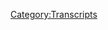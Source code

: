{{Transcript
    | title         = [[247: Lionel]]
    | caption       = [https://knowledgefight.libsyn.com/knowledge-fight-lionel Listen to this episode on Libsyn]
    | episodeNumber = [[247: Lionel|247]]
    | length        = 01:44:32
}}

{{MessageBox
    | header     = Warning: Bot Generated Content
    | text       = This transcript was automatically generated by transcription software and likely contains many mistakes and misattributions. Please check the audio for definitive quotes, attribution, and context.
    | image      = N3yvass4myg91.webp
    | imagewidth = 50px
    | id         = warning
}}

{{TranscriptBlock
    | name      = Unknown Speaker
    | timestamp = 00:00:00.000
    | text      = Andy in Kansas, you're on the air. Thanks for holding.
}}

{{TranscriptBlock
    | name      = Unknown Speaker
    | timestamp = 00:00:04.000
    | text      = Hello, Alex. I'm a first time caller. I'm a huge fan. I love your work.
}}

{{TranscriptBlock
    | name      = Unknown Speaker
    | timestamp = 00:00:07.280
    | text      = I love you.
}}

{{TranscriptBlock
    | name      = Unknown Speaker
    | timestamp = 00:00:07.759
    | text      = Hey, everybody. Welcome back to Knowledge Fight. I'm Dan.
}}

{{TranscriptBlock
    | name      = Unknown Speaker
    | timestamp = 00:00:09.919
    | text      = I'm Jordan.
}}

{{TranscriptBlock
    | name      = Unknown Speaker
    | timestamp = 00:00:10.640
    | text      = Uh, this is a podcast where, uh, sit down and drink. Oh, boy.
}}

{{TranscriptBlock
    | name      = Unknown Speaker
    | timestamp = 00:00:14.480
    | text      = Oh, boy. What just happened there?
}}

{{TranscriptBlock
    | name      = Unknown Speaker
    | timestamp = 00:00:15.919
    | text      = 2019, starting off with, uh-
}}

{{TranscriptBlock
    | name      = Unknown Speaker
    | timestamp = 00:00:17.359
    | text      = I thought we were a couple of dudes.
}}

{{TranscriptBlock
    | name      = Unknown Speaker
    | timestamp = 00:00:19.120
    | text      = We like to sit around and drink novelty beverages and talk about Alex Jones.
}}

{{TranscriptBlock
    | name      = Unknown Speaker
    | timestamp = 00:00:21.760
    | text      = The reason I was, uh, I had that terrible hiccup is I,
}}

{{TranscriptBlock
    | name      = Unknown Speaker
    | timestamp = 00:00:24.480
    | text      = my instinct was to say Happy New Year to everybody right out the gate.
}}

{{TranscriptBlock
    | name      = Unknown Speaker
    | timestamp = 00:00:28.879
    | text      = Right.
}}

{{TranscriptBlock
    | name      = Unknown Speaker
    | timestamp = 00:00:29.120
    | text      = And I tried to integrate that into the we're a couple dudes.
}}

{{TranscriptBlock
    | name      = Unknown Speaker
    | timestamp = 00:00:32.320
    | text      = It was a disaster.
}}

{{TranscriptBlock
    | name      = Unknown Speaker
    | timestamp = 00:00:33.280
    | text      = Holy shit.
}}

{{TranscriptBlock
    | name      = Unknown Speaker
    | timestamp = 00:00:33.840
    | text      = Oh, man.
}}

{{TranscriptBlock
    | name      = Unknown Speaker
    | timestamp = 00:00:34.560
    | text      = I cannot get fancy.
}}

{{TranscriptBlock
    | name      = Unknown Speaker
    | timestamp = 00:00:35.920
    | text      = That was, that was, oh, boy.
}}

{{TranscriptBlock
    | name      = Unknown Speaker
    | timestamp = 00:00:38.640
    | text      = Stick to the script.
}}

{{TranscriptBlock
    | name      = Unknown Speaker
    | timestamp = 00:00:40.159
    | text      = No kidding. We've been opening the show the same way for two years now.
}}

{{TranscriptBlock
    | name      = Unknown Speaker
    | timestamp = 00:00:44.240
    | text      = Oh, boy.
}}

{{TranscriptBlock
    | name      = Unknown Speaker
    | timestamp = 00:00:44.799
    | text      = Oh, Dan?
}}

{{TranscriptBlock
    | name      = Unknown Speaker
    | timestamp = 00:00:45.920
    | text      = Yes, sir.
}}

{{TranscriptBlock
    | name      = Unknown Speaker
    | timestamp = 00:00:46.479
    | text      = Dan?
}}

{{TranscriptBlock
    | name      = Unknown Speaker
    | timestamp = 00:00:46.880
    | text      = Yep.
}}

{{TranscriptBlock
    | name      = Unknown Speaker
    | timestamp = 00:00:47.119
    | text      = What's your favorite New Year's?
}}

{{TranscriptBlock
    | name      = Unknown Speaker
    | timestamp = 00:00:48.159
    | text      = What's my favorite New Year's?
}}

{{TranscriptBlock
    | name      = Unknown Speaker
    | timestamp = 00:00:49.039
    | text      = Or what was your best New Year's?
}}

{{TranscriptBlock
    | name      = Unknown Speaker
    | timestamp = 00:00:50.320
    | text      = What my best New Year's?
}}

{{TranscriptBlock
    | name      = Unknown Speaker
    | timestamp = 00:00:51.600
    | text      = Yeah. Tell me about your best New Year's.
}}

{{TranscriptBlock
    | name      = Unknown Speaker
    | timestamp = 00:00:53.679
    | text      = I don't think I've had a great New Year's, honestly. I mean, what-
}}

{{TranscriptBlock
    | name      = Unknown Speaker
    | timestamp = 00:00:58.320
    | text      = Me neither.
}}

{{TranscriptBlock
    | name      = Unknown Speaker
    | timestamp = 00:00:58.960
    | text      = I can't think of any that stick out in my head as being, like, super awesome.
}}

{{TranscriptBlock
    | name      = Unknown Speaker
    | timestamp = 00:01:03.840
    | text      = I remember, no, I mean, they're all just,
}}

{{TranscriptBlock
    | name      = Unknown Speaker
    | timestamp = 00:01:07.680
    | text      = you know, various amounts of booze with friends, which is not, you know,
}}

{{TranscriptBlock
    | name      = Unknown Speaker
    | timestamp = 00:01:11.280
    | text      = it's usually a pretty good time, but there's never been one that was, like,
}}

{{TranscriptBlock
    | name      = Unknown Speaker
    | timestamp = 00:01:14.400
    | text      = you'd make a movie about or something like that, you know?
}}

{{TranscriptBlock
    | name      = Unknown Speaker
    | timestamp = 00:01:16.400
    | text      = Right.
}}

{{TranscriptBlock
    | name      = Unknown Speaker
    | timestamp = 00:01:16.799
    | text      = The glory of youth, uh, in a way.
}}

{{TranscriptBlock
    | name      = Unknown Speaker
    | timestamp = 00:01:18.560
    | text      = Right, right, right, right.
}}

{{TranscriptBlock
    | name      = Unknown Speaker
    | timestamp = 00:01:19.359
    | text      = I got nothing on this, man.
}}

{{TranscriptBlock
    | name      = Unknown Speaker
    | timestamp = 00:01:20.400
    | text      = No, I mean, most, most New Year's for me are, especially since I've been, like,
}}

{{TranscriptBlock
    | name      = Unknown Speaker
    | timestamp = 00:01:24.079
    | text      = over 21, have never been all that exciting.
}}

{{TranscriptBlock
    | name      = Unknown Speaker
    | timestamp = 00:01:26.959
    | text      = Yeah, I'm not a big New Year's fan. I think the only New Year's that I really remember,
}}

{{TranscriptBlock
    | name      = Unknown Speaker
    | timestamp = 00:01:32.159
    | text      = uh, with any fondness, because the rest of them have been an absolute disaster,
}}

{{TranscriptBlock
    | name      = Unknown Speaker
    | timestamp = 00:01:36.560
    | text      = uh, was when I was, like, 19.
}}

{{TranscriptBlock
    | name      = Unknown Speaker
    | timestamp = 00:01:40.239
    | text      = My friends and I came up to Chicago, uh, one of my friends was at Columbia,
}}

{{TranscriptBlock
    | name      = Unknown Speaker
    | timestamp = 00:01:45.680
    | text      = and we just actually went, like, we went all over the place.
}}

{{TranscriptBlock
    | name      = Unknown Speaker
    | timestamp = 00:01:51.280
    | text      = Like, it was bananas.
}}

{{TranscriptBlock
    | name      = Unknown Speaker
    | timestamp = 00:01:52.719
    | text      = At four o'clock that morning, uh, one of my friends peed on the subway tracks.
}}

{{TranscriptBlock
    | name      = Unknown Speaker
    | timestamp = 00:01:59.040
    | text      = Hell yeah.
}}

{{TranscriptBlock
    | name      = Unknown Speaker
    | timestamp = 00:01:59.599
    | text      = Yeah, yeah, yeah.
}}

{{TranscriptBlock
    | name      = Unknown Speaker
    | timestamp = 00:02:00.239
    | text      = Third rail?
}}

{{TranscriptBlock
    | name      = Unknown Speaker
    | timestamp = 00:02:01.120
    | text      = Uh, yeah, not, not yet, uh, but, but yeah.
}}

{{TranscriptBlock
    | name      = Unknown Speaker
    | timestamp = 00:02:04.959
    | text      = And I remember distinctly everyone being fine with it.
}}

{{TranscriptBlock
    | name      = Unknown Speaker
    | timestamp = 00:02:08.960
    | text      = Of course.
}}

{{TranscriptBlock
    | name      = Unknown Speaker
    | timestamp = 00:02:09.520
    | text      = It was 4 a.m.
}}

{{TranscriptBlock
    | name      = Unknown Speaker
    | timestamp = 00:02:10.560
    | text      = On New Year's.
}}

{{TranscriptBlock
    | name      = Unknown Speaker
    | timestamp = 00:02:11.280
    | text      = Everybody's there.
}}

{{TranscriptBlock
    | name      = Unknown Speaker
    | timestamp = 00:02:12.319
    | text      = Everybody's just like, hey, man, that guy's, it's, when you gotta go, you gotta go.
}}

{{TranscriptBlock
    | name      = Unknown Speaker
    | timestamp = 00:02:16.000
    | text      = You gotta go.
}}

{{TranscriptBlock
    | name      = Unknown Speaker
    | timestamp = 00:02:16.719
    | text      = That's the way it's gotta go.
}}

{{TranscriptBlock
    | name      = Unknown Speaker
    | timestamp = 00:02:17.840
    | text      = That's a scene from, uh, like, glory days of youth kind of movie.
}}

{{TranscriptBlock
    | name      = Unknown Speaker
    | timestamp = 00:02:20.879
    | text      = Yeah, yeah, yeah, yeah.
}}

{{TranscriptBlock
    | name      = Unknown Speaker
    | timestamp = 00:02:21.680
    | text      = That's where it is.
}}

{{TranscriptBlock
    | name      = Unknown Speaker
    | timestamp = 00:02:22.479
    | text      = I've got, I think one year, the only thing that sticks out to me is there was, like,
}}

{{TranscriptBlock
    | name      = Unknown Speaker
    | timestamp = 00:02:26.240
    | text      = an open bar thing, uh, like, back in Columbia at this dance club that we, me and my friends
}}

{{TranscriptBlock
    | name      = Unknown Speaker
    | timestamp = 00:02:31.759
    | text      = never would have gone to, but it was, like, it was an open bar for, like, 20 bucks or
}}

{{TranscriptBlock
    | name      = Unknown Speaker
    | timestamp = 00:02:35.199
    | text      = something like that, like.
}}

{{TranscriptBlock
    | name      = Unknown Speaker
    | timestamp = 00:02:36.159
    | text      = Oh, yeah, no shit.
}}

{{TranscriptBlock
    | name      = Unknown Speaker
    | timestamp = 00:02:37.360
    | text      = Let's go crash this and see how weird it can get.
}}

{{TranscriptBlock
    | name      = Unknown Speaker
    | timestamp = 00:02:38.560
    | text      = What are you talking about?
}}

{{TranscriptBlock
    | name      = Unknown Speaker
    | timestamp = 00:02:39.840
    | text      = Yeah.
}}

{{TranscriptBlock
    | name      = Unknown Speaker
    | timestamp = 00:02:40.319
    | text      = And I remember I left, I believe, a couple times to go down to the hot dog vendor outside.
}}

{{TranscriptBlock
    | name      = Unknown Speaker
    | timestamp = 00:02:46.159
    | text      = Okay.
}}

{{TranscriptBlock
    | name      = Unknown Speaker
    | timestamp = 00:02:46.479
    | text      = Selling hot dogs.
}}

{{TranscriptBlock
    | name      = Unknown Speaker
    | timestamp = 00:02:47.120
    | text      = A couple times to get some hot dogs.
}}

{{TranscriptBlock
    | name      = Unknown Speaker
    | timestamp = 00:02:49.039
    | text      = That's how bored I was with the scene in there.
}}

{{TranscriptBlock
    | name      = Unknown Speaker
    | timestamp = 00:02:51.360
    | text      = I think I got, I, it might be a different night, but I'm pretty sure it was that night
}}

{{TranscriptBlock
    | name      = Unknown Speaker
    | timestamp = 00:02:55.520
    | text      = that I got into a little altercation with the DJ, because I don't like going to the
}}

{{TranscriptBlock
    | name      = Unknown Speaker
    | timestamp = 00:03:00.560
    | text      = clubs.
}}

{{TranscriptBlock
    | name      = Unknown Speaker
    | timestamp = 00:03:01.680
    | text      = What could it have been?
}}

{{TranscriptBlock
    | name      = Unknown Speaker
    | timestamp = 00:03:02.560
    | text      = Hey, could you play, uh, could you play some Highwaymen for me?
}}

{{TranscriptBlock
    | name      = Unknown Speaker
    | timestamp = 00:03:05.439
    | text      = It wasn't that.
}}

{{TranscriptBlock
    | name      = Unknown Speaker
    | timestamp = 00:03:06.080
    | text      = It's my special day.
}}

{{TranscriptBlock
    | name      = Unknown Speaker
    | timestamp = 00:03:06.879
    | text      = The first thing was I thought they were playing the music too loud.
}}

{{TranscriptBlock
    | name      = Unknown Speaker
    | timestamp = 00:03:14.159
    | text      = And I, like, didn't know that.
}}

{{TranscriptBlock
    | name      = Unknown Speaker
    | timestamp = 00:03:15.599
    | text      = It's too loud.
}}

{{TranscriptBlock
    | name      = Unknown Speaker
    | timestamp = 00:03:18.879
    | text      = And then the second thing was, like,
}}

{{TranscriptBlock
    | name      = Unknown Speaker
    | timestamp = 00:03:20.800
    | text      = everyone agreed with you dad.
}}

{{TranscriptBlock
    | name      = Unknown Speaker
    | timestamp = 00:03:22.159
    | text      = Everybody had elected you, uh, silently the spokesman.
}}

{{TranscriptBlock
    | name      = Unknown Speaker
    | timestamp = 00:03:25.439
    | text      = It was too loud though, even looking back.
}}

{{TranscriptBlock
    | name      = Unknown Speaker
    | timestamp = 00:03:27.039
    | text      = I know I'm like, you know, Hey cranky old man, shut up.
}}

{{TranscriptBlock
    | name      = Unknown Speaker
    | timestamp = 00:03:30.319
    | text      = It was too loud.
}}

{{TranscriptBlock
    | name      = Unknown Speaker
    | timestamp = 00:03:32.000
    | text      = And the second thing I had a little bit of a tiff with him about was like, I thought
}}

{{TranscriptBlock
    | name      = Unknown Speaker
    | timestamp = 00:03:35.439
    | text      = the music needed to get off your lawn as well.
}}

{{TranscriptBlock
    | name      = Unknown Speaker
    | timestamp = 00:03:37.759
    | text      = He could have stood too.
}}

{{TranscriptBlock
    | name      = Unknown Speaker
    | timestamp = 00:03:39.680
    | text      = He was playing music that I thought was just real bad, derivative and boring.
}}

{{TranscriptBlock
    | name      = Unknown Speaker
    | timestamp = 00:03:46.080
    | text      = And so I went up to the booth and I was like, could you play something better?
}}

{{TranscriptBlock
    | name      = Unknown Speaker
    | timestamp = 00:03:49.520
    | text      = Like, this is just a disaster.
}}

{{TranscriptBlock
    | name      = Unknown Speaker
    | timestamp = 00:03:51.840
    | text      = Wow.
}}

{{TranscriptBlock
    | name      = Unknown Speaker
    | timestamp = 00:03:52.159
    | text      = And he's like, I got something that's going to blow your mind.
}}

{{TranscriptBlock
    | name      = Unknown Speaker
    | timestamp = 00:03:54.639
    | text      = Oh no.
}}

{{TranscriptBlock
    | name      = Unknown Speaker
    | timestamp = 00:03:55.599
    | text      = The happy birthday song.
}}

{{TranscriptBlock
    | name      = Unknown Speaker
    | timestamp = 00:03:56.639
    | text      = I'm playing it next.
}}

{{TranscriptBlock
    | name      = Unknown Speaker
    | timestamp = 00:03:57.759
    | text      = I'm like, all right, cool.
}}

{{TranscriptBlock
    | name      = Unknown Speaker
    | timestamp = 00:03:58.719
    | text      = So I go back and get another shot and I'm standing there and, uh, he's looking over
}}

{{TranscriptBlock
    | name      = Unknown Speaker
    | timestamp = 00:04:02.960
    | text      = at me as he puts on the next song.
}}

{{TranscriptBlock
    | name      = Unknown Speaker
    | timestamp = 00:04:06.960
    | text      = With a positive expression or was it like, Oh, I'm going to kill him.
}}

{{TranscriptBlock
    | name      = Unknown Speaker
    | timestamp = 00:04:10.400
    | text      = It was kind of like a wait, wait till he sees this.
}}

{{TranscriptBlock
    | name      = Unknown Speaker
    | timestamp = 00:04:12.560
    | text      = Okay.
}}

{{TranscriptBlock
    | name      = Unknown Speaker
    | timestamp = 00:04:13.039
    | text      = Check this shit out kind of thing.
}}

{{TranscriptBlock
    | name      = Unknown Speaker
    | timestamp = 00:04:14.639
    | text      = Okay.
}}

{{TranscriptBlock
    | name      = Unknown Speaker
    | timestamp = 00:04:15.280
    | text      = And then the next song was a dance remix of the mamas and the papas.
}}

{{TranscriptBlock
    | name      = Unknown Speaker
    | timestamp = 00:04:19.680
    | text      = Uh, uh, did it blow your socks off?
}}

{{TranscriptBlock
    | name      = Unknown Speaker
    | timestamp = 00:04:22.240
    | text      = No, it didn't.
}}

{{TranscriptBlock
    | name      = Unknown Speaker
    | timestamp = 00:04:22.879
    | text      = And as he was looking at me, I made eye contact with him.
}}

{{TranscriptBlock
    | name      = Unknown Speaker
    | timestamp = 00:04:25.759
    | text      = Of course.
}}

{{TranscriptBlock
    | name      = Unknown Speaker
    | timestamp = 00:04:26.399
    | text      = I went like this thumbs up.
}}

{{TranscriptBlock
    | name      = Unknown Speaker
    | timestamp = 00:04:33.920
    | text      = Did not get kicked out, but probably should have been.
}}

{{TranscriptBlock
    | name      = Unknown Speaker
    | timestamp = 00:04:36.720
    | text      = Anyway, that, that might have been one of my new years.
}}

{{TranscriptBlock
    | name      = Unknown Speaker
    | timestamp = 00:04:40.240
    | text      = Now that's from a movie right there.
}}

{{TranscriptBlock
    | name      = Unknown Speaker
    | timestamp = 00:04:41.759
    | text      = I also, that's a glory of old age movie right there.
}}

{{TranscriptBlock
    | name      = Unknown Speaker
    | timestamp = 00:04:45.519
    | text      = I also might've been 23 at the time.
}}

{{TranscriptBlock
    | name      = Unknown Speaker
    | timestamp = 00:04:47.680
    | text      = It's not like it was 60.
}}

{{TranscriptBlock
    | name      = Unknown Speaker
    | timestamp = 00:04:51.279
    | text      = Anyway, Jordan, this, uh, this is a podcast where I know a lot about Alex Jones.
}}

{{TranscriptBlock
    | name      = Unknown Speaker
    | timestamp = 00:04:54.399
    | text      = And I only know what you tell me about Alex.
}}

{{TranscriptBlock
    | name      = Unknown Speaker
    | timestamp = 00:04:56.079
    | text      = And it is a new year.
}}

{{TranscriptBlock
    | name      = Unknown Speaker
    | timestamp = 00:04:57.600
    | text      = And I've been getting, I've been getting some feedback from folks that maybe our
}}

{{TranscriptBlock
    | name      = Unknown Speaker
    | timestamp = 00:05:01.680
    | text      = show is too depressing at times.
}}

{{TranscriptBlock
    | name      = Unknown Speaker
    | timestamp = 00:05:04.879
    | text      = Yeah.
}}

{{TranscriptBlock
    | name      = Unknown Speaker
    | timestamp = 00:05:05.519
    | text      = And so what I wanted to do today is I wanted to mix things up and do an episode that I
}}

{{TranscriptBlock
    | name      = Unknown Speaker
    | timestamp = 00:05:09.920
    | text      = think is possibly, I don't think anyone could be depressed by this.
}}

{{TranscriptBlock
    | name      = Unknown Speaker
    | timestamp = 00:05:14.639
    | text      = I think this will be one of our softest episodes.
}}

{{TranscriptBlock
    | name      = Unknown Speaker
    | timestamp = 00:05:19.279
    | text      = It's going to be, are you going to get the, the antisemitism out of the way up top?
}}

{{TranscriptBlock
    | name      = Unknown Speaker
    | timestamp = 00:05:23.279
    | text      = Is that how this is going to go?
}}

{{TranscriptBlock
    | name      = Unknown Speaker
    | timestamp = 00:05:24.560
    | text      = It's going to be a fancy, free, weird, wacky Wednesday episode.
}}

{{TranscriptBlock
    | name      = Unknown Speaker
    | timestamp = 00:05:28.160
    | text      = And I'm excited to talk about it, but before we do, I've got to give a shout out to a
}}

{{TranscriptBlock
    | name      = Unknown Speaker
    | timestamp = 00:05:31.839
    | text      = couple of new donors here in the knowledge fight fold.
}}

{{TranscriptBlock
    | name      = Unknown Speaker
    | timestamp = 00:05:35.360
    | text      = First, I'd like to say thank you to Jeremy.
}}

{{TranscriptBlock
    | name      = Unknown Speaker
    | timestamp = 00:05:37.680
    | text      = You are now a policy wonk.
}}

{{TranscriptBlock
    | name      = Unknown Speaker
    | timestamp = 00:05:39.519
    | text      = I'm a policy wonk.
}}

{{TranscriptBlock
    | name      = Unknown Speaker
    | timestamp = 00:05:40.720
    | text      = Thank you very much, Jeremy.
}}

{{TranscriptBlock
    | name      = Unknown Speaker
    | timestamp = 00:05:42.399
    | text      = Secondly, we're a little late on this based on the name, but I appreciate it all the same.
}}

{{TranscriptBlock
    | name      = Unknown Speaker
    | timestamp = 00:05:46.959
    | text      = Thank you so much.
}}

{{TranscriptBlock
    | name      = Unknown Speaker
    | timestamp = 00:05:48.000
    | text      = The Christmas fish.
}}

{{TranscriptBlock
    | name      = Unknown Speaker
    | timestamp = 00:05:49.279
    | text      = You are now a policy wonk.
}}

{{TranscriptBlock
    | name      = Unknown Speaker
    | timestamp = 00:05:51.040
    | text      = I'm a policy wonk.
}}

{{TranscriptBlock
    | name      = Unknown Speaker
    | timestamp = 00:05:52.240
    | text      = Thank you so much, Christmas fish.
}}

{{TranscriptBlock
    | name      = Unknown Speaker
    | timestamp = 00:05:53.439
    | text      = Who are you?
}}

{{TranscriptBlock
    | name      = Unknown Speaker
    | timestamp = 00:05:54.560
    | text      = Mysterious, enigmatic Christmas fish.
}}

{{TranscriptBlock
    | name      = Unknown Speaker
    | timestamp = 00:05:58.079
    | text      = This next one, I, I at first thought this was a name that I don't want to, I don't want
}}

{{TranscriptBlock
    | name      = Unknown Speaker
    | timestamp = 00:06:02.480
    | text      = to talk about on the air.
}}

{{TranscriptBlock
    | name      = Unknown Speaker
    | timestamp = 00:06:03.439
    | text      = I thought this was a goofy trolling prank, but I'm going to go ahead and allow it.
}}

{{TranscriptBlock
    | name      = Unknown Speaker
    | timestamp = 00:06:08.079
    | text      = The Hanukkah dog.
}}

{{TranscriptBlock
    | name      = Unknown Speaker
    | timestamp = 00:06:11.759
    | text      = It is.
}}

{{TranscriptBlock
    | name      = Unknown Speaker
    | timestamp = 00:06:12.879
    | text      = Thank you so much.
}}

{{TranscriptBlock
    | name      = Unknown Speaker
    | timestamp = 00:06:13.680
    | text      = You are now a policy wonk.
}}

{{TranscriptBlock
    | name      = Unknown Speaker
    | timestamp = 00:06:15.040
    | text      = I gambled on a fart and lost a memoir.
}}

{{TranscriptBlock
    | name      = Unknown Speaker
    | timestamp = 00:06:18.480
    | text      = I'm a policy wonk.
}}

{{TranscriptBlock
    | name      = Unknown Speaker
    | timestamp = 00:06:19.600
    | text      = Thank you so much.
}}

{{TranscriptBlock
    | name      = Unknown Speaker
    | timestamp = 00:06:20.319
    | text      = All right.
}}

{{TranscriptBlock
    | name      = Unknown Speaker
    | timestamp = 00:06:21.120
    | text      = Thank you very much.
}}

{{TranscriptBlock
    | name      = Unknown Speaker
    | timestamp = 00:06:22.480
    | text      = I gambled on a fart and lost a memoir.
}}

{{TranscriptBlock
    | name      = Unknown Speaker
    | timestamp = 00:06:24.800
    | text      = We appreciate it.
}}

{{TranscriptBlock
    | name      = Unknown Speaker
    | timestamp = 00:06:25.519
    | text      = Yes.
}}

{{TranscriptBlock
    | name      = Unknown Speaker
    | timestamp = 00:06:26.240
    | text      = Next.
}}

{{TranscriptBlock
    | name      = Unknown Speaker
    | timestamp = 00:06:26.720
    | text      = And finally, I'd like to say thank you to somebody who donated on a little bit of an
}}

{{TranscriptBlock
    | name      = Unknown Speaker
    | timestamp = 00:06:29.839
    | text      = elevated level.
}}

{{TranscriptBlock
    | name      = Unknown Speaker
    | timestamp = 00:06:30.720
    | text      = We appreciate it also very much.
}}

{{TranscriptBlock
    | name      = Unknown Speaker
    | timestamp = 00:06:32.160
    | text      = So Reed, you are now a technocrat.
}}

{{TranscriptBlock
    | name      = Unknown Speaker
    | timestamp = 00:06:35.439
    | text      = I'm a policy wonk.
}}

{{TranscriptBlock
    | name      = Unknown Speaker
    | timestamp = 00:06:36.560
    | text      = Four stars, go home to your mother and tell her you're brilliant.
}}

{{TranscriptBlock
    | name      = Unknown Speaker
    | timestamp = 00:06:39.439
    | text      = Someone, someone sodomite sent me a bucket of poop.
}}

{{TranscriptBlock
    | name      = Unknown Speaker
    | timestamp = 00:06:42.079
    | text      = Daddy shark.
}}

{{TranscriptBlock
    | name      = Unknown Speaker
    | timestamp = 00:06:44.560
    | text      = Jar Jar Binks has a Caribbean black accent.
}}

{{TranscriptBlock
    | name      = Unknown Speaker
    | timestamp = 00:06:48.800
    | text      = He's a loser.
}}

{{TranscriptBlock
    | name      = Unknown Speaker
    | timestamp = 00:06:50.079
    | text      = Little, little titty baby.
}}

{{TranscriptBlock
    | name      = Unknown Speaker
    | timestamp = 00:06:51.920
    | text      = I don't want to hate black people.
}}

{{TranscriptBlock
    | name      = Unknown Speaker
    | timestamp = 00:06:53.519
    | text      = I renounce Jesus Christ.
}}

{{TranscriptBlock
    | name      = Unknown Speaker
    | timestamp = 00:06:55.439
    | text      = Thank you so much, Reed.
}}

{{TranscriptBlock
    | name      = Unknown Speaker
    | timestamp = 00:06:56.800
    | text      = Yes.
}}

{{TranscriptBlock
    | name      = Unknown Speaker
    | timestamp = 00:06:57.040
    | text      = Thank you very much, Reed.
}}

{{TranscriptBlock
    | name      = Unknown Speaker
    | timestamp = 00:06:58.000
    | text      = If you out there are listening, you're thinking, Hey, I'd like to support this show.
}}

{{TranscriptBlock
    | name      = Unknown Speaker
    | timestamp = 00:07:00.560
    | text      = I like these gents and what they do.
}}

{{TranscriptBlock
    | name      = Unknown Speaker
    | timestamp = 00:07:02.079
    | text      = You can do that by going to our website, knowledgeflight.com, clicking that button that says
}}

{{TranscriptBlock
    | name      = Unknown Speaker
    | timestamp = 00:07:05.519
    | text      = support the show.
}}

{{TranscriptBlock
    | name      = Unknown Speaker
    | timestamp = 00:07:06.240
    | text      = We would appreciate it.
}}

{{TranscriptBlock
    | name      = Unknown Speaker
    | timestamp = 00:07:07.120
    | text      = Yeah.
}}

{{TranscriptBlock
    | name      = Unknown Speaker
    | timestamp = 00:07:07.519
    | text      = If you that's, that's a, that's an interesting thought to have.
}}

{{TranscriptBlock
    | name      = Unknown Speaker
    | timestamp = 00:07:10.959
    | text      = Like when you're driving at work and you're just like, when you're driving at work, you
}}

{{TranscriptBlock
    | name      = Unknown Speaker
    | timestamp = 00:07:16.079
    | text      = might be driving to work.
}}

{{TranscriptBlock
    | name      = Unknown Speaker
    | timestamp = 00:07:18.319
    | text      = If you're a long haul trucker or a chauffeur, it could be a show for, could be, could be
}}

{{TranscriptBlock
    | name      = Unknown Speaker
    | timestamp = 00:07:22.879
    | text      = an Uber driver.
}}

{{TranscriptBlock
    | name      = Unknown Speaker
    | timestamp = 00:07:23.680
    | text      = Absolutely.
}}

{{TranscriptBlock
    | name      = Unknown Speaker
    | timestamp = 00:07:24.160
    | text      = Because, because an Uber driver playing our podcast while driving would be fantastic.
}}

{{TranscriptBlock
    | name      = Unknown Speaker
    | timestamp = 00:07:29.920
    | text      = Five stars on the app.
}}

{{TranscriptBlock
    | name      = Unknown Speaker
    | timestamp = 00:07:32.240
    | text      = Um, what were you saying?
}}

{{TranscriptBlock
    | name      = Unknown Speaker
    | timestamp = 00:07:33.839
    | text      = Uh, I think, I think it's a strange thought to have to just be like, Hey, I want to support
}}

{{TranscriptBlock
    | name      = Unknown Speaker
    | timestamp = 00:07:38.319
    | text      = these guys.
}}

{{TranscriptBlock
    | name      = Unknown Speaker
    | timestamp = 00:07:38.959
    | text      = But some people do and it's a weird thought and we appreciate it.
}}

{{TranscriptBlock
    | name      = Unknown Speaker
    | timestamp = 00:07:41.680
    | text      = Thank you very much to all of you.
}}

{{TranscriptBlock
    | name      = Unknown Speaker
    | timestamp = 00:07:43.199
    | text      = Speaking of that, I know that I said that the Wiki would probably be posted on the first.
}}

{{TranscriptBlock
    | name      = Unknown Speaker
    | timestamp = 00:07:48.879
    | text      = There's a little bit more work I need to do.
}}

{{TranscriptBlock
    | name      = Unknown Speaker
    | timestamp = 00:07:50.480
    | text      = And I realized how much better would it be if it came out on January 7th, the formal
}}

{{TranscriptBlock
    | name      = Unknown Speaker
    | timestamp = 00:07:55.600
    | text      = anniversary of our show.
}}

{{TranscriptBlock
    | name      = Unknown Speaker
    | timestamp = 00:07:56.959
    | text      = That's right.
}}

{{TranscriptBlock
    | name      = Unknown Speaker
    | timestamp = 00:07:58.560
    | text      = The second anniversary.
}}

{{TranscriptBlock
    | name      = Unknown Speaker
    | timestamp = 00:07:59.600
    | text      = So that will be the day that it goes live.
}}

{{TranscriptBlock
    | name      = Unknown Speaker
    | timestamp = 00:08:01.839
    | text      = I'm sorry for the false start there, little hiccup, but it will be on knowledgefight.com
}}

{{TranscriptBlock
    | name      = Unknown Speaker
    | timestamp = 00:08:06.639
    | text      = on January 7th in celebration of our anniversary.
}}

{{TranscriptBlock
    | name      = Unknown Speaker
    | timestamp = 00:08:09.839
    | text      = Perfect.
}}

{{TranscriptBlock
    | name      = Unknown Speaker
    | timestamp = 00:08:10.639
    | text      = Now, Jordan, today, I told you this is going to be a little bit light.
}}

{{TranscriptBlock
    | name      = Unknown Speaker
    | timestamp = 00:08:14.319
    | text      = It's positive.
}}

{{TranscriptBlock
    | name      = Unknown Speaker
    | timestamp = 00:08:15.439
    | text      = I don't know if it's positive.
}}

{{TranscriptBlock
    | name      = Unknown Speaker
    | timestamp = 00:08:16.800
    | text      = God damn it.
}}

{{TranscriptBlock
    | name      = Unknown Speaker
    | timestamp = 00:08:18.000
    | text      = Nothing in this show is positive.
}}

{{TranscriptBlock
    | name      = Unknown Speaker
    | timestamp = 00:08:19.360
    | text      = Yeah.
}}

{{TranscriptBlock
    | name      = Unknown Speaker
    | timestamp = 00:08:19.600
    | text      = Well, fair enough.
}}

{{TranscriptBlock
    | name      = Unknown Speaker
    | timestamp = 00:08:20.480
    | text      = But it can't be depressing.
}}

{{TranscriptBlock
    | name      = Unknown Speaker
    | timestamp = 00:08:22.319
    | text      = Wacky Wednesday is a place where we fulfill time travel requests.
}}

{{TranscriptBlock
    | name      = Unknown Speaker
    | timestamp = 00:08:25.600
    | text      = Right.
}}

{{TranscriptBlock
    | name      = Unknown Speaker
    | timestamp = 00:08:26.000
    | text      = Talk about project Camelot, Jim Baker, coach, uh, Dobbin Meyer.
}}

{{TranscriptBlock
    | name      = Unknown Speaker
    | timestamp = 00:08:30.399
    | text      = That motherfucker.
}}

{{TranscriptBlock
    | name      = Unknown Speaker
    | timestamp = 00:08:31.279
    | text      = Um, any of these things, but also one of the things I like to do is I like to highlight
}}

{{TranscriptBlock
    | name      = Unknown Speaker
    | timestamp = 00:08:37.919
    | text      = guests of Alex Jones's and dig in a little bit more about what they're into, what they're
}}

{{TranscriptBlock
    | name      = Unknown Speaker
    | timestamp = 00:08:43.120
    | text      = about.
}}

{{TranscriptBlock
    | name      = Unknown Speaker
    | timestamp = 00:08:43.600
    | text      = Oh boy.
}}

{{TranscriptBlock
    | name      = Unknown Speaker
    | timestamp = 00:08:44.159
    | text      = And today is one such episode where we will be talking about someone who I know has delighted
}}

{{TranscriptBlock
    | name      = Unknown Speaker
    | timestamp = 00:08:49.440
    | text      = you every time he's been on, but you haven't heard too much of him.
}}

{{TranscriptBlock
    | name      = Unknown Speaker
    | timestamp = 00:08:52.399
    | text      = The soap guy.
}}

{{TranscriptBlock
    | name      = Unknown Speaker
    | timestamp = 00:08:53.440
    | text      = I wish, I wish it was all about Marty Schachter who did a deep dive every limerick he's ever
}}

{{TranscriptBlock
    | name      = Unknown Speaker
    | timestamp = 00:08:59.679
    | text      = told. No, today we're talking about Lionel.
}}

{{TranscriptBlock
    | name      = Unknown Speaker
    | timestamp = 00:09:04.639
    | text      = See, you don't even remember who Lionel Lionel, the call Lionel, the guy who called Lionel
}}

{{TranscriptBlock
    | name      = Unknown Speaker
    | timestamp = 00:09:09.679
    | text      = is a guy who hosts the fourth hour for Alex pretty regularly.
}}

{{TranscriptBlock
    | name      = Unknown Speaker
    | timestamp = 00:09:13.440
    | text      = And he's one of Alex's longterm guests.
}}

{{TranscriptBlock
    | name      = Unknown Speaker
    | timestamp = 00:09:16.159
    | text      = He's been around since about 2011 and had late 2010, 20 early 2011 and has a, he's still
}}

{{TranscriptBlock
    | name      = Unknown Speaker
    | timestamp = 00:09:23.440
    | text      = there today.
}}

{{TranscriptBlock
    | name      = Unknown Speaker
    | timestamp = 00:09:24.080
    | text      = He still hosts the fourth hour from time to time.
}}

{{TranscriptBlock
    | name      = Unknown Speaker
    | timestamp = 00:09:26.240
    | text      = He's still a very regular guest on David Knight's show in particular.
}}

{{TranscriptBlock
    | name      = Unknown Speaker
    | timestamp = 00:09:31.039
    | text      = Great.
}}

{{TranscriptBlock
    | name      = Unknown Speaker
    | timestamp = 00:09:31.440
    | text      = Um, and so I thought.
}}

{{TranscriptBlock
    | name      = Unknown Speaker
    | timestamp = 00:09:33.360
    | text      = Which get well soon, David Knight.
}}

{{TranscriptBlock
    | name      = Unknown Speaker
    | timestamp = 00:09:34.879
    | text      = Yeah, absolutely.
}}

{{TranscriptBlock
    | name      = Unknown Speaker
    | timestamp = 00:09:35.840
    | text      = I take no pleasure in him having a heart attack.
}}

{{TranscriptBlock
    | name      = Unknown Speaker
    | timestamp = 00:09:38.159
    | text      = Yeah, that's not how I want him to go.
}}

{{TranscriptBlock
    | name      = Unknown Speaker
    | timestamp = 00:09:39.759
    | text      = So Jordan, Lionel is a guy who you, as soon as you hear his voice, you will remember who
}}

{{TranscriptBlock
    | name      = Unknown Speaker
    | timestamp = 00:09:46.559
    | text      = he is and remember how much you like him.
}}

{{TranscriptBlock
    | name      = Unknown Speaker
    | timestamp = 00:09:48.639
    | text      = Okay.
}}

{{TranscriptBlock
    | name      = Unknown Speaker
    | timestamp = 00:09:49.200
    | text      = Now I didn't want to go find a ton of clips of Lionel on Alex's show.
}}

{{TranscriptBlock
    | name      = Unknown Speaker
    | timestamp = 00:09:55.360
    | text      = Of course not.
}}

{{TranscriptBlock
    | name      = Unknown Speaker
    | timestamp = 00:09:55.840
    | text      = Because the first one I found was good enough to give you a taste of the type of weirdo
}}

{{TranscriptBlock
    | name      = Unknown Speaker
    | timestamp = 00:10:01.440
    | text      = Lionel is.
}}

{{TranscriptBlock
    | name      = Unknown Speaker
    | timestamp = 00:10:02.399
    | text      = So here is a clip of Lionel filling in for Alex Jones in the fourth hour of the Alex
}}

{{TranscriptBlock
    | name      = Unknown Speaker
    | timestamp = 00:10:07.519
    | text      = Jones show.
}}

{{TranscriptBlock
    | name      = Unknown Speaker
    | timestamp = 00:10:08.720
    | text      = How about you Lionel, with you sitting in for Alex Jones.
}}

{{TranscriptBlock
    | name      = Unknown Speaker
    | timestamp = 00:10:10.960
    | text      = So glad to be here.
}}

{{TranscriptBlock
    | name      = Unknown Speaker
    | timestamp = 00:10:11.600
    | text      = I want to get down to business.
}}

{{TranscriptBlock
    | name      = Unknown Speaker
    | timestamp = 00:10:12.480
    | text      = I've got so much to talk about.
}}

{{TranscriptBlock
    | name      = Unknown Speaker
    | timestamp = 00:10:13.840
    | text      = I, I, I've been thinking, which is a dangerous thing.
}}

{{TranscriptBlock
    | name      = Unknown Speaker
    | timestamp = 00:10:16.879
    | text      = And one of the worst parts about this is what I want to talk about.
}}

{{TranscriptBlock
    | name      = Unknown Speaker
    | timestamp = 00:10:19.759
    | text      = Do you remember who he is?
}}

{{TranscriptBlock
    | name      = Unknown Speaker
    | timestamp = 00:10:20.960
    | text      = No, but I love him.
}}

{{TranscriptBlock
    | name      = Unknown Speaker
    | timestamp = 00:10:22.559
    | text      = Okay.
}}

{{TranscriptBlock
    | name      = Unknown Speaker
    | timestamp = 00:10:22.879
    | text      = I love him.
}}

{{TranscriptBlock
    | name      = Unknown Speaker
    | timestamp = 00:10:23.440
    | text      = He was, he's the guy who talks like an auctioneer.
}}

{{TranscriptBlock
    | name      = Unknown Speaker
    | timestamp = 00:10:26.559
    | text      = A little bit.
}}

{{TranscriptBlock
    | name      = Unknown Speaker
    | timestamp = 00:10:27.200
    | text      = Yeah, yeah, yeah, yeah.
}}

{{TranscriptBlock
    | name      = Unknown Speaker
    | timestamp = 00:10:28.960
    | text      = There's 25 million things.
}}

{{TranscriptBlock
    | name      = Unknown Speaker
    | timestamp = 00:10:31.759
    | text      = So in no particular order, in no particular sense of what's important and what's not.
}}

{{TranscriptBlock
    | name      = Unknown Speaker
    | timestamp = 00:10:35.440
    | text      = Let me tell you what's really getting me charged up.
}}

{{TranscriptBlock
    | name      = Unknown Speaker
    | timestamp = 00:10:39.279
    | text      = Do you know what last night opened?
}}

{{TranscriptBlock
    | name      = Unknown Speaker
    | timestamp = 00:10:41.360
    | text      = Let me try this in English.
}}

{{TranscriptBlock
    | name      = Unknown Speaker
    | timestamp = 00:10:42.320
    | text      = You know what opened last night.
}}

{{TranscriptBlock
    | name      = Unknown Speaker
    | timestamp = 00:10:43.679
    | text      = There we go on Broadway.
}}

{{TranscriptBlock
    | name      = Unknown Speaker
    | timestamp = 00:10:44.799
    | text      = Do you know what it was that absolutely has taken Broadway by storm?
}}

{{TranscriptBlock
    | name      = Unknown Speaker
    | timestamp = 00:10:51.039
    | text      = Do you have any idea Harry Potter, Harry Potter?
}}

{{TranscriptBlock
    | name      = Unknown Speaker
    | timestamp = 00:10:54.799
    | text      = Now I will tell you this much.
}}

{{TranscriptBlock
    | name      = Unknown Speaker
    | timestamp = 00:10:56.799
    | text      = I not familiar a lot of Harry Potter.
}}

{{TranscriptBlock
    | name      = Unknown Speaker
    | timestamp = 00:11:01.039
    | text      = I know who he is.
}}

{{TranscriptBlock
    | name      = Unknown Speaker
    | timestamp = 00:11:01.600
    | text      = I know what it is, the story that is.
}}

{{TranscriptBlock
    | name      = Unknown Speaker
    | timestamp = 00:11:03.919
    | text      = Okay.
}}

{{TranscriptBlock
    | name      = Unknown Speaker
    | timestamp = 00:11:04.399
    | text      = But what is it about?
}}

{{TranscriptBlock
    | name      = Unknown Speaker
    | timestamp = 00:11:06.320
    | text      = What is it?
}}

{{TranscriptBlock
    | name      = Unknown Speaker
    | timestamp = 00:11:07.279
    | text      = I got to give you a lot of my followers here.
}}

{{TranscriptBlock
    | name      = Unknown Speaker
    | timestamp = 00:11:09.600
    | text      = I don't believe in black magic.
}}

{{TranscriptBlock
    | name      = Unknown Speaker
    | timestamp = 00:11:11.039
    | text      = I don't believe in any of this stuff.
}}

{{TranscriptBlock
    | name      = Unknown Speaker
    | timestamp = 00:11:12.480
    | text      = It sounds like you believe in black magic.
}}

{{TranscriptBlock
    | name      = Unknown Speaker
    | timestamp = 00:11:14.159
    | text      = I'm sorry.
}}

{{TranscriptBlock
    | name      = Unknown Speaker
    | timestamp = 00:11:14.639
    | text      = Point of complete disclosure.
}}

{{TranscriptBlock
    | name      = Unknown Speaker
    | timestamp = 00:11:16.480
    | text      = I'm irreligious.
}}

{{TranscriptBlock
    | name      = Unknown Speaker
    | timestamp = 00:11:18.320
    | text      = I don't speak God and I don't speak French.
}}

{{TranscriptBlock
    | name      = Unknown Speaker
    | timestamp = 00:11:20.639
    | text      = I'm not saying the French people don't exist just because I don't understand what they're
}}

{{TranscriptBlock
    | name      = Unknown Speaker
    | timestamp = 00:11:24.320
    | text      = saying and I'm not saying there's no religion because I don't understand it.
}}

{{TranscriptBlock
    | name      = Unknown Speaker
    | timestamp = 00:11:27.840
    | text      = But I'm not into any of that stuff no matter what.
}}

{{TranscriptBlock
    | name      = Unknown Speaker
    | timestamp = 00:11:30.639
    | text      = So I don't react in horror from that point of view.
}}

{{TranscriptBlock
    | name      = Unknown Speaker
    | timestamp = 00:11:33.279
    | text      = But isn't it funny that right now as this world, this society of ours is being so contaminated
}}

{{TranscriptBlock
    | name      = Unknown Speaker
    | timestamp = 00:11:43.360
    | text      = I'm so excited to see where this is going.
}}

{{TranscriptBlock
    | name      = Unknown Speaker
    | timestamp = 00:11:45.039
    | text      = The fetid, the feculent, the rancid world of sex trafficking, sex abuse, human trafficking,
}}

{{TranscriptBlock
    | name      = Unknown Speaker
    | timestamp = 00:11:54.879
    | text      = cults, and the like.
}}

{{TranscriptBlock
    | name      = Unknown Speaker
    | timestamp = 00:11:56.559
    | text      = Here we go.
}}

{{TranscriptBlock
    | name      = Unknown Speaker
    | timestamp = 00:11:57.120
    | text      = By virtue of a couple who believe in symbology and letting you know everything that they
}}

{{TranscriptBlock
    | name      = Unknown Speaker
    | timestamp = 00:12:03.759
    | text      = do with hand signals and Instagram.
}}

{{TranscriptBlock
    | name      = Unknown Speaker
    | timestamp = 00:12:06.240
    | text      = That's all pizza game, baby.
}}

{{TranscriptBlock
    | name      = Unknown Speaker
    | timestamp = 00:12:07.279
    | text      = What is going on here?
}}

{{TranscriptBlock
    | name      = Unknown Speaker
    | timestamp = 00:12:10.080
    | text      = Do you think that's interesting?
}}

{{TranscriptBlock
    | name      = Unknown Speaker
    | timestamp = 00:12:12.159
    | text      = I think it is.
}}

{{TranscriptBlock
    | name      = Unknown Speaker
    | timestamp = 00:12:13.120
    | text      = I just want to give you that.
}}

{{TranscriptBlock
    | name      = Unknown Speaker
    | timestamp = 00:12:14.559
    | text      = Park it over there.
}}

{{TranscriptBlock
    | name      = Unknown Speaker
    | timestamp = 00:12:15.600
    | text      = Just make you say for no particular reason to say that's odd.
}}

{{TranscriptBlock
    | name      = Unknown Speaker
    | timestamp = 00:12:20.799
    | text      = Now I think it's terrific.
}}

{{TranscriptBlock
    | name      = Unknown Speaker
    | timestamp = 00:12:22.320
    | text      = People can see whatever they want.
}}

{{TranscriptBlock
    | name      = Unknown Speaker
    | timestamp = 00:12:23.679
    | text      = I don't care about it.
}}

{{TranscriptBlock
    | name      = Unknown Speaker
    | timestamp = 00:12:24.960
    | text      = But just think wizards, warlocks, magic spells, the occult, whatever.
}}

{{TranscriptBlock
    | name      = Unknown Speaker
    | timestamp = 00:12:32.720
    | text      = Does that scare you?
}}

{{TranscriptBlock
    | name      = Unknown Speaker
    | timestamp = 00:12:33.440
    | text      = Does that frighten you?
}}

{{TranscriptBlock
    | name      = Unknown Speaker
    | timestamp = 00:12:34.799
    | text      = Maybe, maybe not.
}}

{{TranscriptBlock
    | name      = Unknown Speaker
    | timestamp = 00:12:36.559
    | text      = But isn't that interesting because you know the more that I think we as humans elevate
}}

{{TranscriptBlock
    | name      = Unknown Speaker
    | timestamp = 00:12:44.399
    | text      = beyond that, the more I say, I see that we've never really evolved that we've been like
}}

{{TranscriptBlock
    | name      = Unknown Speaker
    | timestamp = 00:12:50.879
    | text      = this since we first crawled out of the ooze.
}}

{{TranscriptBlock
    | name      = Unknown Speaker
    | timestamp = 00:12:54.159
    | text      = Okay.
}}

{{TranscriptBlock
    | name      = Unknown Speaker
    | timestamp = 00:12:55.440
    | text      = It goes on for a while.
}}

{{TranscriptBlock
    | name      = Unknown Speaker
    | timestamp = 00:12:56.320
    | text      = Humans first crawled out of the ooze.
}}

{{TranscriptBlock
    | name      = Unknown Speaker
    | timestamp = 00:12:58.159
    | text      = Right.
}}

{{TranscriptBlock
    | name      = Unknown Speaker
    | timestamp = 00:12:58.559
    | text      = Is this some Teenage Mutant Ninja Turtles twos yet?
}}

{{TranscriptBlock
    | name      = Unknown Speaker
    | timestamp = 00:13:00.720
    | text      = I don't fucking know.
}}

{{TranscriptBlock
    | name      = Unknown Speaker
    | timestamp = 00:13:01.600
    | text      = He's got some point to make about Harry Potter being on Broadway.
}}

{{TranscriptBlock
    | name      = Unknown Speaker
    | timestamp = 00:13:04.639
    | text      = It has to do with weaving in like it's a distraction.
}}

{{TranscriptBlock
    | name      = Unknown Speaker
    | timestamp = 00:13:07.840
    | text      = It's a kid and there's magic and wizards and I don't fucking know.
}}

{{TranscriptBlock
    | name      = Unknown Speaker
    | timestamp = 00:13:11.759
    | text      = Did it make you stop and go?
}}

{{TranscriptBlock
    | name      = Unknown Speaker
    | timestamp = 00:13:13.039
    | text      = Hmm.
}}

{{TranscriptBlock
    | name      = Unknown Speaker
    | timestamp = 00:13:13.600
    | text      = That whole clip did.
}}

{{TranscriptBlock
    | name      = Unknown Speaker
    | timestamp = 00:13:14.559
    | text      = Yes, absolutely.
}}

{{TranscriptBlock
    | name      = Unknown Speaker
    | timestamp = 00:13:16.399
    | text      = I struggle to find the meaning.
}}

{{TranscriptBlock
    | name      = Unknown Speaker
    | timestamp = 00:13:18.399
    | text      = I struggle to find, I'm glad to hear he's a religious.
}}

{{TranscriptBlock
    | name      = Unknown Speaker
    | timestamp = 00:13:22.000
    | text      = That's certainly nice.
}}

{{TranscriptBlock
    | name      = Unknown Speaker
    | timestamp = 00:13:22.879
    | text      = Yeah.
}}

{{TranscriptBlock
    | name      = Unknown Speaker
    | timestamp = 00:13:23.360
    | text      = So we don't need to get too into the weeds of what he's talking about there because I
}}

{{TranscriptBlock
    | name      = Unknown Speaker
    | timestamp = 00:13:28.240
    | text      = think it's pretty obvious.
}}

{{TranscriptBlock
    | name      = Unknown Speaker
    | timestamp = 00:13:29.279
    | text      = Like if you just listen to that, it's nonsense.
}}

{{TranscriptBlock
    | name      = Unknown Speaker
    | timestamp = 00:13:31.200
    | text      = Okay.
}}

{{TranscriptBlock
    | name      = Unknown Speaker
    | timestamp = 00:13:31.759
    | text      = But it's important because he's weaving in these like sort of Pizzagate narratives, the
}}

{{TranscriptBlock
    | name      = Unknown Speaker
    | timestamp = 00:13:36.320
    | text      = idea of the hand gestures that goes back to a mis-interpreted.
}}

{{TranscriptBlock
    | name      = Unknown Speaker
    | timestamp = 00:13:39.840
    | text      = Well, the Instagram thing is straight up comet ping pong, right?
}}

{{TranscriptBlock
    | name      = Unknown Speaker
    | timestamp = 00:13:42.879
    | text      = James Elephantes.
}}

{{TranscriptBlock
    | name      = Unknown Speaker
    | timestamp = 00:13:44.000
    | text      = The hand gestures is in reference to a picture of John Podesta that everyone is misrepresented.
}}

{{TranscriptBlock
    | name      = Unknown Speaker
    | timestamp = 00:13:49.279
    | text      = Sure.
}}

{{TranscriptBlock
    | name      = Unknown Speaker
    | timestamp = 00:13:49.600
    | text      = It's very easy to understand what's going on in that picture with the hand gestures and
}}

{{TranscriptBlock
    | name      = Unknown Speaker
    | timestamp = 00:13:53.600
    | text      = what have you.
}}

{{TranscriptBlock
    | name      = Unknown Speaker
    | timestamp = 00:13:54.080
    | text      = It's all hot nonsense.
}}

{{TranscriptBlock
    | name      = Unknown Speaker
    | timestamp = 00:13:55.840
    | text      = But that should give you this sort of place where you need to be for this next clip to
}}

{{TranscriptBlock
    | name      = Unknown Speaker
    | timestamp = 00:14:01.440
    | text      = not be surprising at all.
}}

{{TranscriptBlock
    | name      = Unknown Speaker
    | timestamp = 00:14:02.879
    | text      = Let me make this first of all, unequivocally clear, limpid, pellucid.
}}

{{TranscriptBlock
    | name      = Unknown Speaker
    | timestamp = 00:14:11.200
    | text      = I want to add clarity, no ambiguity.
}}

{{TranscriptBlock
    | name      = Unknown Speaker
    | timestamp = 00:14:14.960
    | text      = Listen and listen good.
}}

{{TranscriptBlock
    | name      = Unknown Speaker
    | timestamp = 00:14:16.879
    | text      = I stand with Q, I stand with the Anons, I stand with these brilliant decoders who are
}}

{{TranscriptBlock
    | name      = Unknown Speaker
    | timestamp = 00:14:27.840
    | text      = just breathtakingly, I'm saying the word too much, brilliant.
}}

{{TranscriptBlock
    | name      = Unknown Speaker
    | timestamp = 00:14:34.320
    | text      = It's Bletchley Park.
}}

{{TranscriptBlock
    | name      = Unknown Speaker
    | timestamp = 00:14:35.679
    | text      = It's our own project enigma.
}}

{{TranscriptBlock
    | name      = Unknown Speaker
    | timestamp = 00:14:38.320
    | text      = It's our own cryptographers.
}}

{{TranscriptBlock
    | name      = Unknown Speaker
    | timestamp = 00:14:43.200
    | text      = It's brilliant.
}}

{{TranscriptBlock
    | name      = Unknown Speaker
    | timestamp = 00:14:46.559
    | text      = And I want to provide this because there are still folks coming around saying, what the
}}

{{TranscriptBlock
    | name      = Unknown Speaker
    | timestamp = 00:14:52.480
    | text      = hell are they talking about with this Q?
}}

{{TranscriptBlock
    | name      = Unknown Speaker
    | timestamp = 00:14:54.559
    | text      = Who's Q?
}}

{{TranscriptBlock
    | name      = Unknown Speaker
    | timestamp = 00:14:55.600
    | text      = Who's fighting?
}}

{{TranscriptBlock
    | name      = Unknown Speaker
    | timestamp = 00:14:59.440
    | text      = It's Harry Potter.
}}

{{TranscriptBlock
    | name      = Unknown Speaker
    | timestamp = 00:15:01.039
    | text      = It's probably Harry Potter.
}}

{{TranscriptBlock
    | name      = Unknown Speaker
    | timestamp = 00:15:02.240
    | text      = So look, I don't want to get too into this either because there's been a number of requests
}}

{{TranscriptBlock
    | name      = Unknown Speaker
    | timestamp = 00:15:07.840
    | text      = from people that we do an episode about QAnon.
}}

{{TranscriptBlock
    | name      = Unknown Speaker
    | timestamp = 00:15:10.559
    | text      = And I'm not going to say that we won't do it.
}}

{{TranscriptBlock
    | name      = Unknown Speaker
    | timestamp = 00:15:13.200
    | text      = But one of the reasons I've resisted doing it is that I think that there's a lot of other
}}

{{TranscriptBlock
    | name      = Unknown Speaker
    | timestamp = 00:15:16.799
    | text      = great resources out there of people who have been following it much more closely than I
}}

{{TranscriptBlock
    | name      = Unknown Speaker
    | timestamp = 00:15:22.320
    | text      = have, that I feel like it almost would be a disservice.
}}

{{TranscriptBlock
    | name      = Unknown Speaker
    | timestamp = 00:15:25.519
    | text      = The level of attention and insight that I could bring to it is not nearly on the level
}}

{{TranscriptBlock
    | name      = Unknown Speaker
    | timestamp = 00:15:30.879
    | text      = of a number of other people out there.
}}

{{TranscriptBlock
    | name      = Unknown Speaker
    | timestamp = 00:15:33.200
    | text      = But it may be something that we dive into at some point.
}}

{{TranscriptBlock
    | name      = Unknown Speaker
    | timestamp = 00:15:37.279
    | text      = And when we do, we'll talk more about it.
}}

{{TranscriptBlock
    | name      = Unknown Speaker
    | timestamp = 00:15:40.159
    | text      = For now, suffice it to say that Lionel is a huge QAnon guy.
}}

{{TranscriptBlock
    | name      = Unknown Speaker
    | timestamp = 00:15:43.919
    | text      = He thinks they are breathtaking.
}}

{{TranscriptBlock
    | name      = Unknown Speaker
    | timestamp = 00:15:45.600
    | text      = By the way, somebody burn his fucking thesaurus as soon as possible.
}}

{{TranscriptBlock
    | name      = Unknown Speaker
    | timestamp = 00:15:49.919
    | text      = This guy thinks he's Dennis Miller over here.
}}

{{TranscriptBlock
    | name      = Unknown Speaker
    | timestamp = 00:15:52.559
    | text      = What are we doing with every possible adjective?
}}

{{TranscriptBlock
    | name      = Unknown Speaker
    | timestamp = 00:15:55.039
    | text      = Just a long series of synonyms.
}}

{{TranscriptBlock
    | name      = Unknown Speaker
    | timestamp = 00:15:58.000
    | text      = The manufactured appearance of intelligence is what's going on here.
}}

{{TranscriptBlock
    | name      = Unknown Speaker
    | timestamp = 00:16:02.480
    | text      = Absolutely.
}}

{{TranscriptBlock
    | name      = Unknown Speaker
    | timestamp = 00:16:03.120
    | text      = He is irascible.
}}

{{TranscriptBlock
    | name      = Unknown Speaker
    | timestamp = 00:16:04.639
    | text      = He is annoying.
}}

{{TranscriptBlock
    | name      = Unknown Speaker
    | timestamp = 00:16:06.240
    | text      = He will never stop talking.
}}

{{TranscriptBlock
    | name      = Unknown Speaker
    | timestamp = 00:16:08.159
    | text      = I find it necessary to point this out and make it clear.
}}

{{TranscriptBlock
    | name      = Unknown Speaker
    | timestamp = 00:16:12.159
    | text      = I want to delineate exactly how silly he is from how silly he is not.
}}

{{TranscriptBlock
    | name      = Unknown Speaker
    | timestamp = 00:16:17.519
    | text      = And it is all silly, my friend.
}}

{{TranscriptBlock
    | name      = Unknown Speaker
    | timestamp = 00:16:19.679
    | text      = You need a thesaurus.
}}

{{TranscriptBlock
    | name      = Unknown Speaker
    | timestamp = 00:16:20.559
    | text      = You said silly three times.
}}

{{TranscriptBlock
    | name      = Unknown Speaker
    | timestamp = 00:16:21.840
    | text      = You need fucking Lionel's thesaurus.
}}

{{TranscriptBlock
    | name      = Unknown Speaker
    | timestamp = 00:16:23.919
    | text      = I'll take it.
}}

{{TranscriptBlock
    | name      = Unknown Speaker
    | timestamp = 00:16:25.759
    | text      = I don't mean to sit here and tell you that Lionel's an idiot or anything like that.
}}

{{TranscriptBlock
    | name      = Unknown Speaker
    | timestamp = 00:16:29.279
    | text      = Because Lionel's real name is Michael Lebron, and he's technically a lawyer, having graduated
}}

{{TranscriptBlock
    | name      = Unknown Speaker
    | timestamp = 00:16:34.000
    | text      = from Stetson University College of Law.
}}

{{TranscriptBlock
    | name      = Unknown Speaker
    | timestamp = 00:16:36.399
    | text      = Stetson's a small school with a current enrollment of 901 and a bar pass rate of 67.2 percent.
}}

{{TranscriptBlock
    | name      = Unknown Speaker
    | timestamp = 00:16:43.440
    | text      = For some context, according to the 2017 data from the Internet Legal Resource Group, that
}}

{{TranscriptBlock
    | name      = Unknown Speaker
    | timestamp = 00:16:48.320
    | text      = would make Stetson the 169th best law school in the country, tied with University of Detroit
}}

{{TranscriptBlock
    | name      = Unknown Speaker
    | timestamp = 00:16:54.159
    | text      = Mercy.
}}

{{TranscriptBlock
    | name      = Unknown Speaker
    | timestamp = 00:16:55.279
    | text      = Less than 50 percent of the 2017 graduates found work in law firms.
}}

{{TranscriptBlock
    | name      = Unknown Speaker
    | timestamp = 00:16:59.600
    | text      = OK.
}}

{{TranscriptBlock
    | name      = Unknown Speaker
    | timestamp = 00:17:00.159
    | text      = So it's not a great law school.
}}

{{TranscriptBlock
    | name      = Unknown Speaker
    | timestamp = 00:17:02.080
    | text      = This is what I'm getting at.
}}

{{TranscriptBlock
    | name      = Unknown Speaker
    | timestamp = 00:17:03.679
    | text      = It's not a good law school.
}}

{{TranscriptBlock
    | name      = Unknown Speaker
    | timestamp = 00:17:04.640
    | text      = Not a high reputation coming from this law school.
}}

{{TranscriptBlock
    | name      = Unknown Speaker
    | timestamp = 00:17:07.599
    | text      = 67.2 is not a good percent for bar passage.
}}

{{TranscriptBlock
    | name      = Unknown Speaker
    | timestamp = 00:17:11.599
    | text      = I was just going to ask that.
}}

{{TranscriptBlock
    | name      = Unknown Speaker
    | timestamp = 00:17:12.160
    | text      = That's a D.
}}

{{TranscriptBlock
    | name      = Unknown Speaker
    | timestamp = 00:17:12.960
    | text      = Yeah.
}}

{{TranscriptBlock
    | name      = Unknown Speaker
    | timestamp = 00:17:13.599
    | text      = I would like to know more about University of Detroit Mercy, though.
}}

{{TranscriptBlock
    | name      = Unknown Speaker
    | timestamp = 00:17:17.519
    | text      = That sounds great.
}}

{{TranscriptBlock
    | name      = Unknown Speaker
    | timestamp = 00:17:18.880
    | text      = I would go there.
}}

{{TranscriptBlock
    | name      = Unknown Speaker
    | timestamp = 00:17:19.680
    | text      = It's very similar to Stetson in terms of...
}}

{{TranscriptBlock
    | name      = Unknown Speaker
    | timestamp = 00:17:22.720
    | text      = Anyway, Lionel was a trial lawyer for a bit, but according to his own bio, after O.J. Simpson
}}

{{TranscriptBlock
    | name      = Unknown Speaker
    | timestamp = 00:17:28.880
    | text      = got arrested, he decided to rebrand as Lionel.
}}

{{TranscriptBlock
    | name      = Unknown Speaker
    | timestamp = 00:17:33.759
    | text      = I can't stress enough, that's in his own bio.
}}

{{TranscriptBlock
    | name      = Unknown Speaker
    | timestamp = 00:17:36.720
    | text      = He wrote that.
}}

{{TranscriptBlock
    | name      = Unknown Speaker
    | timestamp = 00:17:38.319
    | text      = The trial of O.J. Simpson made me change my whole life around and get a new name.
}}

{{TranscriptBlock
    | name      = Unknown Speaker
    | timestamp = 00:17:44.799
    | text      = It made him decide to rebrand as Lionel and become a media personality on a local New
}}

{{TranscriptBlock
    | name      = Unknown Speaker
    | timestamp = 00:17:49.359
    | text      = York VHF station called PIX11.
}}

{{TranscriptBlock
    | name      = Unknown Speaker
    | timestamp = 00:17:52.960
    | text      = In 1999, Lionel got his own show on Court TV called Snap Judgment, where he would provide
}}

{{TranscriptBlock
    | name      = Unknown Speaker
    | timestamp = 00:17:58.000
    | text      = an irreverent, satirical look at legal news.
}}

{{TranscriptBlock
    | name      = Unknown Speaker
    | timestamp = 00:18:00.960
    | text      = It was canceled before 2000 came along.
}}

{{TranscriptBlock
    | name      = Unknown Speaker
    | timestamp = 00:18:03.359
    | text      = Gotcha.
}}

{{TranscriptBlock
    | name      = Unknown Speaker
    | timestamp = 00:18:03.839
    | text      = Very short-lived Court TV show.
}}

{{TranscriptBlock
    | name      = Unknown Speaker
    | timestamp = 00:18:05.519
    | text      = Yeah, what are you going to do?
}}

{{TranscriptBlock
    | name      = Unknown Speaker
    | timestamp = 00:18:06.240
    | text      = From then on, Lionel's career was largely radio-based.
}}

{{TranscriptBlock
    | name      = Unknown Speaker
    | timestamp = 00:18:09.119
    | text      = Interestingly, in April 2007, Lionel's show replaced the majority report with Sam Seder
}}

{{TranscriptBlock
    | name      = Unknown Speaker
    | timestamp = 00:18:14.079
    | text      = on Air America.
}}

{{TranscriptBlock
    | name      = Unknown Speaker
    | timestamp = 00:18:15.279
    | text      = Seder had been a fixture of the network literally since it launched, and this was a huge turn
}}

{{TranscriptBlock
    | name      = Unknown Speaker
    | timestamp = 00:18:19.440
    | text      = off for the listener base.
}}

{{TranscriptBlock
    | name      = Unknown Speaker
    | timestamp = 00:18:20.799
    | text      = According to many sources, replacing Sam's show with Lionel created a big backlash that
}}

{{TranscriptBlock
    | name      = Unknown Speaker
    | timestamp = 00:18:25.200
    | text      = lost the network a ton of subscribers and listeners.
}}

{{TranscriptBlock
    | name      = Unknown Speaker
    | timestamp = 00:18:27.839
    | text      = The writing was on the wall when Air America was sold to the Green Brothers in early 2007,
}}

{{TranscriptBlock
    | name      = Unknown Speaker
    | timestamp = 00:18:32.720
    | text      = but many consider replacing Sam with Lionel was the point when Air America truly died.
}}

{{TranscriptBlock
    | name      = Unknown Speaker
    | timestamp = 00:18:36.720
    | text      = Yeah, that was it.
}}

{{TranscriptBlock
    | name      = Unknown Speaker
    | timestamp = 00:18:37.519
    | text      = That was the point where everyone's like, well, all right, this is...
}}

{{TranscriptBlock
    | name      = Unknown Speaker
    | timestamp = 00:18:39.680
    | text      = Fuck this noise.
}}

{{TranscriptBlock
    | name      = Unknown Speaker
    | timestamp = 00:18:40.400
    | text      = Yeah.
}}

{{TranscriptBlock
    | name      = Unknown Speaker
    | timestamp = 00:18:40.900
    | text      = Uh, so when Air America went under, Lionel took a real serious hard turn to the right.
}}

{{TranscriptBlock
    | name      = Unknown Speaker
    | timestamp = 00:18:46.420
    | text      = He began appearing on Alex Jones's show on a fairly regular basis.
}}

{{TranscriptBlock
    | name      = Unknown Speaker
    | timestamp = 00:18:50.740
    | text      = He needed a gig.
}}

{{TranscriptBlock
    | name      = Unknown Speaker
    | timestamp = 00:18:51.940
    | text      = Right.
}}

{{TranscriptBlock
    | name      = Unknown Speaker
    | timestamp = 00:18:52.579
    | text      = But he also kept appearing on that VHF station, PIX11.
}}

{{TranscriptBlock
    | name      = Unknown Speaker
    | timestamp = 00:18:58.579
    | text      = And let me tell you this, all of his reports are still online.
}}

{{TranscriptBlock
    | name      = Unknown Speaker
    | timestamp = 00:19:03.619
    | text      = Hell yes.
}}

{{TranscriptBlock
    | name      = Unknown Speaker
    | timestamp = 00:19:04.420
    | text      = Hell yes.
}}

{{TranscriptBlock
    | name      = Unknown Speaker
    | timestamp = 00:19:05.059
    | text      = This is what...
}}

{{TranscriptBlock
    | name      = Unknown Speaker
    | timestamp = 00:19:05.859
    | text      = I want VHS or VHF.
}}

{{TranscriptBlock
    | name      = Unknown Speaker
    | timestamp = 00:19:08.660
    | text      = Hell yes.
}}

{{TranscriptBlock
    | name      = Unknown Speaker
    | timestamp = 00:19:09.380
    | text      = Today's episode, we'll be going over a number of Lionel's local New York TV news reports,
}}

{{TranscriptBlock
    | name      = Unknown Speaker
    | timestamp = 00:19:16.180
    | text      = seeing what kind of commentator he was.
}}

{{TranscriptBlock
    | name      = Unknown Speaker
    | timestamp = 00:19:18.500
    | text      = I like it.
}}

{{TranscriptBlock
    | name      = Unknown Speaker
    | timestamp = 00:19:19.059
    | text      = In 2011 and onwards.
}}

{{TranscriptBlock
    | name      = Unknown Speaker
    | timestamp = 00:19:20.660
    | text      = Okay.
}}

{{TranscriptBlock
    | name      = Unknown Speaker
    | timestamp = 00:19:21.059
    | text      = And seeing if we can track a certain bit of change that happens in the course of his rhetoric
}}

{{TranscriptBlock
    | name      = Unknown Speaker
    | timestamp = 00:19:26.579
    | text      = and his worldview over the years.
}}

{{TranscriptBlock
    | name      = Unknown Speaker
    | timestamp = 00:19:28.900
    | text      = I'm going to bring you back to one of the earliest videos that's still available.
}}

{{TranscriptBlock
    | name      = Unknown Speaker
    | timestamp = 00:19:32.660
    | text      = This one is, you know, he's a commentator.
}}

{{TranscriptBlock
    | name      = Unknown Speaker
    | timestamp = 00:19:36.980
    | text      = He's got druthers.
}}

{{TranscriptBlock
    | name      = Unknown Speaker
    | timestamp = 00:19:38.019
    | text      = He's got to complain about things.
}}

{{TranscriptBlock
    | name      = Unknown Speaker
    | timestamp = 00:19:41.619
    | text      = Enjoy.
}}

{{TranscriptBlock
    | name      = Unknown Speaker
    | timestamp = 00:19:46.660
    | text      = I should have probably warned you.
}}

{{TranscriptBlock
    | name      = Unknown Speaker
    | timestamp = 00:19:48.740
    | text      = He has a theme song.
}}

{{TranscriptBlock
    | name      = Unknown Speaker
    | timestamp = 00:19:52.019
    | text      = He has a mariachi inspired theme song.
}}

{{TranscriptBlock
    | name      = Unknown Speaker
    | timestamp = 00:19:54.819
    | text      = That's just his name.
}}

{{TranscriptBlock
    | name      = Unknown Speaker
    | timestamp = 00:19:56.500
    | text      = Over and over again.
}}

{{TranscriptBlock
    | name      = Unknown Speaker
    | timestamp = 00:19:57.619
    | text      = Lionel, Lionel.
}}

{{TranscriptBlock
    | name      = Unknown Speaker
    | timestamp = 00:19:58.660
    | text      = To the casual observer, New York in this country must be the exercise capitals of the world.
}}

{{TranscriptBlock
    | name      = Unknown Speaker
    | timestamp = 00:20:13.380
    | text      = You'd swear that we were obsessed with fitness.
}}

{{TranscriptBlock
    | name      = Unknown Speaker
    | timestamp = 00:20:16.099
    | text      = No, you're close.
}}

{{TranscriptBlock
    | name      = Unknown Speaker
    | timestamp = 00:20:17.299
    | text      = Not fitness.
}}

{{TranscriptBlock
    | name      = Unknown Speaker
    | timestamp = 00:20:18.259
    | text      = We're obsessed with fitness commercials and fads.
}}

{{TranscriptBlock
    | name      = Unknown Speaker
    | timestamp = 00:20:21.700
    | text      = Some of my favorites.
}}

{{TranscriptBlock
    | name      = Unknown Speaker
    | timestamp = 00:20:22.819
    | text      = First, the Russian kettlebell.
}}

{{TranscriptBlock
    | name      = Unknown Speaker
    | timestamp = 00:20:25.140
    | text      = It's a recycled hidden gems all over.
}}

{{TranscriptBlock
    | name      = Unknown Speaker
    | timestamp = 00:20:27.700
    | text      = Notice two things.
}}

{{TranscriptBlock
    | name      = Unknown Speaker
    | timestamp = 00:20:28.900
    | text      = First, as in the case of a perverted human behavior, when naming an exercise product,
}}

{{TranscriptBlock
    | name      = Unknown Speaker
    | timestamp = 00:20:34.099
    | text      = start off with the name of a place.
}}

{{TranscriptBlock
    | name      = Unknown Speaker
    | timestamp = 00:20:36.099
    | text      = Russia suggests hardcore Cleveland denotes.
}}

{{TranscriptBlock
    | name      = Unknown Speaker
    | timestamp = 00:20:39.700
    | text      = Well, you know, next now, who is laughing?
}}

{{TranscriptBlock
    | name      = Unknown Speaker
    | timestamp = 00:20:44.180
    | text      = You stop it.
}}

{{TranscriptBlock
    | name      = Unknown Speaker
    | timestamp = 00:20:45.059
    | text      = Those are the anchors.
}}

{{TranscriptBlock
    | name      = Unknown Speaker
    | timestamp = 00:20:46.180
    | text      = Stop it.
}}

{{TranscriptBlock
    | name      = Unknown Speaker
    | timestamp = 00:20:46.740
    | text      = Those are the anchors.
}}

{{TranscriptBlock
    | name      = Unknown Speaker
    | timestamp = 00:20:47.859
    | text      = Stop laughing right now.
}}

{{TranscriptBlock
    | name      = Unknown Speaker
    | timestamp = 00:20:49.380
    | text      = And you will see how sporadic that laughter is.
}}

{{TranscriptBlock
    | name      = Unknown Speaker
    | timestamp = 00:20:52.339
    | text      = I'll look closely, make the movement seem uncomfortable, humiliating, suggestive,
}}

{{TranscriptBlock
    | name      = Unknown Speaker
    | timestamp = 00:20:57.299
    | text      = and threatening the human reproduction.
}}

{{TranscriptBlock
    | name      = Unknown Speaker
    | timestamp = 00:20:59.859
    | text      = Next, if it looks stupid, they'll buy it.
}}

{{TranscriptBlock
    | name      = Unknown Speaker
    | timestamp = 00:21:02.579
    | text      = Look at this thing.
}}

{{TranscriptBlock
    | name      = Unknown Speaker
    | timestamp = 00:21:03.779
    | text      = It's seen everywhere.
}}

{{TranscriptBlock
    | name      = Unknown Speaker
    | timestamp = 00:21:05.380
    | text      = I call it the exercise cyst.
}}

{{TranscriptBlock
    | name      = Unknown Speaker
    | timestamp = 00:21:07.940
    | text      = Billions have been sold and they come in different sizes and colors.
}}

{{TranscriptBlock
    | name      = Unknown Speaker
    | timestamp = 00:21:11.539
    | text      = What is it?
}}

{{TranscriptBlock
    | name      = Unknown Speaker
    | timestamp = 00:21:12.339
    | text      = It's popular.
}}

{{TranscriptBlock
    | name      = Unknown Speaker
    | timestamp = 00:21:13.220
    | text      = That's what it is.
}}

{{TranscriptBlock
    | name      = Unknown Speaker
    | timestamp = 00:21:14.500
    | text      = Next, hire an obnoxious pitchman who screams at you the whole time.
}}

{{TranscriptBlock
    | name      = Unknown Speaker
    | timestamp = 00:21:18.819
    | text      = Like this guy.
}}

{{TranscriptBlock
    | name      = Unknown Speaker
    | timestamp = 00:21:19.539
    | text      = You're jealous.
}}

{{TranscriptBlock
    | name      = Unknown Speaker
    | timestamp = 00:21:20.259
    | text      = Make sure he's in great shape using methods you know never included the contraption he's using.
}}

{{TranscriptBlock
    | name      = Unknown Speaker
    | timestamp = 00:21:26.980
    | text      = Never have fat people or out of shape people anywhere near the thing you're advertising.
}}

{{TranscriptBlock
    | name      = Unknown Speaker
    | timestamp = 00:21:31.380
    | text      = Remember, you're selling dreams, not reminders.
}}

{{TranscriptBlock
    | name      = Unknown Speaker
    | timestamp = 00:21:35.380
    | text      = I'm going to cut this one short because I think we get the point.
}}

{{TranscriptBlock
    | name      = Unknown Speaker
    | timestamp = 00:21:37.859
    | text      = He's complaining about exercise equipment.
}}

{{TranscriptBlock
    | name      = Unknown Speaker
    | timestamp = 00:21:39.779
    | text      = This is essentially the grind my gears from Family Guy.
}}

{{TranscriptBlock
    | name      = Unknown Speaker
    | timestamp = 00:21:43.460
    | text      = You know what?
}}

{{TranscriptBlock
    | name      = Unknown Speaker
    | timestamp = 00:21:43.940
    | text      = Exactly.
}}

{{TranscriptBlock
    | name      = Unknown Speaker
    | timestamp = 00:21:44.500
    | text      = It's not far off.
}}

{{TranscriptBlock
    | name      = Unknown Speaker
    | timestamp = 00:21:45.299
    | text      = Yeah.
}}

{{TranscriptBlock
    | name      = Unknown Speaker
    | timestamp = 00:21:45.779
    | text      = I'm going to complain about exercise equipment.
}}

{{TranscriptBlock
    | name      = Unknown Speaker
    | timestamp = 00:21:50.099
    | text      = So what is his point?
}}

{{TranscriptBlock
    | name      = Unknown Speaker
    | timestamp = 00:21:53.859
    | text      = Ooh, exercise equipment.
}}

{{TranscriptBlock
    | name      = Unknown Speaker
    | timestamp = 00:21:57.460
    | text      = Stupid.
}}

{{TranscriptBlock
    | name      = Unknown Speaker
    | timestamp = 00:21:58.019
    | text      = Here's my, you know, it's kind of, uh, you know, there's a, there's a hackiness to it.
}}

{{TranscriptBlock
    | name      = Unknown Speaker
    | timestamp = 00:22:02.579
    | text      = There's a pointlessness to it.
}}

{{TranscriptBlock
    | name      = Unknown Speaker
    | timestamp = 00:22:04.019
    | text      = Oh yeah.
}}

{{TranscriptBlock
    | name      = Unknown Speaker
    | timestamp = 00:22:04.980
    | text      = I mean, it's one of those things like I understand life's tough, but like if you have a position
}}

{{TranscriptBlock
    | name      = Unknown Speaker
    | timestamp = 00:22:09.539
    | text      = where you're on television, you know, you think you would make use of that time.
}}

{{TranscriptBlock
    | name      = Unknown Speaker
    | timestamp = 00:22:13.619
    | text      = And like, really, if you're someone who has a lot to say, you know, don't waste your time
}}

{{TranscriptBlock
    | name      = Unknown Speaker
    | timestamp = 00:22:17.779
    | text      = talking about how exercise equipment is stupid, that's well, like well traveled ground.
}}

{{TranscriptBlock
    | name      = Unknown Speaker
    | timestamp = 00:22:23.779
    | text      = No, come on.
}}

{{TranscriptBlock
    | name      = Unknown Speaker
    | timestamp = 00:22:24.660
    | text      = It leads me to believe that maybe you're not, maybe don't have a lot to say.
}}

{{TranscriptBlock
    | name      = Unknown Speaker
    | timestamp = 00:22:28.980
    | text      = I might, I might agree with you.
}}

{{TranscriptBlock
    | name      = Unknown Speaker
    | timestamp = 00:22:31.539
    | text      = So a little bit later.
}}

{{TranscriptBlock
    | name      = Unknown Speaker
    | timestamp = 00:22:32.420
    | text      = Especially considering the fact that he uses a lot of words and essentially said,
}}

{{TranscriptBlock
    | name      = Unknown Speaker
    | timestamp = 00:22:36.740
    | text      = I don't like exercise equipment.
}}

{{TranscriptBlock
    | name      = Unknown Speaker
    | timestamp = 00:22:38.339
    | text      = I think it's kind of a scam.
}}

{{TranscriptBlock
    | name      = Unknown Speaker
    | timestamp = 00:22:39.779
    | text      = Which I mean, fine.
}}

{{TranscriptBlock
    | name      = Unknown Speaker
    | timestamp = 00:22:41.220
    | text      = Could have, yeah, yeah.
}}

{{TranscriptBlock
    | name      = Unknown Speaker
    | timestamp = 00:22:42.099
    | text      = Could have gotten that out.
}}

{{TranscriptBlock
    | name      = Unknown Speaker
    | timestamp = 00:22:43.539
    | text      = Could have gotten that out in a sentence.
}}

{{TranscriptBlock
    | name      = Unknown Speaker
    | timestamp = 00:22:45.059
    | text      = Um, so a little bit after this, maybe a week or two after this, probably, uh, he comes
}}

{{TranscriptBlock
    | name      = Unknown Speaker
    | timestamp = 00:22:50.180
    | text      = in with another hot take.
}}

{{TranscriptBlock
    | name      = Unknown Speaker
    | timestamp = 00:22:51.700
    | text      = This one, this one is going to burn.
}}

{{TranscriptBlock
    | name      = Unknown Speaker
    | timestamp = 00:22:53.940
    | text      = Oh no.
}}

{{TranscriptBlock
    | name      = Unknown Speaker
    | timestamp = 00:22:54.579
    | text      = It's going to burn your hand.
}}

{{TranscriptBlock
    | name      = Unknown Speaker
    | timestamp = 00:22:55.859
    | text      = Okay.
}}

{{TranscriptBlock
    | name      = Unknown Speaker
    | timestamp = 00:23:04.180
    | text      = Why isn't that our intro?
}}

{{TranscriptBlock
    | name      = Unknown Speaker
    | timestamp = 00:23:05.539
    | text      = The Supreme court will decide whether the government can ban the Delta or rather video
}}

{{TranscriptBlock
    | name      = Unknown Speaker
    | timestamp = 00:23:10.500
    | text      = games sold to minors.
}}

{{TranscriptBlock
    | name      = Unknown Speaker
    | timestamp = 00:23:12.420
    | text      = Now, what will they decide?
}}

{{TranscriptBlock
    | name      = Unknown Speaker
    | timestamp = 00:23:13.940
    | text      = Simple.
}}

{{TranscriptBlock
    | name      = Unknown Speaker
    | timestamp = 00:23:14.660
    | text      = They can do anything they want for any reason whatsoever.
}}

{{TranscriptBlock
    | name      = Unknown Speaker
    | timestamp = 00:23:17.940
    | text      = But the real issue is whether violent video games destroy minds of kids.
}}

{{TranscriptBlock
    | name      = Unknown Speaker
    | timestamp = 00:23:23.299
    | text      = And the answer is yes.
}}

{{TranscriptBlock
    | name      = Unknown Speaker
    | timestamp = 00:23:25.380
    | text      = Talk to any teen gamer, a kid who plays non-stop for hours.
}}

{{TranscriptBlock
    | name      = Unknown Speaker
    | timestamp = 00:23:29.380
    | text      = Look at him.
}}

{{TranscriptBlock
    | name      = Unknown Speaker
    | timestamp = 00:23:30.099
    | text      = Does he have that blank and vapid stare?
}}

{{TranscriptBlock
    | name      = Unknown Speaker
    | timestamp = 00:23:32.579
    | text      = Does he mumble?
}}

{{TranscriptBlock
    | name      = Unknown Speaker
    | timestamp = 00:23:33.619
    | text      = So that even Demosthenes would say, wow, look at that fake internalized world of gamers.
}}

{{TranscriptBlock
    | name      = Unknown Speaker
    | timestamp = 00:23:40.740
    | text      = And you'll see that there's something very, very wrong there.
}}

{{TranscriptBlock
    | name      = Unknown Speaker
    | timestamp = 00:23:44.339
    | text      = And it's not so much that the games are violent.
}}

{{TranscriptBlock
    | name      = Unknown Speaker
    | timestamp = 00:23:46.819
    | text      = It's that they're repetitive and mind numbing gamers become catatonic after hours of this
}}

{{TranscriptBlock
    | name      = Unknown Speaker
    | timestamp = 00:23:52.180
    | text      = vacuous exercise.
}}

{{TranscriptBlock
    | name      = Unknown Speaker
    | timestamp = 00:23:53.700
    | text      = There's no socialization and conviviating.
}}

{{TranscriptBlock
    | name      = Unknown Speaker
    | timestamp = 00:23:56.259
    | text      = Sure.
}}

{{TranscriptBlock
    | name      = Unknown Speaker
    | timestamp = 00:23:56.980
    | text      = They may have some other like-minded zombie who's logged onto the game from some corner
}}

{{TranscriptBlock
    | name      = Unknown Speaker
    | timestamp = 00:24:02.180
    | text      = of the world, but that ain't socialization.
}}

{{TranscriptBlock
    | name      = Unknown Speaker
    | timestamp = 00:24:04.660
    | text      = You know, parents used to just worry about kids getting high or stoned on married.
}}

{{TranscriptBlock
    | name      = Unknown Speaker
    | timestamp = 00:24:09.059
    | text      = And while I don't advocate its use, I sure as heck would prefer any activity that actually
}}

{{TranscriptBlock
    | name      = Unknown Speaker
    | timestamp = 00:24:14.980
    | text      = involved and encouraged social interaction as opposed to the video lobotomy.
}}

{{TranscriptBlock
    | name      = Unknown Speaker
    | timestamp = 00:24:19.859
    | text      = And to call it a game is a riot game.
}}

{{TranscriptBlock
    | name      = Unknown Speaker
    | timestamp = 00:24:23.619
    | text      = If you took lifers and supermax and subjected them to nonstop staring at a computer monitor
}}

{{TranscriptBlock
    | name      = Unknown Speaker
    | timestamp = 00:24:29.299
    | text      = where aliens are killed by way of a joystick for hours and hours at a clip, Amnesty International
}}

{{TranscriptBlock
    | name      = Unknown Speaker
    | timestamp = 00:24:36.019
    | text      = would be all over you.
}}

{{TranscriptBlock
    | name      = Unknown Speaker
    | timestamp = 00:24:37.380
    | text      = I think he thinks that all video games are just space invaders or whatever.
}}

{{TranscriptBlock
    | name      = Unknown Speaker
    | timestamp = 00:24:40.980
    | text      = Like he's stuck in that and not realizing that a lot of games have like really compelling
}}

{{TranscriptBlock
    | name      = Unknown Speaker
    | timestamp = 00:24:45.380
    | text      = narrative structures to them.
}}

{{TranscriptBlock
    | name      = Unknown Speaker
    | timestamp = 00:24:46.660
    | text      = Yeah, yeah, yeah, yeah.
}}

{{TranscriptBlock
    | name      = Unknown Speaker
    | timestamp = 00:24:48.180
    | text      = Staring at a computer screen.
}}

{{TranscriptBlock
    | name      = Unknown Speaker
    | timestamp = 00:24:49.700
    | text      = Dude, also, also, yeah, you know, the most social drug out there is weed.
}}

{{TranscriptBlock
    | name      = Unknown Speaker
    | timestamp = 00:24:55.619
    | text      = You know, you know how when you get high, you don't just, you know, sit around and eat
}}

{{TranscriptBlock
    | name      = Unknown Speaker
    | timestamp = 00:24:59.859
    | text      = Chinese food.
}}

{{TranscriptBlock
    | name      = Unknown Speaker
    | timestamp = 00:25:00.819
    | text      = You go out with a lot of friends and you get your jollies off.
}}

{{TranscriptBlock
    | name      = Unknown Speaker
    | timestamp = 00:25:04.660
    | text      = Sure, the drug that makes like, I don't know, 20% of the people who smoke it incredibly
}}

{{TranscriptBlock
    | name      = Unknown Speaker
    | timestamp = 00:25:10.660
    | text      = scared of other people.
}}

{{TranscriptBlock
    | name      = Unknown Speaker
    | timestamp = 00:25:11.619
    | text      = Yeah, exactly.
}}

{{TranscriptBlock
    | name      = Unknown Speaker
    | timestamp = 00:25:13.380
    | text      = There was even a PSA.
}}

{{TranscriptBlock
    | name      = Unknown Speaker
    | timestamp = 00:25:15.059
    | text      = Do you remember the PSA commercial where the kid smoked marijuana and then sunk into the
}}

{{TranscriptBlock
    | name      = Unknown Speaker
    | timestamp = 00:25:20.819
    | text      = chair and became flat?
}}

{{TranscriptBlock
    | name      = Unknown Speaker
    | timestamp = 00:25:22.500
    | text      = That's the point.
}}

{{TranscriptBlock
    | name      = Unknown Speaker
    | timestamp = 00:25:23.460
    | text      = Wait, are you quoting drug PSAs?
}}

{{TranscriptBlock
    | name      = Unknown Speaker
    | timestamp = 00:25:25.619
    | text      = Exactly.
}}

{{TranscriptBlock
    | name      = Unknown Speaker
    | timestamp = 00:25:26.180
    | text      = Okay.
}}

{{TranscriptBlock
    | name      = Unknown Speaker
    | timestamp = 00:25:26.900
    | text      = Whoa, meth.
}}

{{TranscriptBlock
    | name      = Unknown Speaker
    | timestamp = 00:25:28.099
    | text      = Ooh, meth.
}}

{{TranscriptBlock
    | name      = Unknown Speaker
    | timestamp = 00:25:28.980
    | text      = You might as well be quoting a Lionel report.
}}

{{TranscriptBlock
    | name      = Unknown Speaker
    | timestamp = 00:25:32.500
    | text      = Anyway, he has more to say about video games.
}}

{{TranscriptBlock
    | name      = Unknown Speaker
    | timestamp = 00:25:34.019
    | text      = Okay.
}}

{{TranscriptBlock
    | name      = Unknown Speaker
    | timestamp = 00:25:35.059
    | text      = Let me try to articulate my thoughts precisely.
}}

{{TranscriptBlock
    | name      = Unknown Speaker
    | timestamp = 00:25:37.779
    | text      = Let me, let me try to explicate and limb thoroughly my objections.
}}

{{TranscriptBlock
    | name      = Unknown Speaker
    | timestamp = 00:25:41.940
    | text      = It's turning kids into cyborgs, antisocial duds, children who've lost the appreciation
}}

{{TranscriptBlock
    | name      = Unknown Speaker
    | timestamp = 00:25:48.740
    | text      = of mere eye contact, kids who will one day try to interview for a job and will be shocked
}}

{{TranscriptBlock
    | name      = Unknown Speaker
    | timestamp = 00:25:54.579
    | text      = when they're 86.
}}

{{TranscriptBlock
    | name      = Unknown Speaker
    | timestamp = 00:25:55.859
    | text      = A kid who, I'll bet, never shakes the interviewer's hand.
}}

{{TranscriptBlock
    | name      = Unknown Speaker
    | timestamp = 00:25:59.700
    | text      = And if so, it's that creepy squishy non-committal jello hand squeeze thing.
}}

{{TranscriptBlock
    | name      = Unknown Speaker
    | timestamp = 00:26:05.299
    | text      = He has no discernible handwriting or penmanship skills because he's never used a pen for most,
}}

{{TranscriptBlock
    | name      = Unknown Speaker
    | timestamp = 00:26:11.299
    | text      = if not all of his life.
}}

{{TranscriptBlock
    | name      = Unknown Speaker
    | timestamp = 00:26:12.740
    | text      = And let's throw into the mix the teen boo Radley of today who enjoys a self-created
}}

{{TranscriptBlock
    | name      = Unknown Speaker
    | timestamp = 00:26:18.019
    | text      = sense of entitlement.
}}

{{TranscriptBlock
    | name      = Unknown Speaker
    | timestamp = 00:26:19.539
    | text      = And God only knows the amount of medication that's been prescribed in more cases than
}}

{{TranscriptBlock
    | name      = Unknown Speaker
    | timestamp = 00:26:23.859
    | text      = you can imagine to dampen what's left of a gamer's paralyzed personality.
}}

{{TranscriptBlock
    | name      = Unknown Speaker
    | timestamp = 00:26:27.779
    | text      = Yeah.
}}

{{TranscriptBlock
    | name      = Unknown Speaker
    | timestamp = 00:26:28.259
    | text      = So pass all the laws you want.
}}

{{TranscriptBlock
    | name      = Unknown Speaker
    | timestamp = 00:26:29.940
    | text      = That's what we need, right?
}}

{{TranscriptBlock
    | name      = Unknown Speaker
    | timestamp = 00:26:31.460
    | text      = Parents, look at me.
}}

{{TranscriptBlock
    | name      = Unknown Speaker
    | timestamp = 00:26:33.380
    | text      = Games are fun.
}}

{{TranscriptBlock
    | name      = Unknown Speaker
    | timestamp = 00:26:34.900
    | text      = Games make you happy.
}}

{{TranscriptBlock
    | name      = Unknown Speaker
    | timestamp = 00:26:36.420
    | text      = These aren't games.
}}

{{TranscriptBlock
    | name      = Unknown Speaker
    | timestamp = 00:26:37.779
    | text      = These aren't toys.
}}

{{TranscriptBlock
    | name      = Unknown Speaker
    | timestamp = 00:26:39.140
    | text      = This isn't funny.
}}

{{TranscriptBlock
    | name      = Unknown Speaker
    | timestamp = 00:26:40.579
    | text      = Let me know what you think.
}}

{{TranscriptBlock
    | name      = Unknown Speaker
    | timestamp = 00:26:41.619
    | text      = Contact me at the mind numbing graphics.
}}

{{TranscriptBlock
    | name      = Unknown Speaker
    | timestamp = 00:26:43.859
    | text      = So has he ever played a video game?
}}

{{TranscriptBlock
    | name      = Unknown Speaker
    | timestamp = 00:26:46.500
    | text      = I don't fucking know.
}}

{{TranscriptBlock
    | name      = Unknown Speaker
    | timestamp = 00:26:48.180
    | text      = So what is he describing?
}}

{{TranscriptBlock
    | name      = Unknown Speaker
    | timestamp = 00:26:50.339
    | text      = I don't, I don't know.
}}

{{TranscriptBlock
    | name      = Unknown Speaker
    | timestamp = 00:26:51.700
    | text      = He's describing just being completely clueless about the topics he's covering.
}}

{{TranscriptBlock
    | name      = Unknown Speaker
    | timestamp = 00:26:56.740
    | text      = Now I think that you can already see that what we've got is a hot take machine on our
}}

{{TranscriptBlock
    | name      = Unknown Speaker
    | timestamp = 00:27:01.619
    | text      = hands.
}}

{{TranscriptBlock
    | name      = Unknown Speaker
    | timestamp = 00:27:01.779
    | text      = Oh man.
}}

{{TranscriptBlock
    | name      = Unknown Speaker
    | timestamp = 00:27:02.500
    | text      = So that's one issue, but there is a fundamental problem with us doing this episode.
}}

{{TranscriptBlock
    | name      = Unknown Speaker
    | timestamp = 00:27:08.180
    | text      = And that is that Lionel is also trying to be funny.
}}

{{TranscriptBlock
    | name      = Unknown Speaker
    | timestamp = 00:27:10.980
    | text      = I know it's not going well.
}}

{{TranscriptBlock
    | name      = Unknown Speaker
    | timestamp = 00:27:12.259
    | text      = There is a piece of this that is unfortunately, we're going to have to drift into deconstruction
}}

{{TranscriptBlock
    | name      = Unknown Speaker
    | timestamp = 00:27:18.420
    | text      = of humor and stuff like that because he's trying to be funny, but behind that, there
}}

{{TranscriptBlock
    | name      = Unknown Speaker
    | timestamp = 00:27:21.859
    | text      = are points that he's trying to make.
}}

{{TranscriptBlock
    | name      = Unknown Speaker
    | timestamp = 00:27:23.380
    | text      = And so we could still talk about the points he's trying to make, even though he's trying
}}

{{TranscriptBlock
    | name      = Unknown Speaker
    | timestamp = 00:27:28.259
    | text      = to make them in a humorous way.
}}

{{TranscriptBlock
    | name      = Unknown Speaker
    | timestamp = 00:27:29.619
    | text      = Right.
}}

{{TranscriptBlock
    | name      = Unknown Speaker
    | timestamp = 00:27:30.579
    | text      = I think he's against video games, I guess, but he seems to also, if you hear the end
}}

{{TranscriptBlock
    | name      = Unknown Speaker
    | timestamp = 00:27:35.539
    | text      = of that, be against the idea of legislating against the video game.
}}

{{TranscriptBlock
    | name      = Unknown Speaker
    | timestamp = 00:27:38.660
    | text      = That's what we need.
}}

{{TranscriptBlock
    | name      = Unknown Speaker
    | timestamp = 00:27:39.380
    | text      = He's just against everything.
}}

{{TranscriptBlock
    | name      = Unknown Speaker
    | timestamp = 00:27:40.819
    | text      = He's a negative.
}}

{{TranscriptBlock
    | name      = Unknown Speaker
    | timestamp = 00:27:42.259
    | text      = What is this?
}}

{{TranscriptBlock
    | name      = Unknown Speaker
    | timestamp = 00:27:42.740
    | text      = Connor Friedersdorf?
}}

{{TranscriptBlock
    | name      = Unknown Speaker
    | timestamp = 00:27:43.700
    | text      = Come on now.
}}

{{TranscriptBlock
    | name      = Unknown Speaker
    | timestamp = 00:27:44.259
    | text      = He's just manifesting a crank.
}}

{{TranscriptBlock
    | name      = Unknown Speaker
    | timestamp = 00:27:47.460
    | text      = He's just a cranky old shaking his fist at video games and the parents who allow their
}}

{{TranscriptBlock
    | name      = Unknown Speaker
    | timestamp = 00:27:53.059
    | text      = kids to become penless zombies.
}}

{{TranscriptBlock
    | name      = Unknown Speaker
    | timestamp = 00:27:57.299
    | text      = Yeah, they don't have penmanship, Dan.
}}

{{TranscriptBlock
    | name      = Unknown Speaker
    | timestamp = 00:27:59.539
    | text      = You play so many video games, you literally have a pen in your hand right now.
}}

{{TranscriptBlock
    | name      = Unknown Speaker
    | timestamp = 00:28:02.740
    | text      = I know.
}}

{{TranscriptBlock
    | name      = Unknown Speaker
    | timestamp = 00:28:03.539
    | text      = And I can't write with it.
}}

{{TranscriptBlock
    | name      = Unknown Speaker
    | timestamp = 00:28:04.819
    | text      = It's unfortunate.
}}

{{TranscriptBlock
    | name      = Unknown Speaker
    | timestamp = 00:28:05.700
    | text      = I have no discernible penmanship.
}}

{{TranscriptBlock
    | name      = Unknown Speaker
    | timestamp = 00:28:07.539
    | text      = It's all just for show.
}}

{{TranscriptBlock
    | name      = Unknown Speaker
    | timestamp = 00:28:11.059
    | text      = They have no penmanship.
}}

{{TranscriptBlock
    | name      = Unknown Speaker
    | timestamp = 00:28:12.740
    | text      = So exercise equipment sucks.
}}

{{TranscriptBlock
    | name      = Unknown Speaker
    | timestamp = 00:28:14.980
    | text      = Right.
}}

{{TranscriptBlock
    | name      = Unknown Speaker
    | timestamp = 00:28:15.619
    | text      = Video games turn you into a cyborg.
}}

{{TranscriptBlock
    | name      = Unknown Speaker
    | timestamp = 00:28:18.900
    | text      = Even it's not about the violence of the video games.
}}

{{TranscriptBlock
    | name      = Unknown Speaker
    | timestamp = 00:28:21.140
    | text      = I think that's my favorite part of the take is that he's not even doing the regular take.
}}

{{TranscriptBlock
    | name      = Unknown Speaker
    | timestamp = 00:28:25.460
    | text      = He's just like, hey, you think violent video games are bad.
}}

{{TranscriptBlock
    | name      = Unknown Speaker
    | timestamp = 00:28:28.339
    | text      = All video games turn you into the demons.
}}

{{TranscriptBlock
    | name      = Unknown Speaker
    | timestamp = 00:28:30.900
    | text      = Yeah.
}}

{{TranscriptBlock
    | name      = Unknown Speaker
    | timestamp = 00:28:31.299
    | text      = Pac-Man will make you unemployable.
}}

{{TranscriptBlock
    | name      = Unknown Speaker
    | timestamp = 00:28:34.180
    | text      = Great.
}}

{{TranscriptBlock
    | name      = Unknown Speaker
    | timestamp = 00:28:34.579
    | text      = How do you shake somebody's hand whenever it's so gnarled?
}}

{{TranscriptBlock
    | name      = Unknown Speaker
    | timestamp = 00:28:39.700
    | text      = It's got so much arthritis from the joystick.
}}

{{TranscriptBlock
    | name      = Unknown Speaker
    | timestamp = 00:28:42.660
    | text      = Oh yeah.
}}

{{TranscriptBlock
    | name      = Unknown Speaker
    | timestamp = 00:28:43.380
    | text      = So if that take was boiling, right?
}}

{{TranscriptBlock
    | name      = Unknown Speaker
    | timestamp = 00:28:46.339
    | text      = Hot.
}}

{{TranscriptBlock
    | name      = Unknown Speaker
    | timestamp = 00:28:46.819
    | text      = This next one is nuclear.
}}

{{TranscriptBlock
    | name      = Unknown Speaker
    | timestamp = 00:28:58.019
    | text      = I would like to take this opportunity to describe a subject of great annoyance to me.
}}

{{TranscriptBlock
    | name      = Unknown Speaker
    | timestamp = 00:29:02.420
    | text      = I know what you're thinking with all the problems and unspeakable horrors that the world suffers.
}}

{{TranscriptBlock
    | name      = Unknown Speaker
    | timestamp = 00:29:07.700
    | text      = How bad can my annoyance possibly be?
}}

{{TranscriptBlock
    | name      = Unknown Speaker
    | timestamp = 00:29:10.579
    | text      = Let me worry about that.
}}

{{TranscriptBlock
    | name      = Unknown Speaker
    | timestamp = 00:29:11.700
    | text      = Okay.
}}

{{TranscriptBlock
    | name      = Unknown Speaker
    | timestamp = 00:29:12.259
    | text      = And frankly, I don't need that attitude, Missy.
}}

{{TranscriptBlock
    | name      = Unknown Speaker
    | timestamp = 00:29:14.980
    | text      = Now, where was it?
}}

{{TranscriptBlock
    | name      = Unknown Speaker
    | timestamp = 00:29:15.700
    | text      = Oh yeah, my annoyance.
}}

{{TranscriptBlock
    | name      = Unknown Speaker
    | timestamp = 00:29:17.460
    | text      = Backpacks, big purses, satchels, bags, anything slung over the shoulder or affixed,
}}

{{TranscriptBlock
    | name      = Unknown Speaker
    | timestamp = 00:29:23.619
    | text      = attached to or suspended from the back.
}}

{{TranscriptBlock
    | name      = Unknown Speaker
    | timestamp = 00:29:26.180
    | text      = And it contains space like a subway car.
}}

{{TranscriptBlock
    | name      = Unknown Speaker
    | timestamp = 00:29:28.660
    | text      = I loathe.
}}

{{TranscriptBlock
    | name      = Unknown Speaker
    | timestamp = 00:29:30.740
    | text      = Yet again, one's desire for totability and portability outweighs any discomfort,
}}

{{TranscriptBlock
    | name      = Unknown Speaker
    | timestamp = 00:29:36.420
    | text      = inconvenience, or pain that having some bag or purse shoved into you by an inconsiderate,
}}

{{TranscriptBlock
    | name      = Unknown Speaker
    | timestamp = 00:29:41.859
    | text      = self-centered egocentric and selfish bore who believes she's the center of the universe.
}}

{{TranscriptBlock
    | name      = Unknown Speaker
    | timestamp = 00:29:47.380
    | text      = A universe you are merely permitted to wallow in.
}}

{{TranscriptBlock
    | name      = Unknown Speaker
    | timestamp = 00:29:50.660
    | text      = It's their world.
}}

{{TranscriptBlock
    | name      = Unknown Speaker
    | timestamp = 00:29:52.099
    | text      = Maybe it's me.
}}

{{TranscriptBlock
    | name      = Unknown Speaker
    | timestamp = 00:29:52.900
    | text      = Maybe I'm a freak of nature.
}}

{{TranscriptBlock
    | name      = Unknown Speaker
    | timestamp = 00:29:54.740
    | text      = Maybe I'm possessed with some superhuman sentience and sensitivity because I can tell
}}

{{TranscriptBlock
    | name      = Unknown Speaker
    | timestamp = 00:30:00.579
    | text      = when some Sherpa-like backpack that I might wear slams into some helpless strap hanger
}}

{{TranscriptBlock
    | name      = Unknown Speaker
    | timestamp = 00:30:05.940
    | text      = for two reasons.
}}

{{TranscriptBlock
    | name      = Unknown Speaker
    | timestamp = 00:30:06.900
    | text      = One, keen tactile sensitivity, and two, the incessant screams of someone yelling,
}}

{{TranscriptBlock
    | name      = Unknown Speaker
    | timestamp = 00:30:12.900
    | text      = you're hurting me.
}}

{{TranscriptBlock
    | name      = Unknown Speaker
    | timestamp = 00:30:14.259
    | text      = Look, Bloomberg, you want to pass a law that actually makes sense?
}}

{{TranscriptBlock
    | name      = Unknown Speaker
    | timestamp = 00:30:17.539
    | text      = That doesn't fascistically extinguish yet another civil liberty?
}}

{{TranscriptBlock
    | name      = Unknown Speaker
    | timestamp = 00:30:21.700
    | text      = Pass line of law that makes one criminally liable for up to five years at hard labor
}}

{{TranscriptBlock
    | name      = Unknown Speaker
    | timestamp = 00:30:27.220
    | text      = for wearing a backpack or a satchel or bag looped over or suspended via a shoulder strap
}}

{{TranscriptBlock
    | name      = Unknown Speaker
    | timestamp = 00:30:32.660
    | text      = that touches, abuts, intrudes upon, or in any way brings pain to or inconveniences a subway
}}

{{TranscriptBlock
    | name      = Unknown Speaker
    | timestamp = 00:30:38.660
    | text      = passenger or anyone who must share close confines and whose incredibly horrible luck through
}}

{{TranscriptBlock
    | name      = Unknown Speaker
    | timestamp = 00:30:44.660
    | text      = some sick draw of the human idiot lottery positions them next to said idiot.
}}

{{TranscriptBlock
    | name      = Unknown Speaker
    | timestamp = 00:30:50.019
    | text      = What we're seeing is the systematic disregard for the feelings and comfort of others.
}}

{{TranscriptBlock
    | name      = Unknown Speaker
    | timestamp = 00:30:54.500
    | text      = Exhibit A, the devolution of our once proud society.
}}

{{TranscriptBlock
    | name      = Unknown Speaker
    | timestamp = 00:30:59.059
    | text      = Comment as you see fit.
}}

{{TranscriptBlock
    | name      = Unknown Speaker
    | timestamp = 00:31:01.380
    | text      = What the fuck?
}}

{{TranscriptBlock
    | name      = Unknown Speaker
    | timestamp = 00:31:02.420
    | text      = All right.
}}

{{TranscriptBlock
    | name      = Unknown Speaker
    | timestamp = 00:31:03.299
    | text      = So if I understand correctly, right.
}}

{{TranscriptBlock
    | name      = Unknown Speaker
    | timestamp = 00:31:06.019
    | text      = Tote bags, bad shopping bags, bad satchels.
}}

{{TranscriptBlock
    | name      = Unknown Speaker
    | timestamp = 00:31:11.619
    | text      = I'm not even ready to get into backpacks.
}}

{{TranscriptBlock
    | name      = Unknown Speaker
    | timestamp = 00:31:13.700
    | text      = Backpacks are way down the line.
}}

{{TranscriptBlock
    | name      = Unknown Speaker
    | timestamp = 00:31:14.900
    | text      = That's pretty serious stuff.
}}

{{TranscriptBlock
    | name      = Unknown Speaker
    | timestamp = 00:31:15.940
    | text      = I'm trying to figure out how to get there.
}}

{{TranscriptBlock
    | name      = Unknown Speaker
    | timestamp = 00:31:18.019
    | text      = That's the crack of this conversation.
}}

{{TranscriptBlock
    | name      = Unknown Speaker
    | timestamp = 00:31:19.779
    | text      = You know, all of that, all of that is why our society is falling apart.
}}

{{TranscriptBlock
    | name      = Unknown Speaker
    | timestamp = 00:31:25.539
    | text      = I know that that's part of the bad comedy.
}}

{{TranscriptBlock
    | name      = Unknown Speaker
    | timestamp = 00:31:27.619
    | text      = Like that's him being hyperbole in the same way, saying like five years of hard labor.
}}

{{TranscriptBlock
    | name      = Unknown Speaker
    | timestamp = 00:31:31.460
    | text      = I'm not going to respond to that in a serious way, but I am going to respond to like, why
}}

{{TranscriptBlock
    | name      = Unknown Speaker
    | timestamp = 00:31:35.460
    | text      = did you waste everyone's time with this hacky, washed over bit?
}}

{{TranscriptBlock
    | name      = Unknown Speaker
    | timestamp = 00:31:38.500
    | text      = Like this is a bad bit.
}}

{{TranscriptBlock
    | name      = Unknown Speaker
    | timestamp = 00:31:39.940
    | text      = Hey, people with backpacks on the train suck.
}}

{{TranscriptBlock
    | name      = Unknown Speaker
    | timestamp = 00:31:42.019
    | text      = Go to any open mic.
}}

{{TranscriptBlock
    | name      = Unknown Speaker
    | timestamp = 00:31:43.059
    | text      = You'll hear that bit.
}}

{{TranscriptBlock
    | name      = Unknown Speaker
    | timestamp = 00:31:43.859
    | text      = This is low.
}}

{{TranscriptBlock
    | name      = Unknown Speaker
    | timestamp = 00:31:44.740
    | text      = This is low hanging fruit.
}}

{{TranscriptBlock
    | name      = Unknown Speaker
    | timestamp = 00:31:46.740
    | text      = This requires no creativity.
}}

{{TranscriptBlock
    | name      = Unknown Speaker
    | timestamp = 00:31:48.420
    | text      = There's no point of view, no perspective whatsoever.
}}

{{TranscriptBlock
    | name      = Unknown Speaker
    | timestamp = 00:31:51.619
    | text      = This is trash.
}}

{{TranscriptBlock
    | name      = Unknown Speaker
    | timestamp = 00:31:52.740
    | text      = Like this is legit trash.
}}

{{TranscriptBlock
    | name      = Unknown Speaker
    | timestamp = 00:31:55.220
    | text      = I am struggling to remember why the 80s comedy boom ended.
}}

{{TranscriptBlock
    | name      = Unknown Speaker
    | timestamp = 00:32:00.259
    | text      = And I can't fucking Lionel.
}}

{{TranscriptBlock
    | name      = Unknown Speaker
    | timestamp = 00:32:01.779
    | text      = I killed air America.
}}

{{TranscriptBlock
    | name      = Unknown Speaker
    | timestamp = 00:32:04.900
    | text      = It's possible.
}}

{{TranscriptBlock
    | name      = Unknown Speaker
    | timestamp = 00:32:07.299
    | text      = So the quality was just so high back then, Dan, no fucking backpacks on the train.
}}

{{TranscriptBlock
    | name      = Unknown Speaker
    | timestamp = 00:32:13.859
    | text      = That what would, where would they go then?
}}

{{TranscriptBlock
    | name      = Unknown Speaker
    | timestamp = 00:32:16.980
    | text      = Like, I know that like that part about like hard labor and all that stuff is kind of,
}}

{{TranscriptBlock
    | name      = Unknown Speaker
    | timestamp = 00:32:21.059
    | text      = it's a joke, right?
}}

{{TranscriptBlock
    | name      = Unknown Speaker
    | timestamp = 00:32:22.019
    | text      = But if you even think about what he's saying, like, what would you do?
}}

{{TranscriptBlock
    | name      = Unknown Speaker
    | timestamp = 00:32:26.180
    | text      = Like, would you want to make a rule in place where people can't have bags?
}}

{{TranscriptBlock
    | name      = Unknown Speaker
    | timestamp = 00:32:30.660
    | text      = Like how, like how draconian would that be?
}}

{{TranscriptBlock
    | name      = Unknown Speaker
    | timestamp = 00:32:34.900
    | text      = What kind of a nightmare fascist nanny state would be living in there?
}}

{{TranscriptBlock
    | name      = Unknown Speaker
    | timestamp = 00:32:38.819
    | text      = Like no backpacks in public.
}}

{{TranscriptBlock
    | name      = Unknown Speaker
    | timestamp = 00:32:40.660
    | text      = So, so we have to have armed guards near every door of the confiscate.
}}

{{TranscriptBlock
    | name      = Unknown Speaker
    | timestamp = 00:32:45.859
    | text      = Everyone's bags, right?
}}

{{TranscriptBlock
    | name      = Unknown Speaker
    | timestamp = 00:32:47.299
    | text      = Put them on a, like in a cannon and shoot them to the, in the direction of their house.
}}

{{TranscriptBlock
    | name      = Unknown Speaker
    | timestamp = 00:32:51.539
    | text      = Right.
}}

{{TranscriptBlock
    | name      = Unknown Speaker
    | timestamp = 00:32:51.859
    | text      = Fair.
}}

{{TranscriptBlock
    | name      = Unknown Speaker
    | timestamp = 00:32:52.259
    | text      = So it'll land there.
}}

{{TranscriptBlock
    | name      = Unknown Speaker
    | timestamp = 00:32:53.140
    | text      = And you can find, if you have like, uh, you know, things that are like, might break.
}}

{{TranscriptBlock
    | name      = Unknown Speaker
    | timestamp = 00:32:57.859
    | text      = Yeah.
}}

{{TranscriptBlock
    | name      = Unknown Speaker
    | timestamp = 00:32:58.180
    | text      = That's on you.
}}

{{TranscriptBlock
    | name      = Unknown Speaker
    | timestamp = 00:32:58.819
    | text      = Yeah.
}}

{{TranscriptBlock
    | name      = Unknown Speaker
    | timestamp = 00:32:59.220
    | text      = That's your fault.
}}

{{TranscriptBlock
    | name      = Unknown Speaker
    | timestamp = 00:32:59.859
    | text      = You should have known about the cannon policy.
}}

{{TranscriptBlock
    | name      = Unknown Speaker
    | timestamp = 00:33:01.220
    | text      = You know, people are going to get around this by smuggling bags in, you know, they're going
}}

{{TranscriptBlock
    | name      = Unknown Speaker
    | timestamp = 00:33:05.380
    | text      = to get through the security guards and you know how they're going to hide the bag in
}}

{{TranscriptBlock
    | name      = Unknown Speaker
    | timestamp = 00:33:09.700
    | text      = a bigger bag.
}}

{{TranscriptBlock
    | name      = Unknown Speaker
    | timestamp = 00:33:10.339
    | text      = Probably.
}}

{{TranscriptBlock
    | name      = Unknown Speaker
    | timestamp = 00:33:10.819
    | text      = Yep.
}}

{{TranscriptBlock
    | name      = Unknown Speaker
    | timestamp = 00:33:11.299
    | text      = Look, I get it.
}}

{{TranscriptBlock
    | name      = Unknown Speaker
    | timestamp = 00:33:11.940
    | text      = You'll never catch them.
}}

{{TranscriptBlock
    | name      = Unknown Speaker
    | timestamp = 00:33:12.660
    | text      = I get it.
}}

{{TranscriptBlock
    | name      = Unknown Speaker
    | timestamp = 00:33:13.220
    | text      = It's nice to be considerate to people, but like, let's say if you're taking the blue
}}

{{TranscriptBlock
    | name      = Unknown Speaker
    | timestamp = 00:33:17.220
    | text      = line to O'Hare or something like that, or coming back from O'Hare on the blue line.
}}

{{TranscriptBlock
    | name      = Unknown Speaker
    | timestamp = 00:33:20.500
    | text      = No luggage.
}}

{{TranscriptBlock
    | name      = Unknown Speaker
    | timestamp = 00:33:21.059
    | text      = No luggage.
}}

{{TranscriptBlock
    | name      = Unknown Speaker
    | timestamp = 00:33:23.220
    | text      = You can never really be that upset by people with luggage on the train because they're
}}

{{TranscriptBlock
    | name      = Unknown Speaker
    | timestamp = 00:33:28.579
    | text      = going somewhere.
}}

{{TranscriptBlock
    | name      = Unknown Speaker
    | timestamp = 00:33:29.460
    | text      = I am.
}}

{{TranscriptBlock
    | name      = Unknown Speaker
    | timestamp = 00:33:30.259
    | text      = I'm furious with them and they need to do five years hard labor.
}}

{{TranscriptBlock
    | name      = Unknown Speaker
    | timestamp = 00:33:33.859
    | text      = I'm glad you should never have taken the train to get to the trip.
}}

{{TranscriptBlock
    | name      = Unknown Speaker
    | timestamp = 00:33:37.779
    | text      = I'm pissed off.
}}

{{TranscriptBlock
    | name      = Unknown Speaker
    | timestamp = 00:33:38.500
    | text      = Also, you shouldn't have bags and planes.
}}

{{TranscriptBlock
    | name      = Unknown Speaker
    | timestamp = 00:33:41.059
    | text      = Well, now what you're really critiquing, not the bags and planes thing, but like you shouldn't
}}

{{TranscriptBlock
    | name      = Unknown Speaker
    | timestamp = 00:33:44.740
    | text      = take the train to the airport.
}}

{{TranscriptBlock
    | name      = Unknown Speaker
    | timestamp = 00:33:46.900
    | text      = What you're critiquing is them not being able to afford a cab.
}}

{{TranscriptBlock
    | name      = Unknown Speaker
    | timestamp = 00:33:49.539
    | text      = Right.
}}

{{TranscriptBlock
    | name      = Unknown Speaker
    | timestamp = 00:33:49.940
    | text      = Now you're getting into some real class punching down issues.
}}

{{TranscriptBlock
    | name      = Unknown Speaker
    | timestamp = 00:33:53.220
    | text      = Oh, come on.
}}

{{TranscriptBlock
    | name      = Unknown Speaker
    | timestamp = 00:33:54.819
    | text      = You know hat comedians never punch down?
}}

{{TranscriptBlock
    | name      = Unknown Speaker
    | timestamp = 00:33:58.579
    | text      = That'd be crazy.
}}

{{TranscriptBlock
    | name      = Unknown Speaker
    | timestamp = 00:33:59.859
    | text      = So there's no way to really put a finer point on this than to say this is terrible.
}}

{{TranscriptBlock
    | name      = Unknown Speaker
    | timestamp = 00:34:06.819
    | text      = Yeah, he is not good at jokes.
}}

{{TranscriptBlock
    | name      = Unknown Speaker
    | timestamp = 00:34:08.820
    | text      = This is very bad stuff from a comedic perspective and just from like a being interesting perspective.
}}

{{TranscriptBlock
    | name      = Unknown Speaker
    | timestamp = 00:34:13.460
    | text      = But I did find, I should say I watched so many goddamn Lionel videos.
}}

{{TranscriptBlock
    | name      = Unknown Speaker
    | timestamp = 00:34:18.019
    | text      = It sounds great.
}}

{{TranscriptBlock
    | name      = Unknown Speaker
    | timestamp = 00:34:18.980
    | text      = Purely, purely for the theme song that he enters into.
}}

{{TranscriptBlock
    | name      = Unknown Speaker
    | timestamp = 00:34:23.380
    | text      = And it's interesting because in these early days, he has a perspective that's kind of
}}

{{TranscriptBlock
    | name      = Unknown Speaker
    | timestamp = 00:34:30.980
    | text      = cranky old man hack.
}}

{{TranscriptBlock
    | name      = Unknown Speaker
    | timestamp = 00:34:32.820
    | text      = Certainly.
}}

{{TranscriptBlock
    | name      = Unknown Speaker
    | timestamp = 00:34:33.219
    | text      = We've seen that.
}}

{{TranscriptBlock
    | name      = Unknown Speaker
    | timestamp = 00:34:34.820
    | text      = But he also comes in with a little bit of decent analysis every now and again that might
}}

{{TranscriptBlock
    | name      = Unknown Speaker
    | timestamp = 00:34:40.900
    | text      = surprise you.
}}

{{TranscriptBlock
    | name      = Unknown Speaker
    | timestamp = 00:34:41.539
    | text      = I think this next clip, I mean this completely non facetiously.
}}

{{TranscriptBlock
    | name      = Unknown Speaker
    | timestamp = 00:34:46.260
    | text      = This next clip is a little bit surprising.
}}

{{TranscriptBlock
    | name      = Unknown Speaker
    | timestamp = 00:34:57.780
    | text      = It is rare that I don't care about something.
}}

{{TranscriptBlock
    | name      = Unknown Speaker
    | timestamp = 00:35:00.179
    | text      = I have opinions about everything and I mean everything.
}}

{{TranscriptBlock
    | name      = Unknown Speaker
    | timestamp = 00:35:04.659
    | text      = So what's most odd that I can say the following as to Donald Trump's, I guess birther claims,
}}

{{TranscriptBlock
    | name      = Unknown Speaker
    | timestamp = 00:35:10.579
    | text      = namely that either the president wasn't born in this country or that there's something
}}

{{TranscriptBlock
    | name      = Unknown Speaker
    | timestamp = 00:35:15.460
    | text      = fishy about the history of past.
}}

{{TranscriptBlock
    | name      = Unknown Speaker
    | timestamp = 00:35:18.179
    | text      = I can say unequivocally, I don't care.
}}

{{TranscriptBlock
    | name      = Unknown Speaker
    | timestamp = 00:35:21.300
    | text      = And that's odd because if the allegations are true, that the president's term and administration
}}

{{TranscriptBlock
    | name      = Unknown Speaker
    | timestamp = 00:35:25.699
    | text      = are invalidated and everything he's ordered or caused to happen heretofore are in fact
}}

{{TranscriptBlock
    | name      = Unknown Speaker
    | timestamp = 00:35:30.260
    | text      = a constitutional nullity.
}}

{{TranscriptBlock
    | name      = Unknown Speaker
    | timestamp = 00:35:32.659
    | text      = But here we are halfway through his first term and we're talking about it now.
}}

{{TranscriptBlock
    | name      = Unknown Speaker
    | timestamp = 00:35:37.380
    | text      = Okay, Donnie, make your case.
}}

{{TranscriptBlock
    | name      = Unknown Speaker
    | timestamp = 00:35:39.860
    | text      = And this is where it falls flat.
}}

{{TranscriptBlock
    | name      = Unknown Speaker
    | timestamp = 00:35:41.619
    | text      = You see, maybe it's the prosecutor in me, but call me wacky.
}}

{{TranscriptBlock
    | name      = Unknown Speaker
    | timestamp = 00:35:45.860
    | text      = I want this thing called proof.
}}

{{TranscriptBlock
    | name      = Unknown Speaker
    | timestamp = 00:35:49.460
    | text      = Make your case and something fishy ain't exactly a cause of action.
}}

{{TranscriptBlock
    | name      = Unknown Speaker
    | timestamp = 00:35:54.340
    | text      = Now, I don't know, maybe for example, something like maybe a Kenyan birth certificate or somebody
}}

{{TranscriptBlock
    | name      = Unknown Speaker
    | timestamp = 00:36:00.179
    | text      = proving that his Hawaiian certificate of live birth is a forgery.
}}

{{TranscriptBlock
    | name      = Unknown Speaker
    | timestamp = 00:36:03.780
    | text      = That might be nice.
}}

{{TranscriptBlock
    | name      = Unknown Speaker
    | timestamp = 00:36:04.500
    | text      = That's something.
}}

{{TranscriptBlock
    | name      = Unknown Speaker
    | timestamp = 00:36:05.380
    | text      = And the country, as per usual, couldn't care less about this or elections or the Constitution
}}

{{TranscriptBlock
    | name      = Unknown Speaker
    | timestamp = 00:36:10.260
    | text      = or anything.
}}

{{TranscriptBlock
    | name      = Unknown Speaker
    | timestamp = 00:36:11.139
    | text      = They're not exactly rioting in the streets over the issue.
}}

{{TranscriptBlock
    | name      = Unknown Speaker
    | timestamp = 00:36:14.019
    | text      = But I love the fact that he's driving MSNBC's Chris Matthews crazy.
}}

{{TranscriptBlock
    | name      = Unknown Speaker
    | timestamp = 00:36:19.940
    | text      = And that's not a very long ride.
}}

{{TranscriptBlock
    | name      = Unknown Speaker
    | timestamp = 00:36:22.579
    | text      = Thank you, Joe.
}}

{{TranscriptBlock
    | name      = Unknown Speaker
    | timestamp = 00:36:23.860
    | text      = Anything that makes him turn, beat red and yell and produce voluminous and prodigious
}}

{{TranscriptBlock
    | name      = Unknown Speaker
    | timestamp = 00:36:28.099
    | text      = pools of saliva makes me happy.
}}

{{TranscriptBlock
    | name      = Unknown Speaker
    | timestamp = 00:36:30.659
    | text      = So, Donnie, as far as being the Torquemada, the Grand Inquisitor and prosecutor of the
}}

{{TranscriptBlock
    | name      = Unknown Speaker
    | timestamp = 00:36:35.139
    | text      = claim, you're fired.
}}

{{TranscriptBlock
    | name      = Unknown Speaker
    | timestamp = 00:36:36.980
    | text      = Your claim so far, what's the word, suck.
}}

{{TranscriptBlock
    | name      = Unknown Speaker
    | timestamp = 00:36:40.579
    | text      = But you're driving Chris Matthews batty.
}}

{{TranscriptBlock
    | name      = Unknown Speaker
    | timestamp = 00:36:45.380
    | text      = And I love that.
}}

{{TranscriptBlock
    | name      = Unknown Speaker
    | timestamp = 00:36:46.420
    | text      = So keep it up.
}}

{{TranscriptBlock
    | name      = Unknown Speaker
    | timestamp = 00:36:47.300
    | text      = And one more worried about Mr. Drool Cup, the hardball dude.
}}

{{TranscriptBlock
    | name      = Unknown Speaker
    | timestamp = 00:36:50.579
    | text      = You know and I know that if he had any doubt about Sarah Palin's birth country, he'd be
}}

{{TranscriptBlock
    | name      = Unknown Speaker
    | timestamp = 00:36:55.300
    | text      = all over it.
}}

{{TranscriptBlock
    | name      = Unknown Speaker
    | timestamp = 00:36:56.179
    | text      = You know what's true, Matthews?
}}

{{TranscriptBlock
    | name      = Unknown Speaker
    | timestamp = 00:36:57.699
    | text      = You know it's true.
}}

{{TranscriptBlock
    | name      = Unknown Speaker
    | timestamp = 00:36:58.820
    | text      = And finally, I personally hate people who think they're funny when they're not.
}}

{{TranscriptBlock
    | name      = Unknown Speaker
    | timestamp = 00:37:03.619
    | text      = Next to leprosy, that tops my list of stuff I loathe.
}}

{{TranscriptBlock
    | name      = Unknown Speaker
    | timestamp = 00:37:11.780
    | text      = So it's leprosy and people who think they're funny.
}}

{{TranscriptBlock
    | name      = Unknown Speaker
    | timestamp = 00:37:16.980
    | text      = I'm going to leave that there for a second.
}}

{{TranscriptBlock
    | name      = Unknown Speaker
    | timestamp = 00:37:18.500
    | text      = Let him finish the clip.
}}

{{TranscriptBlock
    | name      = Unknown Speaker
    | timestamp = 00:37:19.380
    | text      = But that is a crazy one, too, of things you're mad about.
}}

{{TranscriptBlock
    | name      = Unknown Speaker
    | timestamp = 00:37:23.699
    | text      = So I hereby announce and declare that all Donald Trump hair jokes have been used.
}}

{{TranscriptBlock
    | name      = Unknown Speaker
    | timestamp = 00:37:28.739
    | text      = And from here on, the comedic subject matter is absolutely and thoroughly exhausted.
}}

{{TranscriptBlock
    | name      = Unknown Speaker
    | timestamp = 00:37:33.380
    | text      = So stop.
}}

{{TranscriptBlock
    | name      = Unknown Speaker
    | timestamp = 00:37:34.420
    | text      = There is nothing new, novel or vaguely unique about anything of an end relating to or pertaining
}}

{{TranscriptBlock
    | name      = Unknown Speaker
    | timestamp = 00:37:39.460
    | text      = to that that thing on his head.
}}

{{TranscriptBlock
    | name      = Unknown Speaker
    | timestamp = 00:37:41.219
    | text      = So please, it's over.
}}

{{TranscriptBlock
    | name      = Unknown Speaker
    | timestamp = 00:37:43.380
    | text      = OK, all right, fine.
}}

{{TranscriptBlock
    | name      = Unknown Speaker
    | timestamp = 00:37:45.460
    | text      = I don't I mean, here's here's my first thought.
}}

{{TranscriptBlock
    | name      = Unknown Speaker
    | timestamp = 00:37:49.300
    | text      = All right.
}}

{{TranscriptBlock
    | name      = Unknown Speaker
    | timestamp = 00:37:49.619
    | text      = With that with that blistering non take, I guess.
}}

{{TranscriptBlock
    | name      = Unknown Speaker
    | timestamp = 00:37:54.260
    | text      = I mean, I think for for someone who ends up becoming a QAnon expert and a frequent Alex
}}

{{TranscriptBlock
    | name      = Unknown Speaker
    | timestamp = 00:38:00.179
    | text      = Jones devotee, regular guest, I think I think I think the idea of him saying years back,
}}

{{TranscriptBlock
    | name      = Unknown Speaker
    | timestamp = 00:38:07.699
    | text      = Donald Trump, please shut up about this unless you can prove it.
}}

{{TranscriptBlock
    | name      = Unknown Speaker
    | timestamp = 00:38:11.619
    | text      = As far as you being in charge of this birth certificate nonsense, you're fired.
}}

{{TranscriptBlock
    | name      = Unknown Speaker
    | timestamp = 00:38:16.019
    | text      = I think that's pretty that's a take.
}}

{{TranscriptBlock
    | name      = Unknown Speaker
    | timestamp = 00:38:18.420
    | text      = Like, oh, it might not be in the general population.
}}

{{TranscriptBlock
    | name      = Unknown Speaker
    | timestamp = 00:38:22.179
    | text      = Yeah.
}}

{{TranscriptBlock
    | name      = Unknown Speaker
    | timestamp = 00:38:22.579
    | text      = But in the population of Alex Jones guests and stuff like that, that's shocking to hear.
}}

{{TranscriptBlock
    | name      = Unknown Speaker
    | timestamp = 00:38:27.139
    | text      = I am a big fan of the I need proof to I think Q is great.
}}

{{TranscriptBlock
    | name      = Unknown Speaker
    | timestamp = 00:38:33.940
    | text      = Yeah.
}}

{{TranscriptBlock
    | name      = Unknown Speaker
    | timestamp = 00:38:34.340
    | text      = Yeah.
}}

{{TranscriptBlock
    | name      = Unknown Speaker
    | timestamp = 00:38:34.500
    | text      = It's a crazy transformation.
}}

{{TranscriptBlock
    | name      = Unknown Speaker
    | timestamp = 00:38:35.699
    | text      = And I can tell you why that happened.
}}

{{TranscriptBlock
    | name      = Unknown Speaker
    | timestamp = 00:38:37.300
    | text      = Now, here's my question.
}}

{{TranscriptBlock
    | name      = Unknown Speaker
    | timestamp = 00:38:39.860
    | text      = He clearly hates people who think they're funny when they're not.
}}

{{TranscriptBlock
    | name      = Unknown Speaker
    | timestamp = 00:38:42.659
    | text      = But you said as much and he thinks he's funny and he's not.
}}

{{TranscriptBlock
    | name      = Unknown Speaker
    | timestamp = 00:38:47.139
    | text      = So that leads me to believe he also has leprosy.
}}

{{TranscriptBlock
    | name      = Unknown Speaker
    | timestamp = 00:38:52.260
    | text      = That's the only way to explain transitive property.
}}

{{TranscriptBlock
    | name      = Unknown Speaker
    | timestamp = 00:38:54.820
    | text      = Yeah, exactly.
}}

{{TranscriptBlock
    | name      = Unknown Speaker
    | timestamp = 00:38:56.260
    | text      = But he's just another example of like someone who's a failed humor kind of person who ends
}}

{{TranscriptBlock
    | name      = Unknown Speaker
    | timestamp = 00:39:01.059
    | text      = up supporting fascism.
}}

{{TranscriptBlock
    | name      = Unknown Speaker
    | timestamp = 00:39:02.739
    | text      = No, come on.
}}

{{TranscriptBlock
    | name      = Unknown Speaker
    | timestamp = 00:39:03.699
    | text      = Just yet another.
}}

{{TranscriptBlock
    | name      = Unknown Speaker
    | timestamp = 00:39:05.940
    | text      = So I think that that take is interesting in the world of his tapes.
}}

{{TranscriptBlock
    | name      = Unknown Speaker
    | timestamp = 00:39:11.539
    | text      = Yeah.
}}

{{TranscriptBlock
    | name      = Unknown Speaker
    | timestamp = 00:39:12.019
    | text      = I should say that there's a lot of ones we're not going to listen to at all, like things
}}

{{TranscriptBlock
    | name      = Unknown Speaker
    | timestamp = 00:39:15.300
    | text      = where he's against globalism or the Federal Reserve and stuff like that, because it's
}}

{{TranscriptBlock
    | name      = Unknown Speaker
    | timestamp = 00:39:19.139
    | text      = like it's what you'd expect.
}}

{{TranscriptBlock
    | name      = Unknown Speaker
    | timestamp = 00:39:21.059
    | text      = It's not an anomaly.
}}

{{TranscriptBlock
    | name      = Unknown Speaker
    | timestamp = 00:39:22.260
    | text      = It's like, OK, yeah.
}}

{{TranscriptBlock
    | name      = Unknown Speaker
    | timestamp = 00:39:24.340
    | text      = Should we waste our time confirming that this guy who loves Ron Paul and all that even back
}}

{{TranscriptBlock
    | name      = Unknown Speaker
    | timestamp = 00:39:29.380
    | text      = then, yeah, believes the things that anybody who loves Ron Paul believes?
}}

{{TranscriptBlock
    | name      = Unknown Speaker
    | timestamp = 00:39:33.300
    | text      = Right.
}}

{{TranscriptBlock
    | name      = Unknown Speaker
    | timestamp = 00:39:33.699
    | text      = Not really.
}}

{{TranscriptBlock
    | name      = Unknown Speaker
    | timestamp = 00:39:34.420
    | text      = It's not worth our time.
}}

{{TranscriptBlock
    | name      = Unknown Speaker
    | timestamp = 00:39:35.460
    | text      = Of course not.
}}

{{TranscriptBlock
    | name      = Unknown Speaker
    | timestamp = 00:39:36.179
    | text      = What is worth our time is this blistering surface of the sun level take that he's got
}}

{{TranscriptBlock
    | name      = Unknown Speaker
    | timestamp = 00:39:45.059
    | text      = about holidays, according to the National Retail Federation report, seven in 10 Americans
}}

{{TranscriptBlock
    | name      = Unknown Speaker
    | timestamp = 00:40:00.260
    | text      = will celebrate the most insidious and pathetic public spectacle known Halloween.
}}

{{TranscriptBlock
    | name      = Unknown Speaker
    | timestamp = 00:40:08.420
    | text      = This year, Americans are expected to spend an average of seventy two dollars each with
}}

{{TranscriptBlock
    | name      = Unknown Speaker
    | timestamp = 00:40:13.860
    | text      = total outlays by consumers expected to reach six point eight six billion dollars.
}}

{{TranscriptBlock
    | name      = Unknown Speaker
    | timestamp = 00:40:20.260
    | text      = Is that a lot?
}}

{{TranscriptBlock
    | name      = Unknown Speaker
    | timestamp = 00:40:21.300
    | text      = Does he think that seventy dollars is a lot or is that is that not enough?
}}

{{TranscriptBlock
    | name      = Unknown Speaker
    | timestamp = 00:40:26.980
    | text      = I don't understand what he's just saying numbers.
}}

{{TranscriptBlock
    | name      = Unknown Speaker
    | timestamp = 00:40:29.539
    | text      = And I don't think if you live in some sort of a neighborhood and like buying seventy
}}

{{TranscriptBlock
    | name      = Unknown Speaker
    | timestamp = 00:40:33.059
    | text      = dollars worth of candy to give to the kids on Halloween, that's a lot of candy.
}}

{{TranscriptBlock
    | name      = Unknown Speaker
    | timestamp = 00:40:36.739
    | text      = It's a lot of candy.
}}

{{TranscriptBlock
    | name      = Unknown Speaker
    | timestamp = 00:40:37.539
    | text      = But I also don't see it as like woo numbers.
}}

{{TranscriptBlock
    | name      = Unknown Speaker
    | timestamp = 00:40:42.579
    | text      = It's Halloween, Dan.
}}

{{TranscriptBlock
    | name      = Unknown Speaker
    | timestamp = 00:40:43.460
    | text      = Of course, it's woo numbers.
}}

{{TranscriptBlock
    | name      = Unknown Speaker
    | timestamp = 00:40:45.699
    | text      = I don't think that's a meaningful statistic in this context.
}}

{{TranscriptBlock
    | name      = Unknown Speaker
    | timestamp = 00:40:48.500
    | text      = Also, like, oh, they're going to spend six point billion dollars.
}}

{{TranscriptBlock
    | name      = Unknown Speaker
    | timestamp = 00:40:54.019
    | text      = So, you know, somebody's getting that money like I want this part of the economy shut
}}

{{TranscriptBlock
    | name      = Unknown Speaker
    | timestamp = 00:40:59.460
    | text      = down.
}}

{{TranscriptBlock
    | name      = Unknown Speaker
    | timestamp = 00:40:59.780
    | text      = But I agree there.
}}

{{TranscriptBlock
    | name      = Unknown Speaker
    | timestamp = 00:41:01.380
    | text      = But if you said like everybody on average is spending three hundred and eighty dollars,
}}

{{TranscriptBlock
    | name      = Unknown Speaker
    | timestamp = 00:41:06.340
    | text      = I'd be like, that seems like we need to consider this.
}}

{{TranscriptBlock
    | name      = Unknown Speaker
    | timestamp = 00:41:08.739
    | text      = Yeah.
}}

{{TranscriptBlock
    | name      = Unknown Speaker
    | timestamp = 00:41:09.139
    | text      = Seventy is within the realm of like that's just a lot of candy for a lot of kids.
}}

{{TranscriptBlock
    | name      = Unknown Speaker
    | timestamp = 00:41:13.380
    | text      = Which is a crime.
}}

{{TranscriptBlock
    | name      = Unknown Speaker
    | timestamp = 00:41:15.780
    | text      = Or there are those people who spend so much money on their crazy house decorations and
}}

{{TranscriptBlock
    | name      = Unknown Speaker
    | timestamp = 00:41:20.260
    | text      = bump the average up.
}}

{{TranscriptBlock
    | name      = Unknown Speaker
    | timestamp = 00:41:21.300
    | text      = Right.
}}

{{TranscriptBlock
    | name      = Unknown Speaker
    | timestamp = 00:41:21.539
    | text      = So there's also that to consider.
}}

{{TranscriptBlock
    | name      = Unknown Speaker
    | timestamp = 00:41:22.980
    | text      = But who cares?
}}

{{TranscriptBlock
    | name      = Unknown Speaker
    | timestamp = 00:41:23.860
    | text      = This guy's dumb.
}}

{{TranscriptBlock
    | name      = Unknown Speaker
    | timestamp = 00:41:25.539
    | text      = For what?
}}

{{TranscriptBlock
    | name      = Unknown Speaker
    | timestamp = 00:41:26.579
    | text      = A pagan ceremony and celebration that has been commandeered by a sick and demented group
}}

{{TranscriptBlock
    | name      = Unknown Speaker
    | timestamp = 00:41:32.500
    | text      = of psychologically twisted people, namely adults.
}}

{{TranscriptBlock
    | name      = Unknown Speaker
    | timestamp = 00:41:35.380
    | text      = What, like valence or something?
}}

{{TranscriptBlock
    | name      = Unknown Speaker
    | timestamp = 00:41:36.099
    | text      = There's nothing more pathetic than to hear a grown adult man or woman talking yammer
}}

{{TranscriptBlock
    | name      = Unknown Speaker
    | timestamp = 00:41:40.980
    | text      = on incessantly about the cool costume they'll buy or what they'll be.
}}

{{TranscriptBlock
    | name      = Unknown Speaker
    | timestamp = 00:41:46.579
    | text      = Translation.
}}

{{TranscriptBlock
    | name      = Unknown Speaker
    | timestamp = 00:41:47.699
    | text      = I'm nothing.
}}

{{TranscriptBlock
    | name      = Unknown Speaker
    | timestamp = 00:41:48.579
    | text      = A zero.
}}

{{TranscriptBlock
    | name      = Unknown Speaker
    | timestamp = 00:41:49.460
    | text      = A human nullity.
}}

{{TranscriptBlock
    | name      = Unknown Speaker
    | timestamp = 00:41:50.980
    | text      = But for this one night, I'll become something, anything but this miserable empty vessel and
}}

{{TranscriptBlock
    | name      = Unknown Speaker
    | timestamp = 00:41:56.179
    | text      = vapid zero that I call me.
}}

{{TranscriptBlock
    | name      = Unknown Speaker
    | timestamp = 00:41:59.219
    | text      = It gives women the chance to strut about like trollops, slatterns and spikes all under the
}}

{{TranscriptBlock
    | name      = Unknown Speaker
    | timestamp = 00:42:04.099
    | text      = excuse of Halloween celebrations.
}}

{{TranscriptBlock
    | name      = Unknown Speaker
    | timestamp = 00:42:06.980
    | text      = Translation.
}}

{{TranscriptBlock
    | name      = Unknown Speaker
    | timestamp = 00:42:08.099
    | text      = I'm a zero.
}}

{{TranscriptBlock
    | name      = Unknown Speaker
    | timestamp = 00:42:09.219
    | text      = A sexual empty set.
}}

{{TranscriptBlock
    | name      = Unknown Speaker
    | timestamp = 00:42:11.059
    | text      = I'd be safe.
}}

{{TranscriptBlock
    | name      = Unknown Speaker
    | timestamp = 00:42:12.019
    | text      = No, no.
}}

{{TranscriptBlock
    | name      = Unknown Speaker
    | timestamp = 00:42:12.340
    | text      = The Greek galley ship or in a lumberjack camp tonight.
}}

{{TranscriptBlock
    | name      = Unknown Speaker
    | timestamp = 00:42:16.659
    | text      = Tonight, I'm the sexy nurse.
}}

{{TranscriptBlock
    | name      = Unknown Speaker
    | timestamp = 00:42:18.659
    | text      = A scantily clad Bo Peep, the syphilitic French maid.
}}

{{TranscriptBlock
    | name      = Unknown Speaker
    | timestamp = 00:42:24.019
    | text      = Halloween for me will always be that of my youth.
}}

{{TranscriptBlock
    | name      = Unknown Speaker
    | timestamp = 00:42:26.820
    | text      = Well, you got a costume in a box and it consisted of a mask whose eye holes didn't match up
}}

{{TranscriptBlock
    | name      = Unknown Speaker
    | timestamp = 00:42:32.179
    | text      = in a way to the orbital radius of a child.
}}

{{TranscriptBlock
    | name      = Unknown Speaker
    | timestamp = 00:42:34.820
    | text      = It doesn't affect blinding you, and it was held on with the flimby piece of elastic that
}}

{{TranscriptBlock
    | name      = Unknown Speaker
    | timestamp = 00:42:41.139
    | text      = fastened with a t-bone metal fastener.
}}

{{TranscriptBlock
    | name      = Unknown Speaker
    | timestamp = 00:42:43.860
    | text      = That cape or costume had the design of a hospital examination robe and was made of a substance
}}

{{TranscriptBlock
    | name      = Unknown Speaker
    | timestamp = 00:42:51.219
    | text      = that made a bookies flash paper look like asbestos.
}}

{{TranscriptBlock
    | name      = Unknown Speaker
    | timestamp = 00:42:54.579
    | text      = They swore the costumes were safe.
}}

{{TranscriptBlock
    | name      = Unknown Speaker
    | timestamp = 00:42:56.980
    | text      = Check out this train on PC label flame retarded.
}}

{{TranscriptBlock
    | name      = Unknown Speaker
    | timestamp = 00:43:01.059
    | text      = Ah, boo.
}}

{{TranscriptBlock
    | name      = Unknown Speaker
    | timestamp = 00:43:05.059
    | text      = He thinks he's being super edgy there in terms like flame retardant.
}}

{{TranscriptBlock
    | name      = Unknown Speaker
    | timestamp = 00:43:09.699
    | text      = Get it?
}}

{{TranscriptBlock
    | name      = Unknown Speaker
    | timestamp = 00:43:10.099
    | text      = Yeah, yeah.
}}

{{TranscriptBlock
    | name      = Unknown Speaker
    | timestamp = 00:43:10.579
    | text      = These PC people wouldn't be cool with that.
}}

{{TranscriptBlock
    | name      = Unknown Speaker
    | timestamp = 00:43:13.139
    | text      = He thinks that's a great joke.
}}

{{TranscriptBlock
    | name      = Unknown Speaker
    | timestamp = 00:43:14.340
    | text      = It's the same thing with like oriental.
}}

{{TranscriptBlock
    | name      = Unknown Speaker
    | timestamp = 00:43:16.099
    | text      = You can call a rug oriental.
}}

{{TranscriptBlock
    | name      = Unknown Speaker
    | timestamp = 00:43:17.539
    | text      = Like you can all think.
}}

{{TranscriptBlock
    | name      = Unknown Speaker
    | timestamp = 00:43:18.579
    | text      = PC people wouldn't like that.
}}

{{TranscriptBlock
    | name      = Unknown Speaker
    | timestamp = 00:43:20.260
    | text      = They don't mind.
}}

{{TranscriptBlock
    | name      = Unknown Speaker
    | timestamp = 00:43:21.059
    | text      = It's totally fine to call like an oriental vase or something like that.
}}

{{TranscriptBlock
    | name      = Unknown Speaker
    | timestamp = 00:43:24.579
    | text      = How dare you?
}}

{{TranscriptBlock
    | name      = Unknown Speaker
    | timestamp = 00:43:25.059
    | text      = People are not.
}}

{{TranscriptBlock
    | name      = Unknown Speaker
    | timestamp = 00:43:26.579
    | text      = In the same way that like flame retardant or, you know, there's a retarder that you need
}}

{{TranscriptBlock
    | name      = Unknown Speaker
    | timestamp = 00:43:31.460
    | text      = to use for bread preparation, like that sort of thing.
}}

{{TranscriptBlock
    | name      = Unknown Speaker
    | timestamp = 00:43:34.340
    | text      = Because retard means to delay, to slow down, that sort of thing.
}}

{{TranscriptBlock
    | name      = Unknown Speaker
    | timestamp = 00:43:38.179
    | text      = So flame retardant is a delay or slower down of flame.
}}

{{TranscriptBlock
    | name      = Unknown Speaker
    | timestamp = 00:43:42.900
    | text      = That's a term.
}}

{{TranscriptBlock
    | name      = Unknown Speaker
    | timestamp = 00:43:43.619
    | text      = It's not OK to apply that term to people.
}}

{{TranscriptBlock
    | name      = Unknown Speaker
    | timestamp = 00:43:45.940
    | text      = He's not being edgy at all, but he thinks he is.
}}

{{TranscriptBlock
    | name      = Unknown Speaker
    | timestamp = 00:43:48.579
    | text      = I know.
}}

{{TranscriptBlock
    | name      = Unknown Speaker
    | timestamp = 00:43:49.139
    | text      = Really thinks he's scoring a point.
}}

{{TranscriptBlock
    | name      = Unknown Speaker
    | timestamp = 00:43:51.380
    | text      = He is.
}}

{{TranscriptBlock
    | name      = Unknown Speaker
    | timestamp = 00:43:52.179
    | text      = He's making an accusation about these imaginary PC people that he's so against or worried
}}

{{TranscriptBlock
    | name      = Unknown Speaker
    | timestamp = 00:43:58.260
    | text      = about that isn't a point anyone would make.
}}

{{TranscriptBlock
    | name      = Unknown Speaker
    | timestamp = 00:44:00.260
    | text      = No, that nobody would care about.
}}

{{TranscriptBlock
    | name      = Unknown Speaker
    | timestamp = 00:44:02.099
    | text      = He's not quite done.
}}

{{TranscriptBlock
    | name      = Unknown Speaker
    | timestamp = 00:44:02.739
    | text      = I think my favorite part of him, though, so far, is that he's not even like an old crank
}}

{{TranscriptBlock
    | name      = Unknown Speaker
    | timestamp = 00:44:08.980
    | text      = where he's like, it was better back in my day.
}}

{{TranscriptBlock
    | name      = Unknown Speaker
    | timestamp = 00:44:10.900
    | text      = I think he's just more like, I hate everything.
}}

{{TranscriptBlock
    | name      = Unknown Speaker
    | timestamp = 00:44:13.780
    | text      = Kind of.
}}

{{TranscriptBlock
    | name      = Unknown Speaker
    | timestamp = 00:44:14.260
    | text      = For no reason.
}}

{{TranscriptBlock
    | name      = Unknown Speaker
    | timestamp = 00:44:15.139
    | text      = Except QAnon and Ron Paul back then.
}}

{{TranscriptBlock
    | name      = Unknown Speaker
    | timestamp = 00:44:18.579
    | text      = Right.
}}

{{TranscriptBlock
    | name      = Unknown Speaker
    | timestamp = 00:44:19.780
    | text      = Ouch.
}}

{{TranscriptBlock
    | name      = Unknown Speaker
    | timestamp = 00:44:20.280
    | text      = Ouch.
}}

{{TranscriptBlock
    | name      = Unknown Speaker
    | timestamp = 00:44:22.039
    | text      = Because of the consistency of the polyester torch fabric, ventilation was nonexistent
}}

{{TranscriptBlock
    | name      = Unknown Speaker
    | timestamp = 00:44:27.159
    | text      = and hyperthermia would set in within 10 minutes of your nighttime death stroll.
}}

{{TranscriptBlock
    | name      = Unknown Speaker
    | timestamp = 00:44:32.119
    | text      = You'd put on this thermal blanket that would go up like a torch for you to get anywhere
}}

{{TranscriptBlock
    | name      = Unknown Speaker
    | timestamp = 00:44:37.320
    | text      = near an open flame, affix your mask that effectively acted like a blindfold, and you'd
}}

{{TranscriptBlock
    | name      = Unknown Speaker
    | timestamp = 00:44:42.599
    | text      = make your way to the night alone, knocking on strange neighbors' doors.
}}

{{TranscriptBlock
    | name      = Unknown Speaker
    | timestamp = 00:44:47.559
    | text      = Think Boo Radley meets Ed Gein.
}}

{{TranscriptBlock
    | name      = Unknown Speaker
    | timestamp = 00:44:49.880
    | text      = And part of the fun was hearing the stories of kids slip the apple with the razor blade.
}}

{{TranscriptBlock
    | name      = Unknown Speaker
    | timestamp = 00:44:56.599
    | text      = And the image stuck with me to this day.
}}

{{TranscriptBlock
    | name      = Unknown Speaker
    | timestamp = 00:44:59.480
    | text      = Now, that was Halloween.
}}

{{TranscriptBlock
    | name      = Unknown Speaker
    | timestamp = 00:45:01.320
    | text      = Not this tawdry, demented garbage today.
}}

{{TranscriptBlock
    | name      = Unknown Speaker
    | timestamp = 00:45:04.519
    | text      = Trick or treat.
}}

{{TranscriptBlock
    | name      = Unknown Speaker
    | timestamp = 00:45:07.320
    | text      = Comment as you see fit.
}}

{{TranscriptBlock
    | name      = Unknown Speaker
    | timestamp = 00:45:09.800
    | text      = Comment as you see fit.
}}

{{TranscriptBlock
    | name      = Unknown Speaker
    | timestamp = 00:45:10.920
    | text      = That's his sign-off?
}}

{{TranscriptBlock
    | name      = Unknown Speaker
    | timestamp = 00:45:12.199
    | text      = It's become his good night and good luck as time goes on.
}}

{{TranscriptBlock
    | name      = Unknown Speaker
    | timestamp = 00:45:15.480
    | text      = He incorporated it a little bit down the line and he stuck to it.
}}

{{TranscriptBlock
    | name      = Unknown Speaker
    | timestamp = 00:45:18.920
    | text      = I don't like the idea that he's talking about the idea of razor blades being in apples as
}}

{{TranscriptBlock
    | name      = Unknown Speaker
    | timestamp = 00:45:23.480
    | text      = a positive thing that he remembers.
}}

{{TranscriptBlock
    | name      = Unknown Speaker
    | timestamp = 00:45:25.079
    | text      = That was Halloween.
}}

{{TranscriptBlock
    | name      = Unknown Speaker
    | timestamp = 00:45:26.199
    | text      = That was Halloween.
}}

{{TranscriptBlock
    | name      = Unknown Speaker
    | timestamp = 00:45:27.159
    | text      = Yeah, constant fear.
}}

{{TranscriptBlock
    | name      = Unknown Speaker
    | timestamp = 00:45:29.559
    | text      = Yeah, and about the people laughing, the only explanation I can come up with, because I've
}}

{{TranscriptBlock
    | name      = Unknown Speaker
    | timestamp = 00:45:33.960
    | text      = watched so many of these and most of it's pity laughter, but that was a big load of
}}

{{TranscriptBlock
    | name      = Unknown Speaker
    | timestamp = 00:45:39.000
    | text      = laughter.
}}

{{TranscriptBlock
    | name      = Unknown Speaker
    | timestamp = 00:45:39.639
    | text      = And I think it's because it's a Halloween episode and they're drunk.
}}

{{TranscriptBlock
    | name      = Unknown Speaker
    | timestamp = 00:45:43.320
    | text      = I'm guessing they're drunk in studio, just like, it gives a shit it's a holiday.
}}

{{TranscriptBlock
    | name      = Unknown Speaker
    | timestamp = 00:45:49.079
    | text      = We get to drink at work.
}}

{{TranscriptBlock
    | name      = Unknown Speaker
    | timestamp = 00:45:50.119
    | text      = I think it would be funny to watch this if I was in a UHF station.
}}

{{TranscriptBlock
    | name      = Unknown Speaker
    | timestamp = 00:45:56.199
    | text      = VHF.
}}

{{TranscriptBlock
    | name      = Unknown Speaker
    | timestamp = 00:45:56.760
    | text      = Uh, VHF.
}}

{{TranscriptBlock
    | name      = Unknown Speaker
    | timestamp = 00:45:57.719
    | text      = Jesus.
}}

{{TranscriptBlock
    | name      = Unknown Speaker
    | timestamp = 00:45:58.280
    | text      = I'm not doing great.
}}

{{TranscriptBlock
    | name      = Unknown Speaker
    | timestamp = 00:45:59.400
    | text      = It's all right.
}}

{{TranscriptBlock
    | name      = Unknown Speaker
    | timestamp = 00:46:00.679
    | text      = If I was there and I saw this happening live, I think I would find it hilarious, but not
}}

{{TranscriptBlock
    | name      = Unknown Speaker
    | timestamp = 00:46:05.960
    | text      = because of what he was saying.
}}

{{TranscriptBlock
    | name      = Unknown Speaker
    | timestamp = 00:46:07.239
    | text      = No, in the same way watching someone bomb at an open mic often will laugh.
}}

{{TranscriptBlock
    | name      = Unknown Speaker
    | timestamp = 00:46:10.599
    | text      = Oh, it's my favorite thing.
}}

{{TranscriptBlock
    | name      = Unknown Speaker
    | timestamp = 00:46:11.880
    | text      = It's like, wow, wow.
}}

{{TranscriptBlock
    | name      = Unknown Speaker
    | timestamp = 00:46:14.360
    | text      = Hacky bits about Halloween.
}}

{{TranscriptBlock
    | name      = Unknown Speaker
    | timestamp = 00:46:17.159
    | text      = You got them.
}}

{{TranscriptBlock
    | name      = Unknown Speaker
    | timestamp = 00:46:17.960
    | text      = Yeah.
}}

{{TranscriptBlock
    | name      = Unknown Speaker
    | timestamp = 00:46:20.840
    | text      = I don't want people to laugh at this.
}}

{{TranscriptBlock
    | name      = Unknown Speaker
    | timestamp = 00:46:22.599
    | text      = I more want the people there just to be like pumping their fists in the air, like, yeah,
}}

{{TranscriptBlock
    | name      = Unknown Speaker
    | timestamp = 00:46:27.400
    | text      = man, you take them down.
}}

{{TranscriptBlock
    | name      = Unknown Speaker
    | timestamp = 00:46:29.559
    | text      = Yeah.
}}

{{TranscriptBlock
    | name      = Unknown Speaker
    | timestamp = 00:46:30.280
    | text      = So as time goes on, Lionel starts to have a slight transformation, I believe.
}}

{{TranscriptBlock
    | name      = Unknown Speaker
    | timestamp = 00:46:37.719
    | text      = And I think you can trace it to around when the second term of Obama starts to come around.
}}

{{TranscriptBlock
    | name      = Unknown Speaker
    | timestamp = 00:46:45.639
    | text      = When the reelection campaign starts getting going, you start to see a little bit more
}}

{{TranscriptBlock
    | name      = Unknown Speaker
    | timestamp = 00:46:50.840
    | text      = weird things being said.
}}

{{TranscriptBlock
    | name      = Unknown Speaker
    | timestamp = 00:46:53.000
    | text      = Because up to this point, this is like the stuff that we're not covering is the stuff
}}

{{TranscriptBlock
    | name      = Unknown Speaker
    | timestamp = 00:46:57.079
    | text      = you'd expect.
}}

{{TranscriptBlock
    | name      = Unknown Speaker
    | timestamp = 00:46:57.800
    | text      = I wonder if he doesn't like hip hop music.
}}

{{TranscriptBlock
    | name      = Unknown Speaker
    | timestamp = 00:46:59.880
    | text      = No, although that would fit right in with it.
}}

{{TranscriptBlock
    | name      = Unknown Speaker
    | timestamp = 00:47:02.599
    | text      = Yeah.
}}

{{TranscriptBlock
    | name      = Unknown Speaker
    | timestamp = 00:47:03.079
    | text      = Like what this is, is like the real deal with Bill McNeil.
}}

{{TranscriptBlock
    | name      = Unknown Speaker
    | timestamp = 00:47:06.039
    | text      = Yeah.
}}

{{TranscriptBlock
    | name      = Unknown Speaker
    | timestamp = 00:47:06.199
    | text      = One hundred percent just basically the real deal even had its own theme song.
}}

{{TranscriptBlock
    | name      = Unknown Speaker
    | timestamp = 00:47:13.800
    | text      = So it is exactly that Lionel is living a news radio bit.
}}

{{TranscriptBlock
    | name      = Unknown Speaker
    | timestamp = 00:47:17.719
    | text      = Basically, the real deal with Bill McNeil, Lionel, Lionel, Lionel, Lionel.
}}

{{TranscriptBlock
    | name      = Unknown Speaker
    | timestamp = 00:47:24.599
    | text      = I'm intending to drive the audience crazy by playing that forever.
}}

{{TranscriptBlock
    | name      = Unknown Speaker
    | timestamp = 00:47:28.599
    | text      = I want to hear that theme song.
}}

{{TranscriptBlock
    | name      = Unknown Speaker
    | timestamp = 00:47:30.119
    | text      = I want I here's what I would prefer.
}}

{{TranscriptBlock
    | name      = Unknown Speaker
    | timestamp = 00:47:32.519
    | text      = Don't worry, you're going to hear it at least six or seven more times.
}}

{{TranscriptBlock
    | name      = Unknown Speaker
    | timestamp = 00:47:35.320
    | text      = I want to hear it every single time.
}}

{{TranscriptBlock
    | name      = Unknown Speaker
    | timestamp = 00:47:38.760
    | text      = I think what I would do if I was going to punch up his show, play the theme song, and
}}

{{TranscriptBlock
    | name      = Unknown Speaker
    | timestamp = 00:47:43.480
    | text      = then do a lightning round of just him with any topic.
}}

{{TranscriptBlock
    | name      = Unknown Speaker
    | timestamp = 00:47:46.760
    | text      = Just like, hey, how do you feel about paper?
}}

{{TranscriptBlock
    | name      = Unknown Speaker
    | timestamp = 00:47:49.079
    | text      = Too lame, too big.
}}

{{TranscriptBlock
    | name      = Unknown Speaker
    | timestamp = 00:47:50.519
    | text      = How do you feel about bah?
}}

{{TranscriptBlock
    | name      = Unknown Speaker
    | timestamp = 00:47:51.880
    | text      = How do you feel about bah?
}}

{{TranscriptBlock
    | name      = Unknown Speaker
    | timestamp = 00:47:53.159
    | text      = Get it get it in and out within two minutes.
}}

{{TranscriptBlock
    | name      = Unknown Speaker
    | timestamp = 00:47:55.239
    | text      = It'd be great.
}}

{{TranscriptBlock
    | name      = Unknown Speaker
    | timestamp = 00:47:55.800
    | text      = I honestly don't think that would be great.
}}

{{TranscriptBlock
    | name      = Unknown Speaker
    | timestamp = 00:47:58.519
    | text      = No, I'm going to go with editing.
}}

{{TranscriptBlock
    | name      = Unknown Speaker
    | timestamp = 00:48:00.360
    | text      = Zero, zero adjectives.
}}

{{TranscriptBlock
    | name      = Unknown Speaker
    | timestamp = 00:48:02.199
    | text      = If I were going to help bump this up, what I would do is a page one rewrite.
}}

{{TranscriptBlock
    | name      = Unknown Speaker
    | timestamp = 00:48:08.119
    | text      = There's just the whole thing?
}}

{{TranscriptBlock
    | name      = Unknown Speaker
    | timestamp = 00:48:09.159
    | text      = I would recast it.
}}

{{TranscriptBlock
    | name      = Unknown Speaker
    | timestamp = 00:48:10.119
    | text      = You'd recast it?
}}

{{TranscriptBlock
    | name      = Unknown Speaker
    | timestamp = 00:48:11.000
    | text      = I'd probably take it out of PIX11.
}}

{{TranscriptBlock
    | name      = Unknown Speaker
    | timestamp = 00:48:13.320
    | text      = Seems like not a great environment for this sort of thing.
}}

{{TranscriptBlock
    | name      = Unknown Speaker
    | timestamp = 00:48:17.880
    | text      = I would rewrite all the bits.
}}

{{TranscriptBlock
    | name      = Unknown Speaker
    | timestamp = 00:48:19.559
    | text      = I would change the perspective of the show.
}}

{{TranscriptBlock
    | name      = Unknown Speaker
    | timestamp = 00:48:22.440
    | text      = I would do everything differently.
}}

{{TranscriptBlock
    | name      = Unknown Speaker
    | timestamp = 00:48:24.280
    | text      = Oh, wait, I just wouldn't do it.
}}

{{TranscriptBlock
    | name      = Unknown Speaker
    | timestamp = 00:48:26.199
    | text      = I'm going to be honest.
}}

{{TranscriptBlock
    | name      = Unknown Speaker
    | timestamp = 00:48:27.159
    | text      = I do find he's got a certain amount of showmanship.
}}

{{TranscriptBlock
    | name      = Unknown Speaker
    | timestamp = 00:48:34.760
    | text      = I mean, appeal.
}}

{{TranscriptBlock
    | name      = Unknown Speaker
    | timestamp = 00:48:36.440
    | text      = I can see he's got a certain amount of like, oh, I can see what you're doing.
}}

{{TranscriptBlock
    | name      = Unknown Speaker
    | timestamp = 00:48:41.239
    | text      = I can see why you got this job.
}}

{{TranscriptBlock
    | name      = Unknown Speaker
    | timestamp = 00:48:42.920
    | text      = He presents as someone who's having fun.
}}

{{TranscriptBlock
    | name      = Unknown Speaker
    | timestamp = 00:48:45.960
    | text      = And there's a little bit of that that is infectious.
}}

{{TranscriptBlock
    | name      = Unknown Speaker
    | timestamp = 00:48:48.519
    | text      = But beyond that, I can't say much for it.
}}

{{TranscriptBlock
    | name      = Unknown Speaker
    | timestamp = 00:48:50.760
    | text      = No.
}}

{{TranscriptBlock
    | name      = Unknown Speaker
    | timestamp = 00:48:51.480
    | text      = So like I said, as the reelection starts to come around, you start to see a shifting.
}}

{{TranscriptBlock
    | name      = Unknown Speaker
    | timestamp = 00:48:56.840
    | text      = And I can say this as someone who watched too many of these videos,
}}

{{TranscriptBlock
    | name      = Unknown Speaker
    | timestamp = 00:49:02.679
    | text      = this clip really struck me as pretty weird.
}}

{{TranscriptBlock
    | name      = Unknown Speaker
    | timestamp = 00:49:15.079
    | text      = You know, when I like something, I like it.
}}

{{TranscriptBlock
    | name      = Unknown Speaker
    | timestamp = 00:49:16.679
    | text      = And I don't care what you think or what's popular or hip or in.
}}

{{TranscriptBlock
    | name      = Unknown Speaker
    | timestamp = 00:49:19.960
    | text      = If I like it, I like it.
}}

{{TranscriptBlock
    | name      = Unknown Speaker
    | timestamp = 00:49:21.239
    | text      = And if I don't like it, I don't.
}}

{{TranscriptBlock
    | name      = Unknown Speaker
    | timestamp = 00:49:22.679
    | text      = Now, in fact, the best way to kill my endorsement of anything
}}

{{TranscriptBlock
    | name      = Unknown Speaker
    | timestamp = 00:49:25.480
    | text      = is to tell me that everybody's digging it.
}}

{{TranscriptBlock
    | name      = Unknown Speaker
    | timestamp = 00:49:27.639
    | text      = Take W as in the press, POTUS, Bush 43.
}}

{{TranscriptBlock
    | name      = Unknown Speaker
    | timestamp = 00:49:31.559
    | text      = George Bush is making the rounds, pushing his book decision points.
}}

{{TranscriptBlock
    | name      = Unknown Speaker
    | timestamp = 00:49:34.840
    | text      = And listen to me carefully and look at me.
}}

{{TranscriptBlock
    | name      = Unknown Speaker
    | timestamp = 00:49:37.639
    | text      = I like him.
}}

{{TranscriptBlock
    | name      = Unknown Speaker
    | timestamp = 00:49:38.679
    | text      = How does the president him?
}}

{{TranscriptBlock
    | name      = Unknown Speaker
    | timestamp = 00:49:40.599
    | text      = I don't know what happens to a president.
}}

{{TranscriptBlock
    | name      = Unknown Speaker
    | timestamp = 00:49:41.960
    | text      = They they leave office and they let their guard down.
}}

{{TranscriptBlock
    | name      = Unknown Speaker
    | timestamp = 00:49:44.280
    | text      = They they change.
}}

{{TranscriptBlock
    | name      = Unknown Speaker
    | timestamp = 00:49:45.559
    | text      = Remember Bob Dole?
}}

{{TranscriptBlock
    | name      = Unknown Speaker
    | timestamp = 00:49:46.840
    | text      = OK, he ran for president, but for years he was this stiff, a stick in the mud.
}}

{{TranscriptBlock
    | name      = Unknown Speaker
    | timestamp = 00:49:51.880
    | text      = And then he leaves office and he became the poster child for Edie and Viagra.
}}

{{TranscriptBlock
    | name      = Unknown Speaker
    | timestamp = 00:49:56.039
    | text      = By the way, you know what happens when a lawyer takes Viagra?
}}

{{TranscriptBlock
    | name      = Unknown Speaker
    | timestamp = 00:49:59.239
    | text      = He gets taller.
}}

{{TranscriptBlock
    | name      = Unknown Speaker
    | timestamp = 00:50:01.800
    | text      = And George Bush has qualities I like.
}}

{{TranscriptBlock
    | name      = Unknown Speaker
    | timestamp = 00:50:04.199
    | text      = OK, first.
}}

{{TranscriptBlock
    | name      = Unknown Speaker
    | timestamp = 00:50:04.920
    | text      = Now, here's a word you'll never hear anybody ever use on TV because,
}}

{{TranscriptBlock
    | name      = Unknown Speaker
    | timestamp = 00:50:07.960
    | text      = A, they don't know it.
}}

{{TranscriptBlock
    | name      = Unknown Speaker
    | timestamp = 00:50:09.159
    | text      = And B, they think you're stupid.
}}

{{TranscriptBlock
    | name      = Unknown Speaker
    | timestamp = 00:50:10.840
    | text      = I don't.
}}

{{TranscriptBlock
    | name      = Unknown Speaker
    | timestamp = 00:50:11.400
    | text      = Bush was a cackle-epist, a mispronouncer, nuclear.
}}

{{TranscriptBlock
    | name      = Unknown Speaker
    | timestamp = 00:50:15.400
    | text      = Remember that one?
}}

{{TranscriptBlock
    | name      = Unknown Speaker
    | timestamp = 00:50:16.199
    | text      = He was king of the malaprop.
}}

{{TranscriptBlock
    | name      = Unknown Speaker
    | timestamp = 00:50:17.639
    | text      = He said parents wanted to put food on their family.
}}

{{TranscriptBlock
    | name      = Unknown Speaker
    | timestamp = 00:50:20.440
    | text      = Fine, I know that scared me, too.
}}

{{TranscriptBlock
    | name      = Unknown Speaker
    | timestamp = 00:50:22.599
    | text      = I could only imagine him on a secure phone reading the nuclear code backwards.
}}

{{TranscriptBlock
    | name      = Unknown Speaker
    | timestamp = 00:50:26.679
    | text      = But I like his sortitude.
}}

{{TranscriptBlock
    | name      = Unknown Speaker
    | timestamp = 00:50:27.960
    | text      = Dog on it, make up your mind.
}}

{{TranscriptBlock
    | name      = Unknown Speaker
    | timestamp = 00:50:29.559
    | text      = Fisher, get off the pot.
}}

{{TranscriptBlock
    | name      = Unknown Speaker
    | timestamp = 00:50:31.320
    | text      = See, now he's got me doing it.
}}

{{TranscriptBlock
    | name      = Unknown Speaker
    | timestamp = 00:50:32.519
    | text      = Now, he won't slam Obama.
}}

{{TranscriptBlock
    | name      = Unknown Speaker
    | timestamp = 00:50:34.199
    | text      = He says now that he's always said about the war,
}}

{{TranscriptBlock
    | name      = Unknown Speaker
    | timestamp = 00:50:37.000
    | text      = he said the same thing about the war in Saddam and WMD.
}}

{{TranscriptBlock
    | name      = Unknown Speaker
    | timestamp = 00:50:39.559
    | text      = He's the decider and could not care less what you or I or polls think.
}}

{{TranscriptBlock
    | name      = Unknown Speaker
    | timestamp = 00:50:43.320
    | text      = I must admit the bit with Barbara Bush and the miscarriage and the fetus in the jar.
}}

{{TranscriptBlock
    | name      = Unknown Speaker
    | timestamp = 00:50:47.559
    | text      = Loved it.
}}

{{TranscriptBlock
    | name      = Unknown Speaker
    | timestamp = 00:50:47.960
    | text      = OK, a little different.
}}

{{TranscriptBlock
    | name      = Unknown Speaker
    | timestamp = 00:50:49.000
    | text      = And I like his honesty about drinking.
}}

{{TranscriptBlock
    | name      = Unknown Speaker
    | timestamp = 00:50:51.000
    | text      = You know, some have suggested that he's a dry drunk.
}}

{{TranscriptBlock
    | name      = Unknown Speaker
    | timestamp = 00:50:53.239
    | text      = You know, he stopped drinking but didn't get sober.
}}

{{TranscriptBlock
    | name      = Unknown Speaker
    | timestamp = 00:50:55.880
    | text      = Yeah, 24 years ago.
}}

{{TranscriptBlock
    | name      = Unknown Speaker
    | timestamp = 00:50:57.480
    | text      = But that's admirable.
}}

{{TranscriptBlock
    | name      = Unknown Speaker
    | timestamp = 00:50:58.920
    | text      = In a society with the Charlie Shains and Lindsay Lohans spiraling out of control,
}}

{{TranscriptBlock
    | name      = Unknown Speaker
    | timestamp = 00:51:03.159
    | text      = he took control of himself.
}}

{{TranscriptBlock
    | name      = Unknown Speaker
    | timestamp = 00:51:04.840
    | text      = He never chased women or compromised national security
}}

{{TranscriptBlock
    | name      = Unknown Speaker
    | timestamp = 00:51:07.639
    | text      = by opening himself up to blackmail, playing hide the Panatella.
}}

{{TranscriptBlock
    | name      = Unknown Speaker
    | timestamp = 00:51:11.400
    | text      = He's not the worst president.
}}

{{TranscriptBlock
    | name      = Unknown Speaker
    | timestamp = 00:51:12.920
    | text      = That was Franklin Pierce hands down.
}}

{{TranscriptBlock
    | name      = Unknown Speaker
    | timestamp = 00:51:14.840
    | text      = As a president, meh.
}}

{{TranscriptBlock
    | name      = Unknown Speaker
    | timestamp = 00:51:16.840
    | text      = But don't kid yourself.
}}

{{TranscriptBlock
    | name      = Unknown Speaker
    | timestamp = 00:51:18.280
    | text      = Obama is exactly the same.
}}

{{TranscriptBlock
    | name      = Unknown Speaker
    | timestamp = 00:51:20.039
    | text      = But as a man, a human being, I like him.
}}

{{TranscriptBlock
    | name      = Unknown Speaker
    | timestamp = 00:51:22.760
    | text      = Almost as much as the 22nd Amendment.
}}

{{TranscriptBlock
    | name      = Unknown Speaker
    | timestamp = 00:51:25.159
    | text      = Comment as you see fit.
}}

{{TranscriptBlock
    | name      = Unknown Speaker
    | timestamp = 00:51:27.719
    | text      = So that's weird.
}}

{{TranscriptBlock
    | name      = Unknown Speaker
    | timestamp = 00:51:30.840
    | text      = For someone who ended up as a QAnon conspiracy theorist
}}

{{TranscriptBlock
    | name      = Unknown Speaker
    | timestamp = 00:51:34.599
    | text      = who believes that the Bush family and the Clinton cabal
}}

{{TranscriptBlock
    | name      = Unknown Speaker
    | timestamp = 00:51:37.800
    | text      = and all that are intertwined and all that.
}}

{{TranscriptBlock
    | name      = Unknown Speaker
    | timestamp = 00:51:39.719
    | text      = And I find this very strange.
}}

{{TranscriptBlock
    | name      = Unknown Speaker
    | timestamp = 00:51:42.360
    | text      = I find this to be very weird.
}}

{{TranscriptBlock
    | name      = Unknown Speaker
    | timestamp = 00:51:44.920
    | text      = Like the idea of, even if he's saying, I'm not saying I like him as a president,
}}

{{TranscriptBlock
    | name      = Unknown Speaker
    | timestamp = 00:51:49.480
    | text      = but I like the guy.
}}

{{TranscriptBlock
    | name      = Unknown Speaker
    | timestamp = 00:51:51.559
    | text      = He's falling into the same sort of trap that dumb media people did
}}

{{TranscriptBlock
    | name      = Unknown Speaker
    | timestamp = 00:51:55.960
    | text      = with the idea of like, now that W is out of office,
}}

{{TranscriptBlock
    | name      = Unknown Speaker
    | timestamp = 00:51:59.000
    | text      = isn't it interesting that he's a painter?
}}

{{TranscriptBlock
    | name      = Unknown Speaker
    | timestamp = 00:52:01.480
    | text      = That sort of thing.
}}

{{TranscriptBlock
    | name      = Unknown Speaker
    | timestamp = 00:52:02.440
    | text      = Instead of in The Hague.
}}

{{TranscriptBlock
    | name      = Unknown Speaker
    | timestamp = 00:52:04.519
    | text      = Right, but that's what he would say now as the QAnon conspiracy theorist,
}}

{{TranscriptBlock
    | name      = Unknown Speaker
    | timestamp = 00:52:09.000
    | text      = because he's made that pivot now.
}}

{{TranscriptBlock
    | name      = Unknown Speaker
    | timestamp = 00:52:10.840
    | text      = Whereas before, he had every reason to hate Bush.
}}

{{TranscriptBlock
    | name      = Unknown Speaker
    | timestamp = 00:52:13.320
    | text      = Bush's term was over. All of the war crimes had been committed.
}}

{{TranscriptBlock
    | name      = Unknown Speaker
    | timestamp = 00:52:17.000
    | text      = He has every reason at this point to be like, fuck that.
}}

{{TranscriptBlock
    | name      = Unknown Speaker
    | timestamp = 00:52:20.119
    | text      = I'm not giving him a pass.
}}

{{TranscriptBlock
    | name      = Unknown Speaker
    | timestamp = 00:52:21.320
    | text      = I kind of like the guy.
}}

{{TranscriptBlock
    | name      = Unknown Speaker
    | timestamp = 00:52:22.519
    | text      = I kind of like the guy.
}}

{{TranscriptBlock
    | name      = Unknown Speaker
    | timestamp = 00:52:24.599
    | text      = Hey, he's being honest about drinking.
}}

{{TranscriptBlock
    | name      = Unknown Speaker
    | timestamp = 00:52:26.360
    | text      = How about that?
}}

{{TranscriptBlock
    | name      = Unknown Speaker
    | timestamp = 00:52:29.159
    | text      = Everyone hated that Obama was honest about cigarettes.
}}

{{TranscriptBlock
    | name      = Unknown Speaker
    | timestamp = 00:52:32.039
    | text      = Oh no, but that's because Obama is evil.
}}

{{TranscriptBlock
    | name      = Unknown Speaker
    | timestamp = 00:52:34.840
    | text      = Definitely for, I mean, definitely for non-race related reasons.
}}

{{TranscriptBlock
    | name      = Unknown Speaker
    | timestamp = 00:52:38.440
    | text      = 100% for non-race related reasons.
}}

{{TranscriptBlock
    | name      = Unknown Speaker
    | timestamp = 00:52:40.119
    | text      = Yeah, I wonder if that has anything to do with when I look at Obama,
}}

{{TranscriptBlock
    | name      = Unknown Speaker
    | timestamp = 00:52:43.079
    | text      = see George Bush.
}}

{{TranscriptBlock
    | name      = Unknown Speaker
    | timestamp = 00:52:43.800
    | text      = I like the guy.
}}

{{TranscriptBlock
    | name      = Unknown Speaker
    | timestamp = 00:52:44.599
    | text      = It's strange.
}}

{{TranscriptBlock
    | name      = Unknown Speaker
    | timestamp = 00:52:46.039
    | text      = Hey, Obama, same president, but as a person, I don't like him.
}}

{{TranscriptBlock
    | name      = Unknown Speaker
    | timestamp = 00:52:49.960
    | text      = And I can't put my finger on why, but based on all of my shit opinions so far,
}}

{{TranscriptBlock
    | name      = Unknown Speaker
    | timestamp = 00:52:55.159
    | text      = I think you can guess.
}}

{{TranscriptBlock
    | name      = Unknown Speaker
    | timestamp = 00:52:56.199
    | text      = Now might be a time to tell you about the overwhelming number of videos
}}

{{TranscriptBlock
    | name      = Unknown Speaker
    | timestamp = 00:53:00.679
    | text      = that Lionel has put out about how George Zimmerman is totally cool,
}}

{{TranscriptBlock
    | name      = Unknown Speaker
    | timestamp = 00:53:04.280
    | text      = didn't do anything wrong, about how Donald Sterling is all right.
}}

{{TranscriptBlock
    | name      = Unknown Speaker
    | timestamp = 00:53:08.840
    | text      = What?
}}

{{TranscriptBlock
    | name      = Unknown Speaker
    | timestamp = 00:53:09.320
    | text      = The Westboro Baptist Church are crusaders for free speech.
}}

{{TranscriptBlock
    | name      = Unknown Speaker
    | timestamp = 00:53:13.639
    | text      = He doesn't like them, but they're crusaders for free speech.
}}

{{TranscriptBlock
    | name      = Unknown Speaker
    | timestamp = 00:53:15.800
    | text      = Right, right, right.
}}

{{TranscriptBlock
    | name      = Unknown Speaker
    | timestamp = 00:53:16.280
    | text      = Of course, of course.
}}

{{TranscriptBlock
    | name      = Unknown Speaker
    | timestamp = 00:53:17.239
    | text      = Ferguson was a disaster.
}}

{{TranscriptBlock
    | name      = Unknown Speaker
    | timestamp = 00:53:19.079
    | text      = I thought it was a hoax.
}}

{{TranscriptBlock
    | name      = Unknown Speaker
    | timestamp = 00:53:19.960
    | text      = Uh, you might believe that now, but back then it was just,
}}

{{TranscriptBlock
    | name      = Unknown Speaker
    | timestamp = 00:53:23.639
    | text      = you know, it's all nonsense.
}}

{{TranscriptBlock
    | name      = Unknown Speaker
    | timestamp = 00:53:25.239
    | text      = He has a real trend of weirdly, exactly like Alexey kind of stuff,
}}

{{TranscriptBlock
    | name      = Unknown Speaker
    | timestamp = 00:53:32.360
    | text      = but it's a little bit more understated.
}}

{{TranscriptBlock
    | name      = Unknown Speaker
    | timestamp = 00:53:34.280
    | text      = And a lot of the time he's doing these like reports
}}

{{TranscriptBlock
    | name      = Unknown Speaker
    | timestamp = 00:53:37.800
    | text      = that there's an attempt at humor added in it.
}}

{{TranscriptBlock
    | name      = Unknown Speaker
    | timestamp = 00:53:40.679
    | text      = But I should say he is probably like 40, 50.
}}

{{TranscriptBlock
    | name      = Unknown Speaker
    | timestamp = 00:53:43.159
    | text      = It's in the dozens of videos about Zimmerman.
}}

{{TranscriptBlock
    | name      = Unknown Speaker
    | timestamp = 00:53:45.639
    | text      = It's pretty wild.
}}

{{TranscriptBlock
    | name      = Unknown Speaker
    | timestamp = 00:53:46.360
    | text      = That's too many.
}}

{{TranscriptBlock
    | name      = Unknown Speaker
    | timestamp = 00:53:47.239
    | text      = It's pretty wild.
}}

{{TranscriptBlock
    | name      = Unknown Speaker
    | timestamp = 00:53:47.880
    | text      = How can there be dozens of videos about Zimmerman?
}}

{{TranscriptBlock
    | name      = Unknown Speaker
    | timestamp = 00:53:49.880
    | text      = Because he's a trial lawyer, so he has a legal take on it.
}}

{{TranscriptBlock
    | name      = Unknown Speaker
    | timestamp = 00:53:53.800
    | text      = Although there are a lot of other legal cases that have come out
}}

{{TranscriptBlock
    | name      = Unknown Speaker
    | timestamp = 00:53:56.199
    | text      = that he could have spent that much time on,
}}

{{TranscriptBlock
    | name      = Unknown Speaker
    | timestamp = 00:53:57.719
    | text      = but it seems like this one was really important to him.
}}

{{TranscriptBlock
    | name      = Unknown Speaker
    | timestamp = 00:54:00.119
    | text      = You know what's weird is the more he talks,
}}

{{TranscriptBlock
    | name      = Unknown Speaker
    | timestamp = 00:54:02.840
    | text      = the more I feel like when he was nine, he saw my cousin Vinny.
}}

{{TranscriptBlock
    | name      = Unknown Speaker
    | timestamp = 00:54:06.039
    | text      = He was like, that's what I'm going to be when I grow up.
}}

{{TranscriptBlock
    | name      = Unknown Speaker
    | timestamp = 00:54:08.039
    | text      = Interesting.
}}

{{TranscriptBlock
    | name      = Unknown Speaker
    | timestamp = 00:54:08.679
    | text      = Like, this is weird.
}}

{{TranscriptBlock
    | name      = Unknown Speaker
    | timestamp = 00:54:10.920
    | text      = I don't think the ages match up for him to have been nine.
}}

{{TranscriptBlock
    | name      = Unknown Speaker
    | timestamp = 00:54:15.400
    | text      = No, the moment he saw my cousin Vinny, he grew about 30, 40 years.
}}

{{TranscriptBlock
    | name      = Unknown Speaker
    | timestamp = 00:54:19.480
    | text      = That's possible.
}}

{{TranscriptBlock
    | name      = Unknown Speaker
    | timestamp = 00:54:20.199
    | text      = It could be a big situation.
}}

{{TranscriptBlock
    | name      = Unknown Speaker
    | timestamp = 00:54:21.480
    | text      = Oh, yeah.
}}

{{TranscriptBlock
    | name      = Unknown Speaker
    | timestamp = 00:54:22.519
    | text      = So, you know, he talked in that last clip about liking W.
}}

{{TranscriptBlock
    | name      = Unknown Speaker
    | timestamp = 00:54:26.679
    | text      = And that's kind of like, I just feel like that's a little hacky.
}}

{{TranscriptBlock
    | name      = Unknown Speaker
    | timestamp = 00:54:29.880
    | text      = And, you know, if you're a serious commentator,
}}

{{TranscriptBlock
    | name      = Unknown Speaker
    | timestamp = 00:54:32.199
    | text      = you should probably be above that.
}}

{{TranscriptBlock
    | name      = Unknown Speaker
    | timestamp = 00:54:33.800
    | text      = But then this next clip made me even more concerned that maybe this guy ain't cool.
}}

{{TranscriptBlock
    | name      = Unknown Speaker
    | timestamp = 00:54:47.480
    | text      = Dick Cheney's book In My Time hits the bookstores and downloads today.
}}

{{TranscriptBlock
    | name      = Unknown Speaker
    | timestamp = 00:54:52.679
    | text      = Not exactly a brilliant title.
}}

{{TranscriptBlock
    | name      = Unknown Speaker
    | timestamp = 00:54:54.599
    | text      = In My Time.
}}

{{TranscriptBlock
    | name      = Unknown Speaker
    | timestamp = 00:54:55.800
    | text      = Isn't that understood?
}}

{{TranscriptBlock
    | name      = Unknown Speaker
    | timestamp = 00:54:57.159
    | text      = What else would he call his biography?
}}

{{TranscriptBlock
    | name      = Unknown Speaker
    | timestamp = 00:54:58.840
    | text      = After I'm Dead?
}}

{{TranscriptBlock
    | name      = Unknown Speaker
    | timestamp = 00:54:59.960
    | text      = Before I Was Born?
}}

{{TranscriptBlock
    | name      = Unknown Speaker
    | timestamp = 00:55:01.159
    | text      = Where's the real shot?
}}

{{TranscriptBlock
    | name      = Unknown Speaker
    | timestamp = 00:55:01.719
    | text      = Now, the worst stuff that he and Bush pushed had the most incredibly boring names,
}}

{{TranscriptBlock
    | name      = Unknown Speaker
    | timestamp = 00:55:06.119
    | text      = unitary executive, presidential signing statements.
}}

{{TranscriptBlock
    | name      = Unknown Speaker
    | timestamp = 00:55:09.079
    | text      = But trust me, they were so toxically unconstitutional and the country couldn't care less.
}}

{{TranscriptBlock
    | name      = Unknown Speaker
    | timestamp = 00:55:14.840
    | text      = But Nancy Grace on Dancing with the Stars.
}}

{{TranscriptBlock
    | name      = Unknown Speaker
    | timestamp = 00:55:17.320
    | text      = Well, that's news.
}}

{{TranscriptBlock
    | name      = Unknown Speaker
    | timestamp = 00:55:19.320
    | text      = So real quick, we have at the beginning the presentation of a statement.
}}

{{TranscriptBlock
    | name      = Unknown Speaker
    | timestamp = 00:55:24.039
    | text      = You know, it's very clear.
}}

{{TranscriptBlock
    | name      = Unknown Speaker
    | timestamp = 00:55:25.000
    | text      = He's saying what Bush and Cheney did.
}}

{{TranscriptBlock
    | name      = Unknown Speaker
    | timestamp = 00:55:27.480
    | text      = It's unconstitutional with boring names, but people weren't paying attention.
}}

{{TranscriptBlock
    | name      = Unknown Speaker
    | timestamp = 00:55:30.760
    | text      = That was the trick.
}}

{{TranscriptBlock
    | name      = Unknown Speaker
    | timestamp = 00:55:31.400
    | text      = Let's see where this goes.
}}

{{TranscriptBlock
    | name      = Unknown Speaker
    | timestamp = 00:55:33.719
    | text      = Well, look, I didn't vote for him or Bush either time, and I thought he did irreparable
}}

{{TranscriptBlock
    | name      = Unknown Speaker
    | timestamp = 00:55:38.119
    | text      = harm to what's left of our country's international image.
}}

{{TranscriptBlock
    | name      = Unknown Speaker
    | timestamp = 00:55:41.239
    | text      = That being said, I miss him.
}}

{{TranscriptBlock
    | name      = Unknown Speaker
    | timestamp = 00:55:44.119
    | text      = I miss his certitude and his decisiveness, that lip snarl thing, the fact that he has
}}

{{TranscriptBlock
    | name      = Unknown Speaker
    | timestamp = 00:55:51.159
    | text      = no pulse.
}}

{{TranscriptBlock
    | name      = Unknown Speaker
    | timestamp = 00:55:52.280
    | text      = I miss his refusal to equivocate when he and the decider made up their minds.
}}

{{TranscriptBlock
    | name      = Unknown Speaker
    | timestamp = 00:55:56.280
    | text      = That was it.
}}

{{TranscriptBlock
    | name      = Unknown Speaker
    | timestamp = 00:55:56.679
    | text      = Don't call him.
}}

{{TranscriptBlock
    | name      = Unknown Speaker
    | timestamp = 00:55:57.239
    | text      = It was all wrong.
}}

{{TranscriptBlock
    | name      = Unknown Speaker
    | timestamp = 00:55:58.119
    | text      = They were making work early.
}}

{{TranscriptBlock
    | name      = Unknown Speaker
    | timestamp = 00:55:58.840
    | text      = It was definite and unambiguous.
}}

{{TranscriptBlock
    | name      = Unknown Speaker
    | timestamp = 00:56:00.360
    | text      = This president doesn't have that.
}}

{{TranscriptBlock
    | name      = Unknown Speaker
    | timestamp = 00:56:02.519
    | text      = And while Bush hemmed and hawn and stambered and stumbled, he spoke extemporaneously, poorly
}}

{{TranscriptBlock
    | name      = Unknown Speaker
    | timestamp = 00:56:08.519
    | text      = perhaps, but they were his words.
}}

{{TranscriptBlock
    | name      = Unknown Speaker
    | timestamp = 00:56:10.760
    | text      = Poorly cobbled together, granted, and ineffectively delivered, but no prompter.
}}

{{TranscriptBlock
    | name      = Unknown Speaker
    | timestamp = 00:56:15.320
    | text      = The whole nuclear business drove me nuts.
}}

{{TranscriptBlock
    | name      = Unknown Speaker
    | timestamp = 00:56:18.440
    | text      = Where was I?
}}

{{TranscriptBlock
    | name      = Unknown Speaker
    | timestamp = 00:56:19.559
    | text      = Oh, Cheney.
}}

{{TranscriptBlock
    | name      = Unknown Speaker
    | timestamp = 00:56:20.440
    | text      = Right.
}}

{{TranscriptBlock
    | name      = Unknown Speaker
    | timestamp = 00:56:20.679
    | text      = Now, look, you've got to give him one thing.
}}

{{TranscriptBlock
    | name      = Unknown Speaker
    | timestamp = 00:56:23.239
    | text      = He scared the hell out of most people, mostly Americans.
}}

{{TranscriptBlock
    | name      = Unknown Speaker
    | timestamp = 00:56:26.360
    | text      = But there's something to be said for that.
}}

{{TranscriptBlock
    | name      = Unknown Speaker
    | timestamp = 00:56:28.440
    | text      = Look, let me tell you.
}}

{{TranscriptBlock
    | name      = Unknown Speaker
    | timestamp = 00:56:29.079
    | text      = Ordering the deaths of hundreds of billions of people should be terrifying.
}}

{{TranscriptBlock
    | name      = Unknown Speaker
    | timestamp = 00:56:32.360
    | text      = There's something to be said for a guy who looks like a cross between Mr. Potter and
}}

{{TranscriptBlock
    | name      = Unknown Speaker
    | timestamp = 00:56:35.880
    | text      = Cerberus, the three-headed hound that guards the gates of the underworld.
}}

{{TranscriptBlock
    | name      = Unknown Speaker
    | timestamp = 00:56:38.840
    | text      = Shut up, Dennis Miller.
}}

{{TranscriptBlock
    | name      = Unknown Speaker
    | timestamp = 00:56:39.480
    | text      = Believe me, you know and I know that there are some nasty folks in the world, and it
}}

{{TranscriptBlock
    | name      = Unknown Speaker
    | timestamp = 00:56:44.199
    | text      = comes in handy to be able to say, you know, I wouldn't do that if I were you.
}}

{{TranscriptBlock
    | name      = Unknown Speaker
    | timestamp = 00:56:48.519
    | text      = I don't think Dick Cheney would appreciate that.
}}

{{TranscriptBlock
    | name      = Unknown Speaker
    | timestamp = 00:56:50.920
    | text      = First is, I don't want to have to tell Joe Biden.
}}

{{TranscriptBlock
    | name      = Unknown Speaker
    | timestamp = 00:56:53.639
    | text      = Or, watch it, fella, or President Obama is going to read you the riot act as long as
}}

{{TranscriptBlock
    | name      = Unknown Speaker
    | timestamp = 00:56:58.920
    | text      = it's prompter ready.
}}

{{TranscriptBlock
    | name      = Unknown Speaker
    | timestamp = 00:57:00.280
    | text      = Dick Cheney also has an attitude that's doggone it.
}}

{{TranscriptBlock
    | name      = Unknown Speaker
    | timestamp = 00:57:02.920
    | text      = I love it.
}}

{{TranscriptBlock
    | name      = Unknown Speaker
    | timestamp = 00:57:04.280
    | text      = It's that, I don't care what you think attitude.
}}

{{TranscriptBlock
    | name      = Unknown Speaker
    | timestamp = 00:57:06.920
    | text      = Recently, when he was being interviewed about his book, some idiot thought she'd get him
}}

{{TranscriptBlock
    | name      = Unknown Speaker
    | timestamp = 00:57:10.840
    | text      = a, you know, a tough question.
}}

{{TranscriptBlock
    | name      = Unknown Speaker
    | timestamp = 00:57:12.519
    | text      = And before she could even get it out, he'd answer it like, of course, no big deal.
}}

{{TranscriptBlock
    | name      = Unknown Speaker
    | timestamp = 00:57:17.639
    | text      = Vice President Cheney, you want the riot torture?
}}

{{TranscriptBlock
    | name      = Unknown Speaker
    | timestamp = 00:57:20.440
    | text      = Yes.
}}

{{TranscriptBlock
    | name      = Unknown Speaker
    | timestamp = 00:57:21.239
    | text      = Well, I wasn't done.
}}

{{TranscriptBlock
    | name      = Unknown Speaker
    | timestamp = 00:57:22.920
    | text      = Waterboarding, yes, of course, please, sir, let me finish.
}}

{{TranscriptBlock
    | name      = Unknown Speaker
    | timestamp = 00:57:26.679
    | text      = Jumper cables on genitals, absolutely, please, let me finish.
}}

{{TranscriptBlock
    | name      = Unknown Speaker
    | timestamp = 00:57:30.519
    | text      = Be honest, don't you kind of miss him a little bit.
}}

{{TranscriptBlock
    | name      = Unknown Speaker
    | timestamp = 00:57:34.360
    | text      = Comment, has you seen fit?
}}

{{TranscriptBlock
    | name      = Unknown Speaker
    | timestamp = 00:57:37.000
    | text      = I understand he's trying to be funny, and that's why I leave a tiny bit of room that
}}

{{TranscriptBlock
    | name      = Unknown Speaker
    | timestamp = 00:57:41.400
    | text      = this is all satire, but I don't think it is.
}}

{{TranscriptBlock
    | name      = Unknown Speaker
    | timestamp = 00:57:44.599
    | text      = No.
}}

{{TranscriptBlock
    | name      = Unknown Speaker
    | timestamp = 00:57:45.400
    | text      = Because the talking points about Obama and the teleprompter are consistent.
}}

{{TranscriptBlock
    | name      = Unknown Speaker
    | timestamp = 00:57:49.239
    | text      = Yeah.
}}

{{TranscriptBlock
    | name      = Unknown Speaker
    | timestamp = 00:57:49.719
    | text      = The idea that Biden and Obama are ineffectual is consistent.
}}

{{TranscriptBlock
    | name      = Unknown Speaker
    | timestamp = 00:57:53.800
    | text      = Of course.
}}

{{TranscriptBlock
    | name      = Unknown Speaker
    | timestamp = 00:57:54.280
    | text      = What he's expressing underneath a lot of that attempt at humor is something that I believe
}}

{{TranscriptBlock
    | name      = Unknown Speaker
    | timestamp = 00:57:59.480
    | text      = he's sincerely arguing, that is, the world is afraid of Dick Cheney and that is a positive
}}

{{TranscriptBlock
    | name      = Unknown Speaker
    | timestamp = 00:58:04.519
    | text      = thing, which is not something anybody should argue if they're a serious thinker.
}}

{{TranscriptBlock
    | name      = Unknown Speaker
    | timestamp = 00:58:09.800
    | text      = Like, that's not good analysis.
}}

{{TranscriptBlock
    | name      = Unknown Speaker
    | timestamp = 00:58:12.599
    | text      = That is very, very bad.
}}

{{TranscriptBlock
    | name      = Unknown Speaker
    | timestamp = 00:58:14.119
    | text      = Dan, don't you miss when stupid people used to just assume they were right and do things
}}

{{TranscriptBlock
    | name      = Unknown Speaker
    | timestamp = 00:58:19.239
    | text      = without any kind of pre-analysis whatsoever and just kind of really get shit done.
}}

{{TranscriptBlock
    | name      = Unknown Speaker
    | timestamp = 00:58:25.239
    | text      = Now, admittedly, that shit was war crimes.
}}

{{TranscriptBlock
    | name      = Unknown Speaker
    | timestamp = 00:58:27.719
    | text      = Right.
}}

{{TranscriptBlock
    | name      = Unknown Speaker
    | timestamp = 00:58:28.199
    | text      = Death, torture, hundreds of millions of people killed.
}}

{{TranscriptBlock
    | name      = Unknown Speaker
    | timestamp = 00:58:33.000
    | text      = Why should he be worried about, like, or praise efficiency if it's efficiency towards a goal
}}

{{TranscriptBlock
    | name      = Unknown Speaker
    | timestamp = 00:58:37.800
    | text      = he's against?
}}

{{TranscriptBlock
    | name      = Unknown Speaker
    | timestamp = 00:58:38.760
    | text      = Like, what is the, like, that makes zero sense.
}}

{{TranscriptBlock
    | name      = Unknown Speaker
    | timestamp = 00:58:42.599
    | text      = Like, there's internal inconsistency through so many of these reports because I think they're,
}}

{{TranscriptBlock
    | name      = Unknown Speaker
    | timestamp = 00:58:47.159
    | text      = like, an attempt to be interesting, an attempt to be funny, and an attempt to make points
}}

{{TranscriptBlock
    | name      = Unknown Speaker
    | timestamp = 00:58:51.880
    | text      = that are very poorly thought through.
}}

{{TranscriptBlock
    | name      = Unknown Speaker
    | timestamp = 00:58:54.039
    | text      = Yeah.
}}

{{TranscriptBlock
    | name      = Unknown Speaker
    | timestamp = 00:58:54.360
    | text      = And that is exactly what you'd expect of someone who ends up becoming a QAnon guy.
}}

{{TranscriptBlock
    | name      = Unknown Speaker
    | timestamp = 00:58:58.360
    | text      = Right.
}}

{{TranscriptBlock
    | name      = Unknown Speaker
    | timestamp = 00:58:58.760
    | text      = Like, just...
}}

{{TranscriptBlock
    | name      = Unknown Speaker
    | timestamp = 00:58:59.880
    | text      = Well, of course, of course, with that kind of dumb worldview, you look up to Trump and
}}

{{TranscriptBlock
    | name      = Unknown Speaker
    | timestamp = 00:59:04.760
    | text      = you're like, yeah, see, he's gonna just do it.
}}

{{TranscriptBlock
    | name      = Unknown Speaker
    | timestamp = 00:59:08.199
    | text      = Like, it's kind of interesting that so many of these people, like, the nationalist movement
}}

{{TranscriptBlock
    | name      = Unknown Speaker
    | timestamp = 00:59:14.519
    | text      = that we're seeing right now globally is, of course, just a reaction to all of the neoliberalism
}}

{{TranscriptBlock
    | name      = Unknown Speaker
    | timestamp = 00:59:23.000
    | text      = bullshit, but there is a certain part of us that, you know, that goes both ways.
}}

{{TranscriptBlock
    | name      = Unknown Speaker
    | timestamp = 00:59:29.400
    | text      = Like, when people elected Obama, there was a certain part of everybody going like, oh,
}}

{{TranscriptBlock
    | name      = Unknown Speaker
    | timestamp = 00:59:35.239
    | text      = now we have somebody who's just going to finally fix it.
}}

{{TranscriptBlock
    | name      = Unknown Speaker
    | timestamp = 00:59:38.280
    | text      = Not we have to constantly be vigilant to avoid war crimes, but because we finally got our
}}

{{TranscriptBlock
    | name      = Unknown Speaker
    | timestamp = 00:59:45.480
    | text      = guy who's just gonna, you know, cut through all the bullshit, Dan, we all want to cut
}}

{{TranscriptBlock
    | name      = Unknown Speaker
    | timestamp = 00:59:50.360
    | text      = through all the red tape.
}}

{{TranscriptBlock
    | name      = Unknown Speaker
    | timestamp = 00:59:51.719
    | text      = What are you planning for?
}}

{{TranscriptBlock
    | name      = Unknown Speaker
    | timestamp = 00:59:52.840
    | text      = What are you doing all of these statistics for?
}}

{{TranscriptBlock
    | name      = Unknown Speaker
    | timestamp = 00:59:55.400
    | text      = Cut through it and get shit done.
}}

{{TranscriptBlock
    | name      = Unknown Speaker
    | timestamp = 00:59:57.320
    | text      = That mental weakness does exist all over the place.
}}

{{TranscriptBlock
    | name      = Unknown Speaker
    | timestamp = 00:59:59.719
    | text      = Yeah.
}}

{{TranscriptBlock
    | name      = Unknown Speaker
    | timestamp = 01:00:00.119
    | text      = It feeds into each other from both sides, for sure.
}}

{{TranscriptBlock
    | name      = Unknown Speaker
    | timestamp = 01:00:02.760
    | text      = I just think that what you see here is it was the order of the day, because at this
}}

{{TranscriptBlock
    | name      = Unknown Speaker
    | timestamp = 01:00:07.000
    | text      = point, the, you know, the election had already happened.
}}

{{TranscriptBlock
    | name      = Unknown Speaker
    | timestamp = 01:00:10.360
    | text      = Obama, like, Ron Paul's not going anywhere.
}}

{{TranscriptBlock
    | name      = Unknown Speaker
    | timestamp = 01:00:13.320
    | text      = The Ron Paul revolution had deflated by 2012, so it's stupid to have some sort of an idea
}}

{{TranscriptBlock
    | name      = Unknown Speaker
    | timestamp = 01:00:19.000
    | text      = that, like, Ron is gonna be the guy.
}}

{{TranscriptBlock
    | name      = Unknown Speaker
    | timestamp = 01:00:21.480
    | text      = He ends up retiring from Congress in 2013.
}}

{{TranscriptBlock
    | name      = Unknown Speaker
    | timestamp = 01:00:24.199
    | text      = His whole, like, sense as a, like, savior, a potential savior is gone.
}}

{{TranscriptBlock
    | name      = Unknown Speaker
    | timestamp = 01:00:30.840
    | text      = So what you do when you're Lionel, and you're a hack, and you're basically just libertarian
}}

{{TranscriptBlock
    | name      = Unknown Speaker
    | timestamp = 01:00:37.719
    | text      = leaning establishment nonsense, what you do is you hearken towards the strong man who
}}

{{TranscriptBlock
    | name      = Unknown Speaker
    | timestamp = 01:00:43.079
    | text      = was there.
}}

{{TranscriptBlock
    | name      = Unknown Speaker
    | timestamp = 01:00:43.800
    | text      = Of course.
}}

{{TranscriptBlock
    | name      = Unknown Speaker
    | timestamp = 01:00:44.280
    | text      = Because you're so dissatisfied with Obama, it's the easiest, cheapest route to having
}}

{{TranscriptBlock
    | name      = Unknown Speaker
    | timestamp = 01:00:49.480
    | text      = a position that someone will air.
}}

{{TranscriptBlock
    | name      = Unknown Speaker
    | timestamp = 01:00:51.480
    | text      = Right.
}}

{{TranscriptBlock
    | name      = Unknown Speaker
    | timestamp = 01:00:51.960
    | text      = And so that's what he does.
}}

{{TranscriptBlock
    | name      = Unknown Speaker
    | timestamp = 01:00:53.000
    | text      = That's, you know, that's the position that he weaves into.
}}

{{TranscriptBlock
    | name      = Unknown Speaker
    | timestamp = 01:00:57.079
    | text      = Now, granted, there's still, you know, the consistent, I am against globalism nonsense.
}}

{{TranscriptBlock
    | name      = Unknown Speaker
    | timestamp = 01:01:02.760
    | text      = Right, right, right, right.
}}

{{TranscriptBlock
    | name      = Unknown Speaker
    | timestamp = 01:01:03.400
    | text      = And I will say, to his credit, there are a number of videos that he's put out about,
}}

{{TranscriptBlock
    | name      = Unknown Speaker
    | timestamp = 01:01:07.320
    | text      = like, defending gay rights and stuff like that.
}}

{{TranscriptBlock
    | name      = Unknown Speaker
    | timestamp = 01:01:10.280
    | text      = OK.
}}

{{TranscriptBlock
    | name      = Unknown Speaker
    | timestamp = 01:01:10.760
    | text      = So to his credit, he seems to be on the right side of that, and I'll take my hand to that.
}}

{{TranscriptBlock
    | name      = Unknown Speaker
    | timestamp = 01:01:14.679
    | text      = Yeah.
}}

{{TranscriptBlock
    | name      = Unknown Speaker
    | timestamp = 01:01:15.159
    | text      = He does seem to have a weird stance on, like, fat shaming and bullying, though.
}}

{{TranscriptBlock
    | name      = Unknown Speaker
    | timestamp = 01:01:18.360
    | text      = He seems to think that those things are things that are totally cool, but the people who
}}

{{TranscriptBlock
    | name      = Unknown Speaker
    | timestamp = 01:01:21.559
    | text      = do it are bad.
}}

{{TranscriptBlock
    | name      = Unknown Speaker
    | timestamp = 01:01:22.199
    | text      = Oh, of course he does.
}}

{{TranscriptBlock
    | name      = Unknown Speaker
    | timestamp = 01:01:23.000
    | text      = That's, like, I don't know.
}}

{{TranscriptBlock
    | name      = Unknown Speaker
    | timestamp = 01:01:24.679
    | text      = Yeah, that makes perfect sense.
}}

{{TranscriptBlock
    | name      = Unknown Speaker
    | timestamp = 01:01:25.719
    | text      = I couldn't get my hand, I couldn't get a handle on that in terms of where his position was.
}}

{{TranscriptBlock
    | name      = Unknown Speaker
    | timestamp = 01:01:32.039
    | text      = I think his take on that, if I was going to guess without any knowledge of what he said,
}}

{{TranscriptBlock
    | name      = Unknown Speaker
    | timestamp = 01:01:37.400
    | text      = I assume there are plenty of synonyms, a little bit of a vocabulary show-off session.
}}

{{TranscriptBlock
    | name      = Unknown Speaker
    | timestamp = 01:01:44.039
    | text      = Maybe a Greek mythology reference.
}}

{{TranscriptBlock
    | name      = Unknown Speaker
    | timestamp = 01:01:45.480
    | text      = Exactly.
}}

{{TranscriptBlock
    | name      = Unknown Speaker
    | timestamp = 01:01:46.360
    | text      = Somebody is Boo Radley in this situation.
}}

{{TranscriptBlock
    | name      = Unknown Speaker
    | timestamp = 01:01:48.199
    | text      = Absolutely, that's going to come into play.
}}

{{TranscriptBlock
    | name      = Unknown Speaker
    | timestamp = 01:01:49.639
    | text      = For sure.
}}

{{TranscriptBlock
    | name      = Unknown Speaker
    | timestamp = 01:01:50.360
    | text      = The fat person who's being shamed is Boo Radley.
}}

{{TranscriptBlock
    | name      = Unknown Speaker
    | timestamp = 01:01:52.599
    | text      = Of course.
}}

{{TranscriptBlock
    | name      = Unknown Speaker
    | timestamp = 01:01:53.079
    | text      = He's made to be Boo Radley.
}}

{{TranscriptBlock
    | name      = Unknown Speaker
    | timestamp = 01:01:54.199
    | text      = Of course.
}}

{{TranscriptBlock
    | name      = Unknown Speaker
    | timestamp = 01:01:56.360
    | text      = They can't shake anybody's hands.
}}

{{TranscriptBlock
    | name      = Unknown Speaker
    | timestamp = 01:01:57.639
    | text      = No.
}}

{{TranscriptBlock
    | name      = Unknown Speaker
    | timestamp = 01:01:57.960
    | text      = But it sounds to me more like he's doing that thing where he's like,
}}

{{TranscriptBlock
    | name      = Unknown Speaker
    | timestamp = 01:02:01.320
    | text      = bullying and fat shaming made me stronger, and I hate bullies and fat shamers.
}}

{{TranscriptBlock
    | name      = Unknown Speaker
    | timestamp = 01:02:07.320
    | text      = It's possible.
}}

{{TranscriptBlock
    | name      = Unknown Speaker
    | timestamp = 01:02:08.119
    | text      = So I want it around, but I think they should be killed.
}}

{{TranscriptBlock
    | name      = Unknown Speaker
    | timestamp = 01:02:11.000
    | text      = It does feel like, I mean, you've already pointed this out on an earlier clip, it's
}}

{{TranscriptBlock
    | name      = Unknown Speaker
    | timestamp = 01:02:14.920
    | text      = like you're projecting a bit here.
}}

{{TranscriptBlock
    | name      = Unknown Speaker
    | timestamp = 01:02:17.159
    | text      = Yeah.
}}

{{TranscriptBlock
    | name      = Unknown Speaker
    | timestamp = 01:02:18.039
    | text      = These points are hacky and lame, the comedy is bad, the perspective is weak, and you're
}}

{{TranscriptBlock
    | name      = Unknown Speaker
    | timestamp = 01:02:23.800
    | text      = talking about yourself.
}}

{{TranscriptBlock
    | name      = Unknown Speaker
    | timestamp = 01:02:24.760
    | text      = Yeah.
}}

{{TranscriptBlock
    | name      = Unknown Speaker
    | timestamp = 01:02:25.400
    | text      = Now, I want to say he's made these hearkenings and overtures towards a romanticized past
}}

{{TranscriptBlock
    | name      = Unknown Speaker
    | timestamp = 01:02:32.760
    | text      = of Chaney.
}}

{{TranscriptBlock
    | name      = Unknown Speaker
    | timestamp = 01:02:33.480
    | text      = Of course.
}}

{{TranscriptBlock
    | name      = Unknown Speaker
    | timestamp = 01:02:33.960
    | text      = And liking Bush and stuff like that.
}}

{{TranscriptBlock
    | name      = Unknown Speaker
    | timestamp = 01:02:36.519
    | text      = And don't think for a second that even at that point he had forgotten where he came
}}

{{TranscriptBlock
    | name      = Unknown Speaker
    | timestamp = 01:02:41.880
    | text      = from.
}}

{{TranscriptBlock
    | name      = Unknown Speaker
    | timestamp = 01:02:42.380
    | text      = He still is a man who knows his roots.
}}

{{TranscriptBlock
    | name      = Unknown Speaker
    | timestamp = 01:02:54.300
    | text      = Mayor Bloomberg, I beg you to do something about an instance of incivility seen daily
}}

{{TranscriptBlock
    | name      = Unknown Speaker
    | timestamp = 01:02:59.820
    | text      = in the bowels of our subterranean locomotive system.
}}

{{TranscriptBlock
    | name      = Unknown Speaker
    | timestamp = 01:03:02.619
    | text      = Are we doing bags again?
}}

{{TranscriptBlock
    | name      = Unknown Speaker
    | timestamp = 01:03:03.980
    | text      = The subway.
}}

{{TranscriptBlock
    | name      = Unknown Speaker
    | timestamp = 01:03:05.500
    | text      = And I beg, implore, besiege and entreat you, dear leader, to unleash and untether the full
}}

{{TranscriptBlock
    | name      = Unknown Speaker
    | timestamp = 01:03:10.860
    | text      = faith and credit of your limitless power to strike down, apprehend, and if necessary,
}}

{{TranscriptBlock
    | name      = Unknown Speaker
    | timestamp = 01:03:17.099
    | text      = incarcerate these practitioners of untold and unimaginable savagery, those who insist
}}

{{TranscriptBlock
    | name      = Unknown Speaker
    | timestamp = 01:03:23.820
    | text      = upon wearing the bane of my existence, the backpack.
}}

{{TranscriptBlock
    | name      = Unknown Speaker
    | timestamp = 01:03:29.019
    | text      = Not just the huge, oversized Sherpa-like, lawnmower-sized bundles that people strap
}}

{{TranscriptBlock
    | name      = Unknown Speaker
    | timestamp = 01:03:34.139
    | text      = to their backs in complete contravention of the rules of civility.
}}

{{TranscriptBlock
    | name      = Unknown Speaker
    | timestamp = 01:03:38.780
    | text      = But all backpacks.
}}

{{TranscriptBlock
    | name      = Unknown Speaker
    | timestamp = 01:03:40.860
    | text      = Mayor Bloomberg, L. Bloomberg, you're the problem.
}}

{{TranscriptBlock
    | name      = Unknown Speaker
    | timestamp = 01:03:45.019
    | text      = Stop the madness.
}}

{{TranscriptBlock
    | name      = Unknown Speaker
    | timestamp = 01:03:46.300
    | text      = Stop the insanity and terror.
}}

{{TranscriptBlock
    | name      = Unknown Speaker
    | timestamp = 01:03:48.699
    | text      = Oh, the horror, the humanity.
}}

{{TranscriptBlock
    | name      = Unknown Speaker
    | timestamp = 01:03:52.380
    | text      = Mayor Bloomberg, sir, please.
}}

{{TranscriptBlock
    | name      = Unknown Speaker
    | timestamp = 01:03:54.699
    | text      = In a cramped train, as in life, every available inch counts and matters.
}}

{{TranscriptBlock
    | name      = Unknown Speaker
    | timestamp = 01:04:00.460
    | text      = I understand that an elbow, a knee may indeed intrude upon my space.
}}

{{TranscriptBlock
    | name      = Unknown Speaker
    | timestamp = 01:04:05.340
    | text      = I don't know.
}}

{{TranscriptBlock
    | name      = Unknown Speaker
    | timestamp = 01:04:05.659
    | text      = I'm going to shut this off.
}}

{{TranscriptBlock
    | name      = Unknown Speaker
    | timestamp = 01:04:07.099
    | text      = He did backpacks again, man.
}}

{{TranscriptBlock
    | name      = Unknown Speaker
    | timestamp = 01:04:08.619
    | text      = This is backpacks again.
}}

{{TranscriptBlock
    | name      = Unknown Speaker
    | timestamp = 01:04:09.820
    | text      = This is crazy.
}}

{{TranscriptBlock
    | name      = Unknown Speaker
    | timestamp = 01:04:10.780
    | text      = He's got to get back to it.
}}

{{TranscriptBlock
    | name      = Unknown Speaker
    | timestamp = 01:04:12.059
    | text      = It's crazy to do it once.
}}

{{TranscriptBlock
    | name      = Unknown Speaker
    | timestamp = 01:04:13.980
    | text      = Nobody.
}}

{{TranscriptBlock
    | name      = Unknown Speaker
    | timestamp = 01:04:15.420
    | text      = Nobody is keeping it in the news, Dan.
}}

{{TranscriptBlock
    | name      = Unknown Speaker
    | timestamp = 01:04:17.659
    | text      = It's got to stay in the news cycle.
}}

{{TranscriptBlock
    | name      = Unknown Speaker
    | timestamp = 01:04:19.420
    | text      = You got to harp on it.
}}

{{TranscriptBlock
    | name      = Unknown Speaker
    | timestamp = 01:04:20.780
    | text      = You can't.
}}

{{TranscriptBlock
    | name      = Unknown Speaker
    | timestamp = 01:04:21.500
    | text      = You got to hold Bloomberg's feet to the fire, Dan.
}}

{{TranscriptBlock
    | name      = Unknown Speaker
    | timestamp = 01:04:25.340
    | text      = I got to think like he just ran out of time to get the report together for that and forgot
}}

{{TranscriptBlock
    | name      = Unknown Speaker
    | timestamp = 01:04:30.460
    | text      = he'd already covered backpacks on the train.
}}

{{TranscriptBlock
    | name      = Unknown Speaker
    | timestamp = 01:04:33.019
    | text      = It's borderline.
}}

{{TranscriptBlock
    | name      = Unknown Speaker
    | timestamp = 01:04:33.980
    | text      = What in the fuck?
}}

{{TranscriptBlock
    | name      = Unknown Speaker
    | timestamp = 01:04:34.940
    | text      = It's borderline the same script, too.
}}

{{TranscriptBlock
    | name      = Unknown Speaker
    | timestamp = 01:04:37.099
    | text      = It's very close.
}}

{{TranscriptBlock
    | name      = Unknown Speaker
    | timestamp = 01:04:37.739
    | text      = It's super close.
}}

{{TranscriptBlock
    | name      = Unknown Speaker
    | timestamp = 01:04:38.780
    | text      = A lot of different synonyms.
}}

{{TranscriptBlock
    | name      = Unknown Speaker
    | timestamp = 01:04:41.019
    | text      = So like I'm saying, he's still doing that, even at this point when he started to take
}}

{{TranscriptBlock
    | name      = Unknown Speaker
    | timestamp = 01:04:46.300
    | text      = this like pretty harsh pivot towards, I mean, just conservative nonsense that just the train
}}

{{TranscriptBlock
    | name      = Unknown Speaker
    | timestamp = 01:04:55.739
    | text      = that he's not wearing a backpack on.
}}

{{TranscriptBlock
    | name      = Unknown Speaker
    | timestamp = 01:04:57.340
    | text      = Of course not.
}}

{{TranscriptBlock
    | name      = Unknown Speaker
    | timestamp = 01:04:57.820
    | text      = Just keeps going that direction.
}}

{{TranscriptBlock
    | name      = Unknown Speaker
    | timestamp = 01:05:00.699
    | text      = And you'll see in this next clip him say some stuff that is just like it's indefensible
}}

{{TranscriptBlock
    | name      = Unknown Speaker
    | timestamp = 01:05:06.300
    | text      = level.
}}

{{TranscriptBlock
    | name      = Unknown Speaker
    | timestamp = 01:05:06.699
    | text      = Like he takes he's taking a turn now where it's not just like these weird globalism and
}}

{{TranscriptBlock
    | name      = Unknown Speaker
    | timestamp = 01:05:14.300
    | text      = Ron Paul apologetic like sort of positions that are weird.
}}

{{TranscriptBlock
    | name      = Unknown Speaker
    | timestamp = 01:05:18.780
    | text      = He's starting to say things that are like, I can't I can't believe this.
}}

{{TranscriptBlock
    | name      = Unknown Speaker
    | timestamp = 01:05:29.659
    | text      = The Todd Aiken case was a distraction, a disgusting, despicable distraction.
}}

{{TranscriptBlock
    | name      = Unknown Speaker
    | timestamp = 01:05:34.300
    | text      = Todd Aiken's comments about legitimate rape have absolutely nothing to do with anything.
}}

{{TranscriptBlock
    | name      = Unknown Speaker
    | timestamp = 01:05:39.099
    | text      = Let me repeat.
}}

{{TranscriptBlock
    | name      = Unknown Speaker
    | timestamp = 01:05:39.900
    | text      = No, they do.
}}

{{TranscriptBlock
    | name      = Unknown Speaker
    | timestamp = 01:05:40.380
    | text      = They're irrelevant.
}}

{{TranscriptBlock
    | name      = Unknown Speaker
    | timestamp = 01:05:41.179
    | text      = An opposite and no, they are.
}}

{{TranscriptBlock
    | name      = Unknown Speaker
    | timestamp = 01:05:42.940
    | text      = And believe me, believe me when I tell you this, that Romney, Obama and everyone charged
}}

{{TranscriptBlock
    | name      = Unknown Speaker
    | timestamp = 01:05:47.739
    | text      = with crafting policy or stewarding a presidential election could not be happier with this story.
}}

{{TranscriptBlock
    | name      = Unknown Speaker
    | timestamp = 01:05:53.500
    | text      = Todd Aiken is irrelevant.
}}

{{TranscriptBlock
    | name      = Unknown Speaker
    | timestamp = 01:05:55.099
    | text      = Todd Aiken's thoughts about anything and I mean anything are irrelevant.
}}

{{TranscriptBlock
    | name      = Unknown Speaker
    | timestamp = 01:06:00.539
    | text      = But what this did was to give the media something to talk about because it was something they
}}

{{TranscriptBlock
    | name      = Unknown Speaker
    | timestamp = 01:06:04.780
    | text      = could grasp, especially Democratic and Obama reelection campaign operatives and specifically
}}

{{TranscriptBlock
    | name      = Unknown Speaker
    | timestamp = 01:06:09.659
    | text      = those as seen on their official network, MSDNC.
}}

{{TranscriptBlock
    | name      = Unknown Speaker
    | timestamp = 01:06:13.340
    | text      = He thinks you're too stupid about everything, anything that will affect you and your family
}}

{{TranscriptBlock
    | name      = Unknown Speaker
    | timestamp = 01:06:17.099
    | text      = has been suspended and instead we parse and reverse engineer rather the mind of Todd Aiken
}}

{{TranscriptBlock
    | name      = Unknown Speaker
    | timestamp = 01:06:23.980
    | text      = and his unique theories of how legitimate rape prevents contraception or something I
}}

{{TranscriptBlock
    | name      = Unknown Speaker
    | timestamp = 01:06:29.579
    | text      = don't even understand and frankly, I don't care.
}}

{{TranscriptBlock
    | name      = Unknown Speaker
    | timestamp = 01:06:32.059
    | text      = The issues like Mittens' tax returns, his offshore accounts, Ryan's abs, these subjects
}}

{{TranscriptBlock
    | name      = Unknown Speaker
    | timestamp = 01:06:37.260
    | text      = are easy to digest and comprehend.
}}

{{TranscriptBlock
    | name      = Unknown Speaker
    | timestamp = 01:06:39.340
    | text      = Todd Aiken means nothing.
}}

{{TranscriptBlock
    | name      = Unknown Speaker
    | timestamp = 01:06:41.019
    | text      = Todd Aiken is a red herring, a rodeo clown, a distraction, a diversion and quintessentially
}}

{{TranscriptBlock
    | name      = Unknown Speaker
    | timestamp = 01:06:45.260
    | text      = irrelevant.
}}

{{TranscriptBlock
    | name      = Unknown Speaker
    | timestamp = 01:06:45.340
    | text      = This is a distraction.
}}

{{TranscriptBlock
    | name      = Unknown Speaker
    | timestamp = 01:06:46.380
    | text      = Look how much time has been wasted in this meaningless discussion.
}}

{{TranscriptBlock
    | name      = Unknown Speaker
    | timestamp = 01:06:49.019
    | text      = Democrats and MSDNC-ers trying to conflate and associate this man's idiocy with Romney,
}}

{{TranscriptBlock
    | name      = Unknown Speaker
    | timestamp = 01:06:55.340
    | text      = Ryan, the GOP, RNC, the right wing tea party, evangelicals, name it.
}}

{{TranscriptBlock
    | name      = Unknown Speaker
    | timestamp = 01:07:00.300
    | text      = American political discussion is a rehashed, refurbished, reconstituted left-right paradigm
}}

{{TranscriptBlock
    | name      = Unknown Speaker
    | timestamp = 01:07:05.500
    | text      = argument.
}}

{{TranscriptBlock
    | name      = Unknown Speaker
    | timestamp = 01:07:06.059
    | text      = I can't believe it.
}}

{{TranscriptBlock
    | name      = Unknown Speaker
    | timestamp = 01:07:06.940
    | text      = The level of sophistication when it comes to the issues is beyond simplistic.
}}

{{TranscriptBlock
    | name      = Unknown Speaker
    | timestamp = 01:07:11.099
    | text      = Seriously, let me put it this way.
}}

{{TranscriptBlock
    | name      = Unknown Speaker
    | timestamp = 01:07:13.260
    | text      = Imagine talking baseball with a pal and he turns to you and says, eh, you're a typical
}}

{{TranscriptBlock
    | name      = Unknown Speaker
    | timestamp = 01:07:18.059
    | text      = national leaguer.
}}

{{TranscriptBlock
    | name      = Unknown Speaker
    | timestamp = 01:07:19.179
    | text      = That's so national league.
}}

{{TranscriptBlock
    | name      = Unknown Speaker
    | timestamp = 01:07:21.019
    | text      = I'm an American leaguer.
}}

{{TranscriptBlock
    | name      = Unknown Speaker
    | timestamp = 01:07:22.300
    | text      = True blue.
}}

{{TranscriptBlock
    | name      = Unknown Speaker
    | timestamp = 01:07:23.179
    | text      = What does that have to do with anything?
}}

{{TranscriptBlock
    | name      = Unknown Speaker
    | timestamp = 01:07:25.179
    | text      = Here's where the argument falls apart.
}}

{{TranscriptBlock
    | name      = Unknown Speaker
    | timestamp = 01:07:28.219
    | text      = Exactly.
}}

{{TranscriptBlock
    | name      = Unknown Speaker
    | timestamp = 01:07:30.139
    | text      = In one of the leagues, pitchers have to hit and the other one, they don't.
}}

{{TranscriptBlock
    | name      = Unknown Speaker
    | timestamp = 01:07:34.059
    | text      = So there is a substantive difference between the national and American leagues.
}}

{{TranscriptBlock
    | name      = Unknown Speaker
    | timestamp = 01:07:37.500
    | text      = Your attempt to minimize this into some reducto ad absurdium argument falls apart.
}}

{{TranscriptBlock
    | name      = Unknown Speaker
    | timestamp = 01:07:43.500
    | text      = Dumb, dumb.
}}

{{TranscriptBlock
    | name      = Unknown Speaker
    | timestamp = 01:07:44.860
    | text      = What kind of argument is that?
}}

{{TranscriptBlock
    | name      = Unknown Speaker
    | timestamp = 01:07:46.300
    | text      = National league?
}}

{{TranscriptBlock
    | name      = Unknown Speaker
    | timestamp = 01:07:47.420
    | text      = What about baseball?
}}

{{TranscriptBlock
    | name      = Unknown Speaker
    | timestamp = 01:07:48.300
    | text      = The game, the sport?
}}

{{TranscriptBlock
    | name      = Unknown Speaker
    | timestamp = 01:07:49.659
    | text      = That's where we are today.
}}

{{TranscriptBlock
    | name      = Unknown Speaker
    | timestamp = 01:07:51.260
    | text      = We've distilled and reduced the argument to personality bumper sticker playbook argument.
}}

{{TranscriptBlock
    | name      = Unknown Speaker
    | timestamp = 01:07:55.900
    | text      = The world monetary systems are on the verge of absolute collapse.
}}

{{TranscriptBlock
    | name      = Unknown Speaker
    | timestamp = 01:07:59.019
    | text      = We are on our way to endless wars and countries that have absolutely nothing to do with our
}}

{{TranscriptBlock
    | name      = Unknown Speaker
    | timestamp = 01:08:03.179
    | text      = country and freedom and way of life.
}}

{{TranscriptBlock
    | name      = Unknown Speaker
    | timestamp = 01:08:05.579
    | text      = Our personal liberties are under attack.
}}

{{TranscriptBlock
    | name      = Unknown Speaker
    | timestamp = 01:08:07.420
    | text      = Surveillance is out of control.
}}

{{TranscriptBlock
    | name      = Unknown Speaker
    | timestamp = 01:08:09.099
    | text      = So while all of this is happening today, we're talking about Todd Aik.
}}

{{TranscriptBlock
    | name      = Unknown Speaker
    | timestamp = 01:08:13.420
    | text      = Tomorrow, something equally as a name and the obfuscation will continue until November.
}}

{{TranscriptBlock
    | name      = Unknown Speaker
    | timestamp = 01:08:18.300
    | text      = And yet these 10 backs or sock puppet media barking seals con you into thinking that they're
}}

{{TranscriptBlock
    | name      = Unknown Speaker
    | timestamp = 01:08:23.579
    | text      = giving you the news coming as you see fit.
}}

{{TranscriptBlock
    | name      = Unknown Speaker
    | timestamp = 01:08:27.899
    | text      = I will.
}}

{{TranscriptBlock
    | name      = Unknown Speaker
    | timestamp = 01:08:28.619
    | text      = So, so what are you doing then?
}}

{{TranscriptBlock
    | name      = Unknown Speaker
    | timestamp = 01:08:31.340
    | text      = That's, that's a really important point because he's covering it.
}}

{{TranscriptBlock
    | name      = Unknown Speaker
    | timestamp = 01:08:37.100
    | text      = Right.
}}

{{TranscriptBlock
    | name      = Unknown Speaker
    | timestamp = 01:08:37.420
    | text      = The idea is like, first of all, he's not taking into account the idea that a media can cover
}}

{{TranscriptBlock
    | name      = Unknown Speaker
    | timestamp = 01:08:42.699
    | text      = multiple stories simultaneously because it's not like the media has one employee.
}}

{{TranscriptBlock
    | name      = Unknown Speaker
    | timestamp = 01:08:46.460
    | text      = Oh shit, all my time has been spent writing this Todd Aiken article.
}}

{{TranscriptBlock
    | name      = Unknown Speaker
    | timestamp = 01:08:50.779
    | text      = Can't get to the bigger things.
}}

{{TranscriptBlock
    | name      = Unknown Speaker
    | timestamp = 01:08:52.380
    | text      = Right.
}}

{{TranscriptBlock
    | name      = Unknown Speaker
    | timestamp = 01:08:53.260
    | text      = The examples that he's talking about here, like the endless wars, the economy collapsing
}}

{{TranscriptBlock
    | name      = Unknown Speaker
    | timestamp = 01:08:57.579
    | text      = and stuff like that.
}}

{{TranscriptBlock
    | name      = Unknown Speaker
    | timestamp = 01:08:58.619
    | text      = He is the one who is guilty of not covering all those things in favor of talking about
}}

{{TranscriptBlock
    | name      = Unknown Speaker
    | timestamp = 01:09:02.859
    | text      = Todd Aiken, but his angle on it is to dismiss this Todd Aiken, uh, you know, legitimate
}}

{{TranscriptBlock
    | name      = Unknown Speaker
    | timestamp = 01:09:09.340
    | text      = rape doesn't cause pregnancies nonsense that Todd Aiken did.
}}

{{TranscriptBlock
    | name      = Unknown Speaker
    | timestamp = 01:09:12.859
    | text      = Now the bigger issue is that Todd Aiken being conflated with like the tea party and stuff
}}

{{TranscriptBlock
    | name      = Unknown Speaker
    | timestamp = 01:09:17.579
    | text      = like that isn't irresponsible because he's a member of the tea party.
}}

{{TranscriptBlock
    | name      = Unknown Speaker
    | timestamp = 01:09:21.579
    | text      = That makes sense.
}}

{{TranscriptBlock
    | name      = Unknown Speaker
    | timestamp = 01:09:22.699
    | text      = The other thing is that his, uh, statements weren't condemned by the people on the right.
}}

{{TranscriptBlock
    | name      = Unknown Speaker
    | timestamp = 01:09:28.859
    | text      = They, they, maybe a couple people did, but generally speaking people, much like with
}}

{{TranscriptBlock
    | name      = Unknown Speaker
    | timestamp = 01:09:34.380
    | text      = the Nazi Steve King, just sort of like, let's not talk about this.
}}

{{TranscriptBlock
    | name      = Unknown Speaker
    | timestamp = 01:09:38.460
    | text      = Hope this goes away.
}}

{{TranscriptBlock
    | name      = Unknown Speaker
    | timestamp = 01:09:39.739
    | text      = That's sort of the thing.
}}

{{TranscriptBlock
    | name      = Unknown Speaker
    | timestamp = 01:09:40.460
    | text      = And it did!
}}

{{TranscriptBlock
    | name      = Unknown Speaker
    | timestamp = 01:09:41.500
    | text      = He was a member of the house of representatives.
}}

{{TranscriptBlock
    | name      = Unknown Speaker
    | timestamp = 01:09:43.500
    | text      = Like it is relevant.
}}

{{TranscriptBlock
    | name      = Unknown Speaker
    | timestamp = 01:09:44.699
    | text      = No, it's irrelevant.
}}

{{TranscriptBlock
    | name      = Unknown Speaker
    | timestamp = 01:09:45.819
    | text      = No, it's relevant.
}}

{{TranscriptBlock
    | name      = Unknown Speaker
    | timestamp = 01:09:46.619
    | text      = He's got nothing to do with the world.
}}

{{TranscriptBlock
    | name      = Unknown Speaker
    | timestamp = 01:09:48.140
    | text      = It's right.
}}

{{TranscriptBlock
    | name      = Unknown Speaker
    | timestamp = 01:09:48.539
    | text      = He's an elected official with a modicum of power.
}}

{{TranscriptBlock
    | name      = Unknown Speaker
    | timestamp = 01:09:51.100
    | text      = Ignore him.
}}

{{TranscriptBlock
    | name      = Unknown Speaker
    | timestamp = 01:09:51.659
    | text      = It is relevant what his views are when they're this inane and misogynistic, uh, about both
}}

{{TranscriptBlock
    | name      = Unknown Speaker
    | timestamp = 01:09:57.420
    | text      = the issues of abortion and rape.
}}

{{TranscriptBlock
    | name      = Unknown Speaker
    | timestamp = 01:09:59.180
    | text      = It is very important.
}}

{{TranscriptBlock
    | name      = Unknown Speaker
    | timestamp = 01:10:00.460
    | text      = He's got no, there's no point in talking about him.
}}

{{TranscriptBlock
    | name      = Unknown Speaker
    | timestamp = 01:10:03.979
    | text      = It's not like he has the power to draft legislation.
}}

{{TranscriptBlock
    | name      = Unknown Speaker
    | timestamp = 01:10:06.939
    | text      = He does.
}}

{{TranscriptBlock
    | name      = Unknown Speaker
    | timestamp = 01:10:08.060
    | text      = Wait, what?
}}

{{TranscriptBlock
    | name      = Unknown Speaker
    | timestamp = 01:10:08.539
    | text      = It's yeah, I should tell you that.
}}

{{TranscriptBlock
    | name      = Unknown Speaker
    | timestamp = 01:10:09.899
    | text      = Oh shit.
}}

{{TranscriptBlock
    | name      = Unknown Speaker
    | timestamp = 01:10:10.619
    | text      = Well then he's an important person to talk about.
}}

{{TranscriptBlock
    | name      = Unknown Speaker
    | timestamp = 01:10:12.939
    | text      = I got bad news about the house.
}}

{{TranscriptBlock
    | name      = Unknown Speaker
    | timestamp = 01:10:15.659
    | text      = It is very, it's very relevant.
}}

{{TranscriptBlock
    | name      = Unknown Speaker
    | timestamp = 01:10:17.340
    | text      = It's not a distraction.
}}

{{TranscriptBlock
    | name      = Unknown Speaker
    | timestamp = 01:10:18.699
    | text      = Um, this is a distraction.
}}

{{TranscriptBlock
    | name      = Unknown Speaker
    | timestamp = 01:10:20.619
    | text      = This is, this is distracting you from the idea of what Todd Aiken, like what it highlights,
}}

{{TranscriptBlock
    | name      = Unknown Speaker
    | timestamp = 01:10:27.500
    | text      = what it illustrates.
}}

{{TranscriptBlock
    | name      = Unknown Speaker
    | timestamp = 01:10:28.699
    | text      = It's not to say that every person who's against abortion is like him.
}}

{{TranscriptBlock
    | name      = Unknown Speaker
    | timestamp = 01:10:32.859
    | text      = It's not to say that every conservative is like him.
}}

{{TranscriptBlock
    | name      = Unknown Speaker
    | timestamp = 01:10:35.659
    | text      = But how fucking loud are.
}}

{{TranscriptBlock
    | name      = Unknown Speaker
    | timestamp = 01:10:37.340
    | text      = It shines a light on somebody who probably up till that point didn't say anything like
}}

{{TranscriptBlock
    | name      = Unknown Speaker
    | timestamp = 01:10:41.979
    | text      = that, but appeared to be a normal run of the mill conservative anti-abortion guy.
}}

{{TranscriptBlock
    | name      = Unknown Speaker
    | timestamp = 01:10:46.300
    | text      = It gives you a chance when people misspeak to see like, oh, there's probably at least
}}

{{TranscriptBlock
    | name      = Unknown Speaker
    | timestamp = 01:10:50.779
    | text      = a couple other people who had those same sort of views.
}}

{{TranscriptBlock
    | name      = Unknown Speaker
    | timestamp = 01:10:53.500
    | text      = And that's really fucked up to think about.
}}

{{TranscriptBlock
    | name      = Unknown Speaker
    | timestamp = 01:10:55.420
    | text      = It's called saying the quiet part loud.
}}

{{TranscriptBlock
    | name      = Unknown Speaker
    | timestamp = 01:10:57.100
    | text      = Right.
}}

{{TranscriptBlock
    | name      = Unknown Speaker
    | timestamp = 01:10:57.659
    | text      = It's also really fucked up how he apologized and then lost to Claire McCaskill and then
}}

{{TranscriptBlock
    | name      = Unknown Speaker
    | timestamp = 01:11:02.220
    | text      = later wrote a book where he was like, I shouldn't have apologized.
}}

{{TranscriptBlock
    | name      = Unknown Speaker
    | timestamp = 01:11:04.779
    | text      = I definitely believe those things.
}}

{{TranscriptBlock
    | name      = Unknown Speaker
    | timestamp = 01:11:06.060
    | text      = That's fucked up.
}}

{{TranscriptBlock
    | name      = Unknown Speaker
    | timestamp = 01:11:07.579
    | text      = I didn't read that.
}}

{{TranscriptBlock
    | name      = Unknown Speaker
    | timestamp = 01:11:08.699
    | text      = No, most people didn't.
}}

{{TranscriptBlock
    | name      = Unknown Speaker
    | timestamp = 01:11:09.819
    | text      = I didn't, I didn't read his book saying, yeah, legitimate rape is right.
}}

{{TranscriptBlock
    | name      = Unknown Speaker
    | timestamp = 01:11:13.819
    | text      = See?
}}

{{TranscriptBlock
    | name      = Unknown Speaker
    | timestamp = 01:11:14.939
    | text      = I was right on the science.
}}

{{TranscriptBlock
    | name      = Unknown Speaker
    | timestamp = 01:11:16.140
    | text      = Yeah.
}}

{{TranscriptBlock
    | name      = Unknown Speaker
    | timestamp = 01:11:16.699
    | text      = I was right on the science.
}}

{{TranscriptBlock
    | name      = Unknown Speaker
    | timestamp = 01:11:18.220
    | text      = It's crazy.
}}

{{TranscriptBlock
    | name      = Unknown Speaker
    | timestamp = 01:11:19.100
    | text      = Like this is, this is nuts, but this is the sort of behavior that you'd expect to see
}}

{{TranscriptBlock
    | name      = Unknown Speaker
    | timestamp = 01:11:23.100
    | text      = out of someone like this.
}}

{{TranscriptBlock
    | name      = Unknown Speaker
    | timestamp = 01:11:24.539
    | text      = Going out of their way in order to run interference in some ways about conservatives who do things
}}

{{TranscriptBlock
    | name      = Unknown Speaker
    | timestamp = 01:11:30.460
    | text      = that are really horrible.
}}

{{TranscriptBlock
    | name      = Unknown Speaker
    | timestamp = 01:11:31.579
    | text      = Yeah.
}}

{{TranscriptBlock
    | name      = Unknown Speaker
    | timestamp = 01:11:32.060
    | text      = It's much like his comedy is hacky.
}}

{{TranscriptBlock
    | name      = Unknown Speaker
    | timestamp = 01:11:33.979
    | text      = This is just political hack.
}}

{{TranscriptBlock
    | name      = Unknown Speaker
    | timestamp = 01:11:35.420
    | text      = Right.
}}

{{TranscriptBlock
    | name      = Unknown Speaker
    | timestamp = 01:11:36.619
    | text      = It's, it's like he, and this is something that I think a lot of white people do as they
}}

{{TranscriptBlock
    | name      = Unknown Speaker
    | timestamp = 01:11:42.539
    | text      = get older.
}}

{{TranscriptBlock
    | name      = Unknown Speaker
    | timestamp = 01:11:43.340
    | text      = Like they ride the minor inconvenience train to out and out white supremacy.
}}

{{TranscriptBlock
    | name      = Unknown Speaker
    | timestamp = 01:11:47.899
    | text      = Oh, you bet.
}}

{{TranscriptBlock
    | name      = Unknown Speaker
    | timestamp = 01:11:48.380
    | text      = Where it's like, Oh, I hate bags on these fucking trains.
}}

{{TranscriptBlock
    | name      = Unknown Speaker
    | timestamp = 01:11:51.659
    | text      = It's terrible.
}}

{{TranscriptBlock
    | name      = Unknown Speaker
    | timestamp = 01:11:52.779
    | text      = And sure it's a lot of black people who do those bags, but for right now it's not going
}}

{{TranscriptBlock
    | name      = Unknown Speaker
    | timestamp = 01:11:58.460
    | text      = to be important, but five years from now, five years from then it's like, and of course
}}

{{TranscriptBlock
    | name      = Unknown Speaker
    | timestamp = 01:12:03.500
    | text      = that's why whites need to break away from civilization.
}}

{{TranscriptBlock
    | name      = Unknown Speaker
    | timestamp = 01:12:06.539
    | text      = Naturally.
}}

{{TranscriptBlock
    | name      = Unknown Speaker
    | timestamp = 01:12:07.819
    | text      = It's the bags, Dan.
}}

{{TranscriptBlock
    | name      = Unknown Speaker
    | timestamp = 01:12:09.180
    | text      = It's all about the bags.
}}

{{TranscriptBlock
    | name      = Unknown Speaker
    | timestamp = 01:12:09.979
    | text      = It's always been about the bags.
}}

{{TranscriptBlock
    | name      = Unknown Speaker
    | timestamp = 01:12:11.180
    | text      = Everything else is a distraction.
}}

{{TranscriptBlock
    | name      = Unknown Speaker
    | timestamp = 01:12:12.779
    | text      = It's a distraction from the bags.
}}

{{TranscriptBlock
    | name      = Unknown Speaker
    | timestamp = 01:12:15.020
    | text      = And I can't stress enough how like you clearly have editorial oversight of your own show.
}}

{{TranscriptBlock
    | name      = Unknown Speaker
    | timestamp = 01:12:20.619
    | text      = You chose to talk about this, Lionel.
}}

{{TranscriptBlock
    | name      = Unknown Speaker
    | timestamp = 01:12:23.260
    | text      = Also every time.
}}

{{TranscriptBlock
    | name      = Unknown Speaker
    | timestamp = 01:12:24.060
    | text      = Nobody's assigning Lionel a thing to bitch about.
}}

{{TranscriptBlock
    | name      = Unknown Speaker
    | timestamp = 01:12:27.100
    | text      = If I had any like Photoshop capability, I would take the Lionel theme song and just
}}

{{TranscriptBlock
    | name      = Unknown Speaker
    | timestamp = 01:12:31.739
    | text      = use the Zelda villain, bad guy, you know, the, the Lionel.
}}

{{TranscriptBlock
    | name      = Unknown Speaker
    | timestamp = 01:12:35.659
    | text      = No, the Lionel.
}}

{{TranscriptBlock
    | name      = Unknown Speaker
    | timestamp = 01:12:36.779
    | text      = Oh yeah.
}}

{{TranscriptBlock
    | name      = Unknown Speaker
    | timestamp = 01:12:38.140
    | text      = Okay.
}}

{{TranscriptBlock
    | name      = Unknown Speaker
    | timestamp = 01:12:38.619
    | text      = Make a, like a, like a flash video of the Lionel dancing with a mariachi band.
}}

{{TranscriptBlock
    | name      = Unknown Speaker
    | timestamp = 01:12:46.060
    | text      = That's all that goes through my head.
}}

{{TranscriptBlock
    | name      = Unknown Speaker
    | timestamp = 01:12:47.420
    | text      = But so the next clip we're going to play, think about that while the theme song plays.
}}

{{TranscriptBlock
    | name      = Unknown Speaker
    | timestamp = 01:12:51.899
    | text      = Would someone
}}

{{TranscriptBlock
    | name      = Unknown Speaker
    | timestamp = 01:13:02.300
    | text      = please explain to me the inordinate fascination all of a sudden with Chaz Bono.
}}

{{TranscriptBlock
    | name      = Unknown Speaker
    | timestamp = 01:13:06.939
    | text      = I know, I know.
}}

{{TranscriptBlock
    | name      = Unknown Speaker
    | timestamp = 01:13:08.859
    | text      = I am going to explain to him the inordinate fascination with Chaz Bono.
}}

{{TranscriptBlock
    | name      = Unknown Speaker
    | timestamp = 01:13:13.180
    | text      = You know, what's interesting.
}}

{{TranscriptBlock
    | name      = Unknown Speaker
    | timestamp = 01:13:14.380
    | text      = Actually, he asked me politely.
}}

{{TranscriptBlock
    | name      = Unknown Speaker
    | timestamp = 01:13:16.939
    | text      = He said, please, you don't need to because at the end of the clip, he will invalidate
}}

{{TranscriptBlock
    | name      = Unknown Speaker
    | timestamp = 01:13:21.819
    | text      = everything he said during the clip and make evident that he knows what the fascination
}}

{{TranscriptBlock
    | name      = Unknown Speaker
    | timestamp = 01:13:27.899
    | text      = with Chaz Bono is.
}}

{{TranscriptBlock
    | name      = Unknown Speaker
    | timestamp = 01:13:29.340
    | text      = And he's just being an obsequious dick.
}}

{{TranscriptBlock
    | name      = Unknown Speaker
    | timestamp = 01:13:32.779
    | text      = I'm using words like I'm Lionel.
}}

{{TranscriptBlock
    | name      = Unknown Speaker
    | timestamp = 01:13:34.699
    | text      = That's a, that's a great adjective, Dan.
}}

{{TranscriptBlock
    | name      = Unknown Speaker
    | timestamp = 01:13:37.100
    | text      = He's just being intentionally obtuse here by pretending he doesn't understand why the
}}

{{TranscriptBlock
    | name      = Unknown Speaker
    | timestamp = 01:13:42.539
    | text      = media has an interest in covering Chaz Bono.
}}

{{TranscriptBlock
    | name      = Unknown Speaker
    | timestamp = 01:13:47.579
    | text      = He's just being an asshole.
}}

{{TranscriptBlock
    | name      = Unknown Speaker
    | timestamp = 01:13:49.020
    | text      = This young man, he went through female to male gender transition.
}}

{{TranscriptBlock
    | name      = Unknown Speaker
    | timestamp = 01:13:53.180
    | text      = I will say, though, I do appreciate that he doesn't miss gender, Chaz.
}}

{{TranscriptBlock
    | name      = Unknown Speaker
    | timestamp = 01:13:56.460
    | text      = That is nice.
}}

{{TranscriptBlock
    | name      = Unknown Speaker
    | timestamp = 01:13:56.779
    | text      = I appreciate that because anybody else of this ilk probably would.
}}

{{TranscriptBlock
    | name      = Unknown Speaker
    | timestamp = 01:14:00.779
    | text      = For sure.
}}

{{TranscriptBlock
    | name      = Unknown Speaker
    | timestamp = 01:14:01.340
    | text      = And is truly in my book, a hero, a hero to thousands of people, including teens who through
}}

{{TranscriptBlock
    | name      = Unknown Speaker
    | timestamp = 01:14:07.020
    | text      = no fault of their own are born with a sexual apparatus that does not comport with what
}}

{{TranscriptBlock
    | name      = Unknown Speaker
    | timestamp = 01:14:11.739
    | text      = they feel in their mind.
}}

{{TranscriptBlock
    | name      = Unknown Speaker
    | timestamp = 01:14:13.659
    | text      = Sexuality and gender identity are located in the brain and the heart.
}}

{{TranscriptBlock
    | name      = Unknown Speaker
    | timestamp = 01:14:17.659
    | text      = That's as good as you're going for you Chaz.
}}

{{TranscriptBlock
    | name      = Unknown Speaker
    | timestamp = 01:14:20.220
    | text      = That being said, I'm starting to get sick of Chaz Bono.
}}

{{TranscriptBlock
    | name      = Unknown Speaker
    | timestamp = 01:14:24.460
    | text      = Now I know the problems with his mom.
}}

{{TranscriptBlock
    | name      = Unknown Speaker
    | timestamp = 01:14:26.380
    | text      = She freaked out originally, but she's come around.
}}

{{TranscriptBlock
    | name      = Unknown Speaker
    | timestamp = 01:14:31.260
    | text      = I understand all that.
}}

{{TranscriptBlock
    | name      = Unknown Speaker
    | timestamp = 01:14:32.699
    | text      = And now the news is centered around Chaz appearing on Dancing with the Stars.
}}

{{TranscriptBlock
    | name      = Unknown Speaker
    | timestamp = 01:14:36.939
    | text      = I get it.
}}

{{TranscriptBlock
    | name      = Unknown Speaker
    | timestamp = 01:14:37.819
    | text      = But maybe it's me.
}}

{{TranscriptBlock
    | name      = Unknown Speaker
    | timestamp = 01:14:39.100
    | text      = Maybe I get bored easily.
}}

{{TranscriptBlock
    | name      = Unknown Speaker
    | timestamp = 01:14:40.779
    | text      = Maybe I'm so accepting of Chaz and it's no.
}}

{{TranscriptBlock
    | name      = Unknown Speaker
    | timestamp = 01:14:43.420
    | text      = He gets bored easily.
}}

{{TranscriptBlock
    | name      = Unknown Speaker
    | timestamp = 01:14:44.619
    | text      = He did over 30 videos about George Zimmerman being cool.
}}

{{TranscriptBlock
    | name      = Unknown Speaker
    | timestamp = 01:14:49.100
    | text      = That's because he was so boring.
}}

{{TranscriptBlock
    | name      = Unknown Speaker
    | timestamp = 01:14:50.939
    | text      = Big deal.
}}

{{TranscriptBlock
    | name      = Unknown Speaker
    | timestamp = 01:14:51.899
    | text      = Maybe I'm the only person who actually couldn't care less about Dancing with the Stars.
}}

{{TranscriptBlock
    | name      = Unknown Speaker
    | timestamp = 01:14:57.020
    | text      = I mean, I have that initial.
}}

{{TranscriptBlock
    | name      = Unknown Speaker
    | timestamp = 01:14:58.300
    | text      = The second time.
}}

{{TranscriptBlock
    | name      = Unknown Speaker
    | timestamp = 01:14:58.939
    | text      = Yeah, this is a multiple references to Dancing with the Stars.
}}

{{TranscriptBlock
    | name      = Unknown Speaker
    | timestamp = 01:15:02.779
    | text      = This isn't one of those there are more important issues lectures.
}}

{{TranscriptBlock
    | name      = Unknown Speaker
    | timestamp = 01:15:06.300
    | text      = I'm a fan of pop culture and intellectual fast food.
}}

{{TranscriptBlock
    | name      = Unknown Speaker
    | timestamp = 01:15:09.659
    | text      = But the question that I like to ask Chaz that I know you want to ask to come on, face it.
}}

{{TranscriptBlock
    | name      = Unknown Speaker
    | timestamp = 01:15:15.979
    | text      = You want to know.
}}

{{TranscriptBlock
    | name      = Unknown Speaker
    | timestamp = 01:15:17.180
    | text      = And my friend Judy Golden, her new one woman show says it best.
}}

{{TranscriptBlock
    | name      = Unknown Speaker
    | timestamp = 01:15:20.460
    | text      = You're not friends.
}}

{{TranscriptBlock
    | name      = Unknown Speaker
    | timestamp = 01:15:21.180
    | text      = Or I guess asks it best.
}}

{{TranscriptBlock
    | name      = Unknown Speaker
    | timestamp = 01:15:23.100
    | text      = Why is Chaz so fat?
}}

{{TranscriptBlock
    | name      = Unknown Speaker
    | timestamp = 01:15:25.500
    | text      = It's not the penile reconstruction or I guess to be accurate, the construction that I wonder
}}

{{TranscriptBlock
    | name      = Unknown Speaker
    | timestamp = 01:15:31.500
    | text      = about.
}}

{{TranscriptBlock
    | name      = Unknown Speaker
    | timestamp = 01:15:31.979
    | text      = That's pretty straightforward.
}}

{{TranscriptBlock
    | name      = Unknown Speaker
    | timestamp = 01:15:34.060
    | text      = Wait, is that a pun?
}}

{{TranscriptBlock
    | name      = Unknown Speaker
    | timestamp = 01:15:35.340
    | text      = Or is it that MSNBC model that nobody understands?
}}

{{TranscriptBlock
    | name      = Unknown Speaker
    | timestamp = 01:15:37.899
    | text      = Anywho, the enormity of Chaz's girth, the weight that is, is troubling.
}}

{{TranscriptBlock
    | name      = Unknown Speaker
    | timestamp = 01:15:42.859
    | text      = To reiterate, the guts and courage part I can't emphasize enough.
}}

{{TranscriptBlock
    | name      = Unknown Speaker
    | timestamp = 01:15:46.619
    | text      = And let's be fair.
}}

{{TranscriptBlock
    | name      = Unknown Speaker
    | timestamp = 01:15:47.739
    | text      = The fact that he's got a platform with famous parents certainly helps.
}}

{{TranscriptBlock
    | name      = Unknown Speaker
    | timestamp = 01:15:51.180
    | text      = There are transgendered folks in small towns who literally risk their lives coming out,
}}

{{TranscriptBlock
    | name      = Unknown Speaker
    | timestamp = 01:15:56.300
    | text      = so to speak.
}}

{{TranscriptBlock
    | name      = Unknown Speaker
    | timestamp = 01:15:57.100
    | text      = The whole boys don't cry Brandon and Tina thing comes to mind.
}}

{{TranscriptBlock
    | name      = Unknown Speaker
    | timestamp = 01:16:01.020
    | text      = And on a different note, if Jenny Craig, who's a genius, doesn't snatch Chaz up, she's
}}

{{TranscriptBlock
    | name      = Unknown Speaker
    | timestamp = 01:16:07.739
    | text      = crazy.
}}

{{TranscriptBlock
    | name      = Unknown Speaker
    | timestamp = 01:16:08.699
    | text      = I think America's ready for him.
}}

{{TranscriptBlock
    | name      = Unknown Speaker
    | timestamp = 01:16:10.220
    | text      = After all, if Carrie Fisher with her ECT electroshock every six weeks story is okay,
}}

{{TranscriptBlock
    | name      = Unknown Speaker
    | timestamp = 01:16:15.340
    | text      = which is fine, if she's good for business, so will Chaz.
}}

{{TranscriptBlock
    | name      = Unknown Speaker
    | timestamp = 01:16:19.579
    | text      = There.
}}

{{TranscriptBlock
    | name      = Unknown Speaker
    | timestamp = 01:16:20.220
    | text      = I'm glad I got this off my chest.
}}

{{TranscriptBlock
    | name      = Unknown Speaker
    | timestamp = 01:16:22.859
    | text      = Comment as you see fit.
}}

{{TranscriptBlock
    | name      = Unknown Speaker
    | timestamp = 01:16:25.260
    | text      = So isn't that interesting there at the end where he's talking about how like, you know,
}}

{{TranscriptBlock
    | name      = Unknown Speaker
    | timestamp = 01:16:29.899
    | text      = Chaz has a large platform as a celebrity and there's a lot of transgender youths who are
}}

{{TranscriptBlock
    | name      = Unknown Speaker
    | timestamp = 01:16:35.260
    | text      = struggling.
}}

{{TranscriptBlock
    | name      = Unknown Speaker
    | timestamp = 01:16:35.979
    | text      = I don't understand how he can end the clip with such an invalidation of what his premise
}}

{{TranscriptBlock
    | name      = Unknown Speaker
    | timestamp = 01:16:42.619
    | text      = was.
}}

{{TranscriptBlock
    | name      = Unknown Speaker
    | timestamp = 01:16:43.180
    | text      = The idea that he's sick and tired of seeing Chaz Bono around when at the end of the clip,
}}

{{TranscriptBlock
    | name      = Unknown Speaker
    | timestamp = 01:16:47.659
    | text      = he makes very clear that he understands that this is very valuable for transgender youths
}}

{{TranscriptBlock
    | name      = Unknown Speaker
    | timestamp = 01:16:51.979
    | text      = who are struggling in small town America.
}}

{{TranscriptBlock
    | name      = Unknown Speaker
    | timestamp = 01:16:55.100
    | text      = Get to see somebody who is representative of them, making them feel normal for him to
}}

{{TranscriptBlock
    | name      = Unknown Speaker
    | timestamp = 01:17:02.300
    | text      = pretend that he's like, I'm totally fine with trans people.
}}

{{TranscriptBlock
    | name      = Unknown Speaker
    | timestamp = 01:17:06.460
    | text      = I'm not against that at all.
}}

{{TranscriptBlock
    | name      = Unknown Speaker
    | timestamp = 01:17:08.539
    | text      = But fuck this representation thing.
}}

{{TranscriptBlock
    | name      = Unknown Speaker
    | timestamp = 01:17:10.859
    | text      = I'm fucking annoyed by it.
}}

{{TranscriptBlock
    | name      = Unknown Speaker
    | timestamp = 01:17:12.539
    | text      = I'm pretty sure, yeah, Chaz is fucking fat.
}}

{{TranscriptBlock
    | name      = Unknown Speaker
    | timestamp = 01:17:16.060
    | text      = I'm pretty sure what he just said was, uh, I don't like it because it doesn't affect
}}

{{TranscriptBlock
    | name      = Unknown Speaker
    | timestamp = 01:17:22.220
    | text      = me.
}}

{{TranscriptBlock
    | name      = Unknown Speaker
    | timestamp = 01:17:22.779
    | text      = Sure.
}}

{{TranscriptBlock
    | name      = Unknown Speaker
    | timestamp = 01:17:23.500
    | text      = I get it because for the people it does affect, it's actually very important.
}}

{{TranscriptBlock
    | name      = Unknown Speaker
    | timestamp = 01:17:27.979
    | text      = But people being fat affects me.
}}

{{TranscriptBlock
    | name      = Unknown Speaker
    | timestamp = 01:17:30.539
    | text      = I don't understand.
}}

{{TranscriptBlock
    | name      = Unknown Speaker
    | timestamp = 01:17:32.300
    | text      = I really don't.
}}

{{TranscriptBlock
    | name      = Unknown Speaker
    | timestamp = 01:17:33.260
    | text      = Like if I were the segment producer on this show and he submitted this as a script, I
}}

{{TranscriptBlock
    | name      = Unknown Speaker
    | timestamp = 01:17:37.819
    | text      = would be like, there's internal problems here.
}}

{{TranscriptBlock
    | name      = Unknown Speaker
    | timestamp = 01:17:40.060
    | text      = You contradict yourself or at very least you let make clear at the end here that you
}}

{{TranscriptBlock
    | name      = Unknown Speaker
    | timestamp = 01:17:46.300
    | text      = know exactly what the issue is and why you shouldn't be annoyed by this.
}}

{{TranscriptBlock
    | name      = Unknown Speaker
    | timestamp = 01:17:50.619
    | text      = But the fact that you are still annoyed by this and aware of why Chaz is a valuable figure
}}

{{TranscriptBlock
    | name      = Unknown Speaker
    | timestamp = 01:17:56.939
    | text      = in pop culture and media indicates that maybe you aren't so into trans rights and acceptance
}}

{{TranscriptBlock
    | name      = Unknown Speaker
    | timestamp = 01:18:02.380
    | text      = as you're pretending to be.
}}

{{TranscriptBlock
    | name      = Unknown Speaker
    | timestamp = 01:18:03.739
    | text      = Perhaps, perhaps the end of this undercuts your point.
}}

{{TranscriptBlock
    | name      = Unknown Speaker
    | timestamp = 01:18:07.340
    | text      = I would go to a page one rewrite recast.
}}

{{TranscriptBlock
    | name      = Unknown Speaker
    | timestamp = 01:18:12.060
    | text      = That's probably why you're not a segment producer for a VHF station.
}}

{{TranscriptBlock
    | name      = Unknown Speaker
    | timestamp = 01:18:15.420
    | text      = God damn, this, that is just embarrassing.
}}

{{TranscriptBlock
    | name      = Unknown Speaker
    | timestamp = 01:18:17.659
    | text      = Like from a comedy perspective, from a human perspective, from a point perspective, from
}}

{{TranscriptBlock
    | name      = Unknown Speaker
    | timestamp = 01:18:23.420
    | text      = a writing perspective, from a thought, everything about that is just really bad.
}}

{{TranscriptBlock
    | name      = Unknown Speaker
    | timestamp = 01:18:28.380
    | text      = Yeah.
}}

{{TranscriptBlock
    | name      = Unknown Speaker
    | timestamp = 01:18:28.859
    | text      = I don't know.
}}

{{TranscriptBlock
    | name      = Unknown Speaker
    | timestamp = 01:18:29.500
    | text      = So that's interesting that we have Chaz Bono here.
}}

{{TranscriptBlock
    | name      = Unknown Speaker
    | timestamp = 01:18:32.539
    | text      = And this is his take on him and that's great.
}}

{{TranscriptBlock
    | name      = Unknown Speaker
    | timestamp = 01:18:37.180
    | text      = His take on him is it's super awesome that a trans person is coming out.
}}

{{TranscriptBlock
    | name      = Unknown Speaker
    | timestamp = 01:18:41.340
    | text      = I'm annoyed by it.
}}

{{TranscriptBlock
    | name      = Unknown Speaker
    | timestamp = 01:18:42.140
    | text      = I can see why people find it inspirational.
}}

{{TranscriptBlock
    | name      = Unknown Speaker
    | timestamp = 01:18:45.579
    | text      = And the fact that he is out and we are talking about him so much also helps normalize trans
}}

{{TranscriptBlock
    | name      = Unknown Speaker
    | timestamp = 01:18:52.619
    | text      = people and that helps normalize and make trans people feel comfortable in places where maybe
}}

{{TranscriptBlock
    | name      = Unknown Speaker
    | timestamp = 01:18:57.979
    | text      = they wouldn't be ever made to feel comfortable because finally this pop culture image is
}}

{{TranscriptBlock
    | name      = Unknown Speaker
    | timestamp = 01:19:03.260
    | text      = being transmitted to their parents, making them feel more comfortable with the idea of
}}

{{TranscriptBlock
    | name      = Unknown Speaker
    | timestamp = 01:19:08.380
    | text      = their children being trans, but also Jenny Craig needs to get too fat.
}}

{{TranscriptBlock
    | name      = Unknown Speaker
    | timestamp = 01:19:16.539
    | text      = That goes back to the bullying and fat shaming thing that I brought up earlier.
}}

{{TranscriptBlock
    | name      = Unknown Speaker
    | timestamp = 01:19:19.979
    | text      = Like I really can't understand where his heart lies on it because he does have a number of
}}

{{TranscriptBlock
    | name      = Unknown Speaker
    | timestamp = 01:19:26.859
    | text      = videos about how bullies are bad people.
}}

{{TranscriptBlock
    | name      = Unknown Speaker
    | timestamp = 01:19:29.420
    | text      = They're committing a bad thing.
}}

{{TranscriptBlock
    | name      = Unknown Speaker
    | timestamp = 01:19:31.979
    | text      = Right.
}}

{{TranscriptBlock
    | name      = Unknown Speaker
    | timestamp = 01:19:32.380
    | text      = He defends the right to bullying and the idea that it's okay to do but the people who do
}}

{{TranscriptBlock
    | name      = Unknown Speaker
    | timestamp = 01:19:37.819
    | text      = it are bad.
}}

{{TranscriptBlock
    | name      = Unknown Speaker
    | timestamp = 01:19:38.619
    | text      = But it would be not a difficult argument to make that what he's doing there is a bit
}}

{{TranscriptBlock
    | name      = Unknown Speaker
    | timestamp = 01:19:44.380
    | text      = bullying.
}}

{{TranscriptBlock
    | name      = Unknown Speaker
    | timestamp = 01:19:44.939
    | text      = Yeah.
}}

{{TranscriptBlock
    | name      = Unknown Speaker
    | timestamp = 01:19:45.340
    | text      = It's a little bit bullying.
}}

{{TranscriptBlock
    | name      = Unknown Speaker
    | timestamp = 01:19:47.340
    | text      = Also, hey buddy, why do you think somebody who spent most of their life feeling uncomfortable
}}

{{TranscriptBlock
    | name      = Unknown Speaker
    | timestamp = 01:19:53.579
    | text      = in their own skin, afraid of coming out to his parents or his mom, afraid of doing so
}}

{{TranscriptBlock
    | name      = Unknown Speaker
    | timestamp = 01:20:01.260
    | text      = many things, why do you think that person might gain weight?
}}

{{TranscriptBlock
    | name      = Unknown Speaker
    | timestamp = 01:20:05.979
    | text      = No idea.
}}

{{TranscriptBlock
    | name      = Unknown Speaker
    | timestamp = 01:20:07.020
    | text      = So yeah, it's just a mess.
}}

{{TranscriptBlock
    | name      = Unknown Speaker
    | timestamp = 01:20:09.579
    | text      = It is a mess.
}}

{{TranscriptBlock
    | name      = Unknown Speaker
    | timestamp = 01:20:10.300
    | text      = So that's how he talks about Chaz Bono and let's see how he talks about someone else
}}

{{TranscriptBlock
    | name      = Unknown Speaker
    | timestamp = 01:20:14.460
    | text      = in this next clip and see if there's differences.
}}

{{TranscriptBlock
    | name      = Unknown Speaker
    | timestamp = 01:20:16.859
    | text      = I'm guessing RuPaul.
}}

{{TranscriptBlock
    | name      = Unknown Speaker
    | timestamp = 01:20:27.819
    | text      = Have you noticed how immediately after the horror in Norway, the killer was said to be
}}

{{TranscriptBlock
    | name      = Unknown Speaker
    | timestamp = 01:20:32.300
    | text      = connected to right-wing groups?
}}

{{TranscriptBlock
    | name      = Unknown Speaker
    | timestamp = 01:20:34.619
    | text      = That he was a right-winger, an extremist, anti-Muslim, anti-immigration.
}}

{{TranscriptBlock
    | name      = Unknown Speaker
    | timestamp = 01:20:39.020
    | text      = Listen to me, this is dangerous.
}}

{{TranscriptBlock
    | name      = Unknown Speaker
    | timestamp = 01:20:40.859
    | text      = Let me explain why.
}}

{{TranscriptBlock
    | name      = Unknown Speaker
    | timestamp = 01:20:41.819
    | text      = The motivation for crime, though fascinating, is absolutely irrelevant and the focus on
}}

{{TranscriptBlock
    | name      = Unknown Speaker
    | timestamp = 01:20:47.819
    | text      = ideology is dangerous.
}}

{{TranscriptBlock
    | name      = Unknown Speaker
    | timestamp = 01:20:49.579
    | text      = Why?
}}

{{TranscriptBlock
    | name      = Unknown Speaker
    | timestamp = 01:20:50.539
    | text      = First, it allows for the expansion of a singular sick event into a bigger message, a theme
}}

{{TranscriptBlock
    | name      = Unknown Speaker
    | timestamp = 01:20:56.779
    | text      = that then seeks to include and brand all those people that are believed to fall under the
}}

{{TranscriptBlock
    | name      = Unknown Speaker
    | timestamp = 01:21:01.260
    | text      = dangerously vague title of right-wing whatever.
}}

{{TranscriptBlock
    | name      = Unknown Speaker
    | timestamp = 01:21:04.859
    | text      = Yes, correct.
}}

{{TranscriptBlock
    | name      = Unknown Speaker
    | timestamp = 01:21:05.579
    | text      = Insanity knows no ideology.
}}

{{TranscriptBlock
    | name      = Unknown Speaker
    | timestamp = 01:21:07.819
    | text      = Giving evil a particular political label seeks to legitimize the terror by explaining its
}}

{{TranscriptBlock
    | name      = Unknown Speaker
    | timestamp = 01:21:12.859
    | text      = motivation and inadvertently we're giving queens to killers.
}}

{{TranscriptBlock
    | name      = Unknown Speaker
    | timestamp = 01:21:17.180
    | text      = When Charles Manson orchestrated the Tate-LaBianca murders, it was believed that this nut wanted
}}

{{TranscriptBlock
    | name      = Unknown Speaker
    | timestamp = 01:21:22.300
    | text      = to incite a race war through helter-skelter.
}}

{{TranscriptBlock
    | name      = Unknown Speaker
    | timestamp = 01:21:24.539
    | text      = Because he said he did.
}}

{{TranscriptBlock
    | name      = Unknown Speaker
    | timestamp = 01:21:25.180
    | text      = How would that make Manson, a white supremacist or a fallen lefty hippie?
}}

{{TranscriptBlock
    | name      = Unknown Speaker
    | timestamp = 01:21:29.420
    | text      = No, a white supremacist.
}}

{{TranscriptBlock
    | name      = Unknown Speaker
    | timestamp = 01:21:30.699
    | text      = Like hate crime laws, we needlessly complicate the issue by throwing in the sailor's motivation
}}

{{TranscriptBlock
    | name      = Unknown Speaker
    | timestamp = 01:21:35.659
    | text      = and bias into the elements of proof, thus complicating matters.
}}

{{TranscriptBlock
    | name      = Unknown Speaker
    | timestamp = 01:21:41.020
    | text      = Now prosecutors have to prove why a crime was committed in addition to a defendant's
}}

{{TranscriptBlock
    | name      = Unknown Speaker
    | timestamp = 01:21:46.060
    | text      = intent to commit the crime.
}}

{{TranscriptBlock
    | name      = Unknown Speaker
    | timestamp = 01:21:47.899
    | text      = Have you noticed that in our country, domestic terror is different for Democratic and Republican
}}

{{TranscriptBlock
    | name      = Unknown Speaker
    | timestamp = 01:21:53.100
    | text      = administrations?
}}

{{TranscriptBlock
    | name      = Unknown Speaker
    | timestamp = 01:21:54.380
    | text      = When Republicans are in power, domestic terrorism is foreign.
}}

{{TranscriptBlock
    | name      = Unknown Speaker
    | timestamp = 01:21:58.220
    | text      = Islamofascism, an oxymoron, bin Laden, Al-Qaeda.
}}

{{TranscriptBlock
    | name      = Unknown Speaker
    | timestamp = 01:22:02.859
    | text      = When Democrats are in power, domestic terrorism is homegrown.
}}

{{TranscriptBlock
    | name      = Unknown Speaker
    | timestamp = 01:22:06.939
    | text      = Right wing.
}}

{{TranscriptBlock
    | name      = Unknown Speaker
    | timestamp = 01:22:07.739
    | text      = Think Waco, Oklahoma City.
}}

{{TranscriptBlock
    | name      = Unknown Speaker
    | timestamp = 01:22:10.140
    | text      = Counterpoint.
}}

{{TranscriptBlock
    | name      = Unknown Speaker
    | timestamp = 01:22:10.859
    | text      = When was the first, who was in power during the first time bin Laden attacked the World
}}

{{TranscriptBlock
    | name      = Unknown Speaker
    | timestamp = 01:22:14.460
    | text      = Trade Center?
}}

{{TranscriptBlock
    | name      = Unknown Speaker
    | timestamp = 01:22:14.939
    | text      = I have no idea who you're talking about.
}}

{{TranscriptBlock
    | name      = Unknown Speaker
    | timestamp = 01:22:16.220
    | text      = Malicious.
}}

{{TranscriptBlock
    | name      = Unknown Speaker
    | timestamp = 01:22:17.100
    | text      = In our current system, let me add, constitutionalist, anti-tax, pro-second amendment, anti-big government
}}

{{TranscriptBlock
    | name      = Unknown Speaker
    | timestamp = 01:22:23.180
    | text      = types.
}}

{{TranscriptBlock
    | name      = Unknown Speaker
    | timestamp = 01:22:23.500
    | text      = Sounds like Alex.
}}

{{TranscriptBlock
    | name      = Unknown Speaker
    | timestamp = 01:22:23.899
    | text      = Now here's where the danger really gets dangerous.
}}

{{TranscriptBlock
    | name      = Unknown Speaker
    | timestamp = 01:22:28.220
    | text      = Yes.
}}

{{TranscriptBlock
    | name      = Unknown Speaker
    | timestamp = 01:22:28.460
    | text      = The more that these discussions go from the Norway case at hand to his support of the
}}

{{TranscriptBlock
    | name      = Unknown Speaker
    | timestamp = 01:22:33.420
    | text      = English Defense League and its similarity to right wing extremist groups here and further
}}

{{TranscriptBlock
    | name      = Unknown Speaker
    | timestamp = 01:22:38.619
    | text      = similarity to our Tea Party and the likes of Ron Paul or Sarah Palin or Michelle Bachmann,
}}

{{TranscriptBlock
    | name      = Unknown Speaker
    | timestamp = 01:22:44.220
    | text      = the mutual conflation and expansion then leads to some weird kind of transitive property
}}

{{TranscriptBlock
    | name      = Unknown Speaker
    | timestamp = 01:22:50.859
    | text      = application that connects the nut in Norway to our political and special interest groups
}}

{{TranscriptBlock
    | name      = Unknown Speaker
    | timestamp = 01:22:56.460
    | text      = here, labeled right wing by the brain dead media.
}}

{{TranscriptBlock
    | name      = Unknown Speaker
    | timestamp = 01:23:00.539
    | text      = And look at me.
}}

{{TranscriptBlock
    | name      = Unknown Speaker
    | timestamp = 01:23:01.659
    | text      = That's exactly what's happening here, you dig?
}}

{{TranscriptBlock
    | name      = Unknown Speaker
    | timestamp = 01:23:04.220
    | text      = So listen to the talk of the echo chamber.
}}

{{TranscriptBlock
    | name      = Unknown Speaker
    | timestamp = 01:23:06.460
    | text      = Be careful.
}}

{{TranscriptBlock
    | name      = Unknown Speaker
    | timestamp = 01:23:07.020
    | text      = Cenographic media connecting culpability and cause to the right wing whatever.
}}

{{TranscriptBlock
    | name      = Unknown Speaker
    | timestamp = 01:23:12.859
    | text      = Don't let the horror of the Norway massacre be co-opted and exploited for political reasons
}}

{{TranscriptBlock
    | name      = Unknown Speaker
    | timestamp = 01:23:19.020
    | text      = here.
}}

{{TranscriptBlock
    | name      = Unknown Speaker
    | timestamp = 01:23:19.420
    | text      = Comment as you see fit.
}}

{{TranscriptBlock
    | name      = Unknown Speaker
    | timestamp = 01:23:21.819
    | text      = I will.
}}

{{TranscriptBlock
    | name      = Unknown Speaker
    | timestamp = 01:23:22.220
    | text      = That's what you're doing.
}}

{{TranscriptBlock
    | name      = Unknown Speaker
    | timestamp = 01:23:23.020
    | text      = That's what he's doing.
}}

{{TranscriptBlock
    | name      = Unknown Speaker
    | timestamp = 01:23:23.979
    | text      = He won't even say Anders Breivik's name.
}}

{{TranscriptBlock
    | name      = Unknown Speaker
    | timestamp = 01:23:26.060
    | text      = He won't even acknowledge that.
}}

{{TranscriptBlock
    | name      = Unknown Speaker
    | timestamp = 01:23:27.579
    | text      = He won't talk about this in any real way.
}}

{{TranscriptBlock
    | name      = Unknown Speaker
    | timestamp = 01:23:29.739
    | text      = And if you want to hear more about why this is bullshit, we did a whole episode about
}}

{{TranscriptBlock
    | name      = Unknown Speaker
    | timestamp = 01:23:35.100
    | text      = Anders Breivik and his attack.
}}

{{TranscriptBlock
    | name      = Unknown Speaker
    | timestamp = 01:23:36.460
    | text      = And one of the things I can tell you with categorical certainty is that Lionel has never
}}

{{TranscriptBlock
    | name      = Unknown Speaker
    | timestamp = 01:23:41.500
    | text      = read his manifesto.
}}

{{TranscriptBlock
    | name      = Unknown Speaker
    | timestamp = 01:23:42.859
    | text      = Lionel has no interest in understanding exactly what motivated Anders Breivik to do the things
}}

{{TranscriptBlock
    | name      = Unknown Speaker
    | timestamp = 01:23:47.979
    | text      = he did because they are so close to the same motivations that do inspire the militias and
}}

{{TranscriptBlock
    | name      = Unknown Speaker
    | timestamp = 01:23:53.979
    | text      = the right wing and the Tea Party, like those sorts of anti-immigrant, anti-Muslim sentiments
}}

{{TranscriptBlock
    | name      = Unknown Speaker
    | timestamp = 01:24:00.300
    | text      = are so deeply embedded in what motivated his attack and all that.
}}

{{TranscriptBlock
    | name      = Unknown Speaker
    | timestamp = 01:24:05.659
    | text      = Like I do understand what he's saying in terms of, hey, this guy isn't representative of
}}

{{TranscriptBlock
    | name      = Unknown Speaker
    | timestamp = 01:24:12.460
    | text      = all of us at a point well taken.
}}

{{TranscriptBlock
    | name      = Unknown Speaker
    | timestamp = 01:24:14.699
    | text      = Like I do think that is a fair thing.
}}

{{TranscriptBlock
    | name      = Unknown Speaker
    | timestamp = 01:24:17.180
    | text      = If you want to make the argument that insanity has no party, we can have that conversation.
}}

{{TranscriptBlock
    | name      = Unknown Speaker
    | timestamp = 01:24:21.819
    | text      = No, and I respect that.
}}

{{TranscriptBlock
    | name      = Unknown Speaker
    | timestamp = 01:24:24.060
    | text      = It's not to say that someone like Anders Breivik is indicative of the mainstream of conservatism
}}

{{TranscriptBlock
    | name      = Unknown Speaker
    | timestamp = 01:24:30.939
    | text      = no matter the country.
}}

{{TranscriptBlock
    | name      = Unknown Speaker
    | timestamp = 01:24:32.220
    | text      = But to say why somebody did something is irrelevant is to say I'm afraid of looking at why this
}}

{{TranscriptBlock
    | name      = Unknown Speaker
    | timestamp = 01:24:38.939
    | text      = person did that thing because it will unveil and reveal how these lines of thinking, these
}}

{{TranscriptBlock
    | name      = Unknown Speaker
    | timestamp = 01:24:46.140
    | text      = anti-immigrant, these anti-Muslim lines of thinking left to their own devices and taken
}}

{{TranscriptBlock
    | name      = Unknown Speaker
    | timestamp = 01:24:51.899
    | text      = to the logical conclusions end up in a place where why don't we kill people?
}}

{{TranscriptBlock
    | name      = Unknown Speaker
    | timestamp = 01:24:57.979
    | text      = That is the end result of this line of thinking.
}}

{{TranscriptBlock
    | name      = Unknown Speaker
    | timestamp = 01:25:01.100
    | text      = It just is.
}}

{{TranscriptBlock
    | name      = Unknown Speaker
    | timestamp = 01:25:02.100
    | text      = Hey, he's a crazy person.
}}

{{TranscriptBlock
    | name      = Unknown Speaker
    | timestamp = 01:25:03.699
    | text      = He's a crazy person.
}}

{{TranscriptBlock
    | name      = Unknown Speaker
    | timestamp = 01:25:04.699
    | text      = It's definitely not anything to do with his motivations.
}}

{{TranscriptBlock
    | name      = Unknown Speaker
    | timestamp = 01:25:07.779
    | text      = That doesn't matter.
}}

{{TranscriptBlock
    | name      = Unknown Speaker
    | timestamp = 01:25:09.220
    | text      = It's almost like for white terrorists, the motivation doesn't matter because they're
}}

{{TranscriptBlock
    | name      = Unknown Speaker
    | timestamp = 01:25:19.180
    | text      = crazy.
}}

{{TranscriptBlock
    | name      = Unknown Speaker
    | timestamp = 01:25:20.460
    | text      = They're just nuts.
}}

{{TranscriptBlock
    | name      = Unknown Speaker
    | timestamp = 01:25:22.180
    | text      = You can't paste their manifestos that say exactly the same shit that I say all the time
}}

{{TranscriptBlock
    | name      = Unknown Speaker
    | timestamp = 01:25:28.699
    | text      = as being indicative of the shit that I say all the time.
}}

{{TranscriptBlock
    | name      = Unknown Speaker
    | timestamp = 01:25:32.260
    | text      = That's crazy.
}}

{{TranscriptBlock
    | name      = Unknown Speaker
    | timestamp = 01:25:33.260
    | text      = But if it's a fucking Muslim terrorist, that's because all Islamic terrorists.
}}

{{TranscriptBlock
    | name      = Unknown Speaker
    | timestamp = 01:25:38.659
    | text      = Because Islam is so horrible, like Sam Harris likes to tell us.
}}

{{TranscriptBlock
    | name      = Unknown Speaker
    | timestamp = 01:25:42.819
    | text      = Or conversely with this world, because they don't even want to engage that far, it's just
}}

{{TranscriptBlock
    | name      = Unknown Speaker
    | timestamp = 01:25:46.539
    | text      = all fake.
}}

{{TranscriptBlock
    | name      = Unknown Speaker
    | timestamp = 01:25:47.539
    | text      = It's all false flag by the globalists or whatever.
}}

{{TranscriptBlock
    | name      = Unknown Speaker
    | timestamp = 01:25:50.619
    | text      = So when I hear something like this and I hear this clip is interesting to me because he's
}}

{{TranscriptBlock
    | name      = Unknown Speaker
    | timestamp = 01:25:56.939
    | text      = talking about Anders Breivik like this after he talked about Chaz Bono the way he did.
}}

{{TranscriptBlock
    | name      = Unknown Speaker
    | timestamp = 01:26:02.779
    | text      = This is actually more akin to the Todd Aiken clip where it is like don't associate us with
}}

{{TranscriptBlock
    | name      = Unknown Speaker
    | timestamp = 01:26:07.899
    | text      = this, but I will take no ownership of the idea that this is very close to what I believe.
}}

{{TranscriptBlock
    | name      = Unknown Speaker
    | timestamp = 01:26:16.220
    | text      = I absolutely will not look at the logical conclusion of all of the stuff that I say
}}

{{TranscriptBlock
    | name      = Unknown Speaker
    | timestamp = 01:26:21.640
    | text      = and believe.
}}

{{TranscriptBlock
    | name      = Unknown Speaker
    | timestamp = 01:26:23.539
    | text      = Because by doing that, I might see that it would inspire people to kill indiscriminately.
}}

{{TranscriptBlock
    | name      = Unknown Speaker
    | timestamp = 01:26:29.699
    | text      = And we're on the left and I'm totally fine to look at the motivations of eco-terrorists
}}

{{TranscriptBlock
    | name      = Unknown Speaker
    | timestamp = 01:26:35.000
    | text      = or animal rights terrorists.
}}

{{TranscriptBlock
    | name      = Unknown Speaker
    | timestamp = 01:26:38.020
    | text      = It's kind of important to look at their motivations in order to understand what it is they're
}}

{{TranscriptBlock
    | name      = Unknown Speaker
    | timestamp = 01:26:41.859
    | text      = doing.
}}

{{TranscriptBlock
    | name      = Unknown Speaker
    | timestamp = 01:26:42.859
    | text      = I have no fear of looking at those things and seeing like, oh yeah, they are motivated
}}

{{TranscriptBlock
    | name      = Unknown Speaker
    | timestamp = 01:26:47.420
    | text      = by sort of left principles or whatever taken to maybe too far of an extreme, willing to
}}

{{TranscriptBlock
    | name      = Unknown Speaker
    | timestamp = 01:26:54.760
    | text      = have that conversation.
}}

{{TranscriptBlock
    | name      = Unknown Speaker
    | timestamp = 01:26:56.300
    | text      = This is just a shutting down of that conversation in any way because of the fear of what it
}}

{{TranscriptBlock
    | name      = Unknown Speaker
    | timestamp = 01:27:01.380
    | text      = could...
}}

{{TranscriptBlock
    | name      = Unknown Speaker
    | timestamp = 01:27:02.380
    | text      = You lift that mattress up, what's under there?
}}

{{TranscriptBlock
    | name      = Unknown Speaker
    | timestamp = 01:27:05.420
    | text      = And I think it's sad.
}}

{{TranscriptBlock
    | name      = Unknown Speaker
    | timestamp = 01:27:06.819
    | text      = I think it's a very cowardly, sad type of place to live in.
}}

{{TranscriptBlock
    | name      = Unknown Speaker
    | timestamp = 01:27:11.720
    | text      = And that's what we see here.
}}

{{TranscriptBlock
    | name      = Unknown Speaker
    | timestamp = 01:27:12.720
    | text      = We see a sad hack more or less, which is why I wanted to cover this stuff as opposed to
}}

{{TranscriptBlock
    | name      = Unknown Speaker
    | timestamp = 01:27:17.220
    | text      = any QAnon nonsense because I think this is more important.
}}

{{TranscriptBlock
    | name      = Unknown Speaker
    | timestamp = 01:27:22.460
    | text      = This is the career that Lionel is living.
}}

{{TranscriptBlock
    | name      = Unknown Speaker
    | timestamp = 01:27:25.359
    | text      = This is what he put into the world.
}}

{{TranscriptBlock
    | name      = Unknown Speaker
    | timestamp = 01:27:26.859
    | text      = This is a large chunk of his creative output.
}}

{{TranscriptBlock
    | name      = Unknown Speaker
    | timestamp = 01:27:31.300
    | text      = I think this is more damning, quite frankly.
}}

{{TranscriptBlock
    | name      = Unknown Speaker
    | timestamp = 01:27:33.979
    | text      = And at the same time, if you QAnon ding-dongs knew that this is the guy who you're now all
}}

{{TranscriptBlock
    | name      = Unknown Speaker
    | timestamp = 01:27:39.100
    | text      = like super into, I think you should take a step back and think about who your intellectual
}}

{{TranscriptBlock
    | name      = Unknown Speaker
    | timestamp = 01:27:45.659
    | text      = heroes are.
}}

{{TranscriptBlock
    | name      = Unknown Speaker
    | timestamp = 01:27:47.300
    | text      = Well, we all get very bored of our heroes, of course.
}}

{{TranscriptBlock
    | name      = Unknown Speaker
    | timestamp = 01:27:50.659
    | text      = Absolutely.
}}

{{TranscriptBlock
    | name      = Unknown Speaker
    | timestamp = 01:27:51.659
    | text      = People who become heroes.
}}

{{TranscriptBlock
    | name      = Unknown Speaker
    | timestamp = 01:27:52.659
    | text      = It's so boring.
}}

{{TranscriptBlock
    | name      = Unknown Speaker
    | timestamp = 01:27:53.659
    | text      = I love QAnon.
}}

{{TranscriptBlock
    | name      = Unknown Speaker
    | timestamp = 01:27:54.659
    | text      = I believe there are tens of thousands of sealed indictments coming and everybody's...
}}

{{TranscriptBlock
    | name      = Unknown Speaker
    | timestamp = 01:27:59.020
    | text      = Hillary's going to prison.
}}

{{TranscriptBlock
    | name      = Unknown Speaker
    | timestamp = 01:28:00.020
    | text      = The Bushes are going to prison.
}}

{{TranscriptBlock
    | name      = Unknown Speaker
    | timestamp = 01:28:01.500
    | text      = 100%.
}}

{{TranscriptBlock
    | name      = Unknown Speaker
    | timestamp = 01:28:02.500
    | text      = I kind of like Bush and I'm sick and tired of exercise equipment ads.
}}

{{TranscriptBlock
    | name      = Unknown Speaker
    | timestamp = 01:28:05.939
    | text      = Absolutely.
}}

{{TranscriptBlock
    | name      = Unknown Speaker
    | timestamp = 01:28:06.939
    | text      = And if you fucking wear a satchel, I swear to God you're worse than Anders Breivik.
}}

{{TranscriptBlock
    | name      = Unknown Speaker
    | timestamp = 01:28:13.579
    | text      = So oh yeah, certainly.
}}

{{TranscriptBlock
    | name      = Unknown Speaker
    | timestamp = 01:28:15.260
    | text      = That is actually, that's exactly what he's saying.
}}

{{TranscriptBlock
    | name      = Unknown Speaker
    | timestamp = 01:28:18.380
    | text      = It is the sense you get from listening to too much of this.
}}

{{TranscriptBlock
    | name      = Unknown Speaker
    | timestamp = 01:28:20.659
    | text      = Yeah, it really is.
}}

{{TranscriptBlock
    | name      = Unknown Speaker
    | timestamp = 01:28:22.020
    | text      = So it's interesting to me that early on, Lionel had that video where he was talking about
}}

{{TranscriptBlock
    | name      = Unknown Speaker
    | timestamp = 01:28:27.699
    | text      = how Trump needs to show proof about his accusations that Obama wasn't born in this country.
}}

{{TranscriptBlock
    | name      = Unknown Speaker
    | timestamp = 01:28:34.899
    | text      = Now much like he went back to the well about backpacks, after Obama was reelected, he went
}}

{{TranscriptBlock
    | name      = Unknown Speaker
    | timestamp = 01:28:41.979
    | text      = back to the well on Trump's birtherism.
}}

{{TranscriptBlock
    | name      = Unknown Speaker
    | timestamp = 01:28:54.180
    | text      = Donald Trump is my new hero.
}}

{{TranscriptBlock
    | name      = Unknown Speaker
    | timestamp = 01:28:56.100
    | text      = I've never really been a fan before.
}}

{{TranscriptBlock
    | name      = Unknown Speaker
    | timestamp = 01:28:57.859
    | text      = I've never watched a pico second of The Apprentice and frankly, I may be the only person who
}}

{{TranscriptBlock
    | name      = Unknown Speaker
    | timestamp = 01:29:02.500
    | text      = really knows and cares little about him.
}}

{{TranscriptBlock
    | name      = Unknown Speaker
    | timestamp = 01:29:05.619
    | text      = That being said, lately he's driving folks nuts by daring, daring, I say, as an American
}}

{{TranscriptBlock
    | name      = Unknown Speaker
    | timestamp = 01:29:10.720
    | text      = citizen to question the eligibility of his president to serve as his president, the nerve
}}

{{TranscriptBlock
    | name      = Unknown Speaker
    | timestamp = 01:29:16.260
    | text      = of anyone questioning him.
}}

{{TranscriptBlock
    | name      = Unknown Speaker
    | timestamp = 01:29:19.260
    | text      = And this week when I saw CNN's permanently comatose, the poster child of mind numbing,
}}

{{TranscriptBlock
    | name      = Unknown Speaker
    | timestamp = 01:29:24.500
    | text      = the stultifying catatonic and resident crash test dummy, Wolf Blitzer absolutely lose it
}}

{{TranscriptBlock
    | name      = Unknown Speaker
    | timestamp = 01:29:31.140
    | text      = over the subject of daring, daring to question the president's eligibility specifically as
}}

{{TranscriptBlock
    | name      = Unknown Speaker
    | timestamp = 01:29:37.460
    | text      = to his natural born status.
}}

{{TranscriptBlock
    | name      = Unknown Speaker
    | timestamp = 01:29:39.260
    | text      = He had already released his birth certificate long before this.
}}

{{TranscriptBlock
    | name      = Unknown Speaker
    | timestamp = 01:29:41.260
    | text      = I thought you know if I didn't know better, I'd swear there was something to this old
}}

{{TranscriptBlock
    | name      = Unknown Speaker
    | timestamp = 01:29:44.539
    | text      = birther business because Wolf, who I swear died in 1978, but nobody told him, the Wolf
}}

{{TranscriptBlock
    | name      = Unknown Speaker
    | timestamp = 01:29:50.220
    | text      = man went crackers.
}}

{{TranscriptBlock
    | name      = Unknown Speaker
    | timestamp = 01:29:51.220
    | text      = Nice.
}}

{{TranscriptBlock
    | name      = Unknown Speaker
    | timestamp = 01:29:52.220
    | text      = Anyway, I don't remember ever seeing anyone ever being shut down for asking any embarrassing
}}

{{TranscriptBlock
    | name      = Unknown Speaker
    | timestamp = 01:29:57.819
    | text      = questions of presidents in the past.
}}

{{TranscriptBlock
    | name      = Unknown Speaker
    | timestamp = 01:29:59.979
    | text      = Think about it.
}}

{{TranscriptBlock
    | name      = Unknown Speaker
    | timestamp = 01:30:00.979
    | text      = Oh really?
}}

{{TranscriptBlock
    | name      = Unknown Speaker
    | timestamp = 01:30:01.979
    | text      = Remember during the Clinton years, he had old Bill and Hill accused of everything from
}}

{{TranscriptBlock
    | name      = Unknown Speaker
    | timestamp = 01:30:04.500
    | text      = whacking Vince Foster to rape, to kidnapping Judge Clinton and nobody said a word.
}}

{{TranscriptBlock
    | name      = Unknown Speaker
    | timestamp = 01:30:09.979
    | text      = Ask away, they said.
}}

{{TranscriptBlock
    | name      = Unknown Speaker
    | timestamp = 01:30:10.979
    | text      = Nobody said a word?
}}

{{TranscriptBlock
    | name      = Unknown Speaker
    | timestamp = 01:30:11.979
    | text      = Every country.
}}

{{TranscriptBlock
    | name      = Unknown Speaker
    | timestamp = 01:30:12.979
    | text      = Did nobody say a word?
}}

{{TranscriptBlock
    | name      = Unknown Speaker
    | timestamp = 01:30:13.979
    | text      = Everybody should know who thought Obama was a Muslim.
}}

{{TranscriptBlock
    | name      = Unknown Speaker
    | timestamp = 01:30:14.979
    | text      = For sure somebody said a word.
}}

{{TranscriptBlock
    | name      = Unknown Speaker
    | timestamp = 01:30:16.060
    | text      = Obama nation folks just blew it off and mumbled, oh, they're nuts.
}}

{{TranscriptBlock
    | name      = Unknown Speaker
    | timestamp = 01:30:19.699
    | text      = When you ask Obama acolytes or really anyone in the media why Trump's crazy or off base
}}

{{TranscriptBlock
    | name      = Unknown Speaker
    | timestamp = 01:30:25.460
    | text      = in bringing up the issue of Particle II eligibility, folks either say, well, look at his hair or
}}

{{TranscriptBlock
    | name      = Unknown Speaker
    | timestamp = 01:30:31.739
    | text      = he's a racist or whatever.
}}

{{TranscriptBlock
    | name      = Unknown Speaker
    | timestamp = 01:30:34.300
    | text      = Remember Sparky, Particle II Section 1 prescribes absolutely mandatory eligibility requirements
}}

{{TranscriptBlock
    | name      = Unknown Speaker
    | timestamp = 01:30:40.579
    | text      = for office.
}}

{{TranscriptBlock
    | name      = Unknown Speaker
    | timestamp = 01:30:41.579
    | text      = Look, presidential scholars might recall that there were questions along somewhat similar
}}

{{TranscriptBlock
    | name      = Unknown Speaker
    | timestamp = 01:30:45.899
    | text      = lines during Herbert Hoover's presidency.
}}

{{TranscriptBlock
    | name      = Unknown Speaker
    | timestamp = 01:30:48.060
    | text      = Really?
}}

{{TranscriptBlock
    | name      = Unknown Speaker
    | timestamp = 01:30:49.060
    | text      = President Trump in 1931 had worked for a British mining company and prior to his election had
}}

{{TranscriptBlock
    | name      = Unknown Speaker
    | timestamp = 01:30:53.140
    | text      = spent some time abroad.
}}

{{TranscriptBlock
    | name      = Unknown Speaker
    | timestamp = 01:30:54.859
    | text      = Did the 14-year residency requirement apply?
}}

{{TranscriptBlock
    | name      = Unknown Speaker
    | timestamp = 01:30:57.819
    | text      = Did that mean 14 years that preceded the term or 14 years cumulative?
}}

{{TranscriptBlock
    | name      = Unknown Speaker
    | timestamp = 01:31:02.260
    | text      = It was a valid question.
}}

{{TranscriptBlock
    | name      = Unknown Speaker
    | timestamp = 01:31:03.819
    | text      = There were even questions about John McCain who was born at a naval air station in the
}}

{{TranscriptBlock
    | name      = Unknown Speaker
    | timestamp = 01:31:07.739
    | text      = Panama Canal zone.
}}

{{TranscriptBlock
    | name      = Unknown Speaker
    | timestamp = 01:31:08.739
    | text      = Spathetic deflection.
}}

{{TranscriptBlock
    | name      = Unknown Speaker
    | timestamp = 01:31:09.739
    | text      = Admittedly.
}}

{{TranscriptBlock
    | name      = Unknown Speaker
    | timestamp = 01:31:10.739
    | text      = That's not, there were questions because that is already decided.
}}

{{TranscriptBlock
    | name      = Unknown Speaker
    | timestamp = 01:31:12.739
    | text      = Michael Beschloss of our time might not be the best guy to tackle arcane and historically
}}

{{TranscriptBlock
    | name      = Unknown Speaker
    | timestamp = 01:31:17.979
    | text      = recondite Article II parsing, but he's still an American citizen.
}}

{{TranscriptBlock
    | name      = Unknown Speaker
    | timestamp = 01:31:22.659
    | text      = Bad hair or not, boy, old Donald Trump has hit a nerve and I love nerve hitters.
}}

{{TranscriptBlock
    | name      = Unknown Speaker
    | timestamp = 01:31:28.500
    | text      = Touche, Donny boy.
}}

{{TranscriptBlock
    | name      = Unknown Speaker
    | timestamp = 01:31:30.220
    | text      = Touche.
}}

{{TranscriptBlock
    | name      = Unknown Speaker
    | timestamp = 01:31:31.220
    | text      = Come on, as you see fit.
}}

{{TranscriptBlock
    | name      = Unknown Speaker
    | timestamp = 01:31:34.180
    | text      = Not a lot of laughter in the studio on that one.
}}

{{TranscriptBlock
    | name      = Unknown Speaker
    | timestamp = 01:31:36.220
    | text      = No, that starts to go away at the longer he has a job there.
}}

{{TranscriptBlock
    | name      = Unknown Speaker
    | timestamp = 01:31:39.979
    | text      = Yeah.
}}

{{TranscriptBlock
    | name      = Unknown Speaker
    | timestamp = 01:31:40.979
    | text      = I think everyone kind of-
}}

{{TranscriptBlock
    | name      = Unknown Speaker
    | timestamp = 01:31:41.979
    | text      = Surprise.
}}

{{TranscriptBlock
    | name      = Unknown Speaker
    | timestamp = 01:31:42.979
    | text      = The novelty has worn off.
}}

{{TranscriptBlock
    | name      = Unknown Speaker
    | timestamp = 01:31:43.979
    | text      = Yeah.
}}

{{TranscriptBlock
    | name      = Unknown Speaker
    | timestamp = 01:31:44.979
    | text      = There's a couple of really important points in there.
}}

{{TranscriptBlock
    | name      = Unknown Speaker
    | timestamp = 01:31:46.979
    | text      = One, at the end of his last Donald Trump clip, he declared hair jokes dead.
}}

{{TranscriptBlock
    | name      = Unknown Speaker
    | timestamp = 01:31:51.279
    | text      = He did two of them in that clip.
}}

{{TranscriptBlock
    | name      = Unknown Speaker
    | timestamp = 01:31:52.779
    | text      = Oh, no.
}}

{{TranscriptBlock
    | name      = Unknown Speaker
    | timestamp = 01:31:53.779
    | text      = So, hey buddy, by your own rule about hating people who think they're funny, by your own
}}

{{TranscriptBlock
    | name      = Unknown Speaker
    | timestamp = 01:31:58.199
    | text      = rule of jokes that are dead, you have transgressed your own rule.
}}

{{TranscriptBlock
    | name      = Unknown Speaker
    | timestamp = 01:32:02.819
    | text      = Now second, nothing had really changed in terms of Donald Trump's birtherism stuff in
}}

{{TranscriptBlock
    | name      = Unknown Speaker
    | timestamp = 01:32:08.939
    | text      = the intervening year and a half, two years between these clips.
}}

{{TranscriptBlock
    | name      = Unknown Speaker
    | timestamp = 01:32:13.020
    | text      = Nothing on the ground had changed.
}}

{{TranscriptBlock
    | name      = Unknown Speaker
    | timestamp = 01:32:15.399
    | text      = And nothing really had changed in terms of his perspective.
}}

{{TranscriptBlock
    | name      = Unknown Speaker
    | timestamp = 01:32:18.619
    | text      = In the first clip, he was like, Trump, you have no evidence.
}}

{{TranscriptBlock
    | name      = Unknown Speaker
    | timestamp = 01:32:21.859
    | text      = You got to stop this, although I'm thrilled you're making Chris Matthews mad.
}}

{{TranscriptBlock
    | name      = Unknown Speaker
    | timestamp = 01:32:25.460
    | text      = Right.
}}

{{TranscriptBlock
    | name      = Unknown Speaker
    | timestamp = 01:32:26.460
    | text      = What's motivating him to make this clip is that Wolf Blitzer is now mad about it.
}}

{{TranscriptBlock
    | name      = Unknown Speaker
    | timestamp = 01:32:30.079
    | text      = There is no substantive difference except for something, something.
}}

{{TranscriptBlock
    | name      = Unknown Speaker
    | timestamp = 01:32:35.579
    | text      = I don't know what it is.
}}

{{TranscriptBlock
    | name      = Unknown Speaker
    | timestamp = 01:32:37.779
    | text      = I have no idea.
}}

{{TranscriptBlock
    | name      = Unknown Speaker
    | timestamp = 01:32:39.279
    | text      = But something changed that has led him to completely flip his position on something
}}

{{TranscriptBlock
    | name      = Unknown Speaker
    | timestamp = 01:32:45.140
    | text      = to a point where he's like, why are people mad that Trump is questioning the birth certificate?
}}

{{TranscriptBlock
    | name      = Unknown Speaker
    | timestamp = 01:32:52.500
    | text      = You made a video being mad about Trump questioning the birth certificate.
}}

{{TranscriptBlock
    | name      = Unknown Speaker
    | timestamp = 01:32:57.180
    | text      = You're condemning your past self without calling yourself out that like, hey, I was even thinking
}}

{{TranscriptBlock
    | name      = Unknown Speaker
    | timestamp = 01:33:03.739
    | text      = he was stupid to do this.
}}

{{TranscriptBlock
    | name      = Unknown Speaker
    | timestamp = 01:33:06.899
    | text      = This is indicative of absolute something behind the scenes changed.
}}

{{TranscriptBlock
    | name      = Unknown Speaker
    | timestamp = 01:33:11.899
    | text      = I don't know what it is.
}}

{{TranscriptBlock
    | name      = Unknown Speaker
    | timestamp = 01:33:12.899
    | text      = And it could probably be explained by Ron Paul's retirement.
}}

{{TranscriptBlock
    | name      = Unknown Speaker
    | timestamp = 01:33:17.300
    | text      = That could be a huge piece.
}}

{{TranscriptBlock
    | name      = Unknown Speaker
    | timestamp = 01:33:18.619
    | text      = Yeah.
}}

{{TranscriptBlock
    | name      = Unknown Speaker
    | timestamp = 01:33:19.619
    | text      = That alone could account for a great deal.
}}

{{TranscriptBlock
    | name      = Unknown Speaker
    | timestamp = 01:33:22.619
    | text      = Right.
}}

{{TranscriptBlock
    | name      = Unknown Speaker
    | timestamp = 01:33:23.619
    | text      = But it's something.
}}

{{TranscriptBlock
    | name      = Unknown Speaker
    | timestamp = 01:33:24.619
    | text      = It's something.
}}

{{TranscriptBlock
    | name      = Unknown Speaker
    | timestamp = 01:33:25.619
    | text      = And it's nefarious.
}}

{{TranscriptBlock
    | name      = Unknown Speaker
    | timestamp = 01:33:26.619
    | text      = That's all I know.
}}

{{TranscriptBlock
    | name      = Unknown Speaker
    | timestamp = 01:33:27.619
    | text      = I mean, I don't know.
}}

{{TranscriptBlock
    | name      = Unknown Speaker
    | timestamp = 01:33:28.619
    | text      = Generally speaking, I kind of think I'm right that old white people take the minor inconvenience
}}

{{TranscriptBlock
    | name      = Unknown Speaker
    | timestamp = 01:33:32.699
    | text      = train to white supremacy because it does kind of just sound like he's getting crankier and
}}

{{TranscriptBlock
    | name      = Unknown Speaker
    | timestamp = 01:33:38.039
    | text      = less fun.
}}

{{TranscriptBlock
    | name      = Unknown Speaker
    | timestamp = 01:33:39.039
    | text      = Like, he's not having fun.
}}

{{TranscriptBlock
    | name      = Unknown Speaker
    | timestamp = 01:33:41.619
    | text      = It doesn't seem like he's enjoying himself at all, giving this prepackaged shit rant.
}}

{{TranscriptBlock
    | name      = Unknown Speaker
    | timestamp = 01:33:46.579
    | text      = No.
}}

{{TranscriptBlock
    | name      = Unknown Speaker
    | timestamp = 01:33:47.579
    | text      = And if you listen to a bunch of this stuff, he doesn't seem he doesn't have a lot of joie
}}

{{TranscriptBlock
    | name      = Unknown Speaker
    | timestamp = 01:33:51.659
    | text      = de vivre in him, although I'm sorry.
}}

{{TranscriptBlock
    | name      = Unknown Speaker
    | timestamp = 01:33:54.899
    | text      = He doesn't speak French.
}}

{{TranscriptBlock
    | name      = Unknown Speaker
    | timestamp = 01:33:55.899
    | text      = He said that earlier.
}}

{{TranscriptBlock
    | name      = Unknown Speaker
    | timestamp = 01:33:56.899
    | text      = Oh, that's true.
}}

{{TranscriptBlock
    | name      = Unknown Speaker
    | timestamp = 01:33:57.899
    | text      = You know, you should you should be rightly pilloried for your trying to be funny when
}}

{{TranscriptBlock
    | name      = Unknown Speaker
    | timestamp = 01:34:03.140
    | text      = you aren't.
}}

{{TranscriptBlock
    | name      = Unknown Speaker
    | timestamp = 01:34:04.140
    | text      = So there are tons and tons of these shit videos that you can find.
}}

{{TranscriptBlock
    | name      = Unknown Speaker
    | timestamp = 01:34:08.819
    | text      = These are the ones that I thought told an interesting story over time of Lionel's career
}}

{{TranscriptBlock
    | name      = Unknown Speaker
    | timestamp = 01:34:16.340
    | text      = and work.
}}

{{TranscriptBlock
    | name      = Unknown Speaker
    | timestamp = 01:34:17.340
    | text      = Yeah.
}}

{{TranscriptBlock
    | name      = Unknown Speaker
    | timestamp = 01:34:18.340
    | text      = Now, it should be noted that, you know, in 2011, he started appearing on Alex Jones's
}}

{{TranscriptBlock
    | name      = Unknown Speaker
    | timestamp = 01:34:22.420
    | text      = show.
}}

{{TranscriptBlock
    | name      = Unknown Speaker
    | timestamp = 01:34:23.420
    | text      = And here is a clip from their first interaction.
}}

{{TranscriptBlock
    | name      = Unknown Speaker
    | timestamp = 01:34:25.859
    | text      = Oh, wait, wait, wait.
}}

{{TranscriptBlock
    | name      = Unknown Speaker
    | timestamp = 01:34:27.079
    | text      = So this his last clip that we just played for VHF is 2013, 2014.
}}

{{TranscriptBlock
    | name      = Unknown Speaker
    | timestamp = 01:34:34.260
    | text      = Around 2013.
}}

{{TranscriptBlock
    | name      = Unknown Speaker
    | timestamp = 01:34:35.260
    | text      = Right.
}}

{{TranscriptBlock
    | name      = Unknown Speaker
    | timestamp = 01:34:36.260
    | text      = So now we're going two years prior to that.
}}

{{TranscriptBlock
    | name      = Unknown Speaker
    | timestamp = 01:34:38.640
    | text      = So two years prior to the timeline isn't super important necessarily for this, this part
}}

{{TranscriptBlock
    | name      = Unknown Speaker
    | timestamp = 01:34:43.819
    | text      = of it.
}}

{{TranscriptBlock
    | name      = Unknown Speaker
    | timestamp = 01:34:44.819
    | text      = But yeah.
}}

{{TranscriptBlock
    | name      = Unknown Speaker
    | timestamp = 01:34:45.819
    | text      = Yeah.
}}

{{TranscriptBlock
    | name      = Unknown Speaker
    | timestamp = 01:34:46.819
    | text      = I mean, this is before the reelection when he starts appearing on Alex Jones's show.
}}

{{TranscriptBlock
    | name      = Unknown Speaker
    | timestamp = 01:34:49.779
    | text      = But it's pretty close to after when Air America folded.
}}

{{TranscriptBlock
    | name      = Unknown Speaker
    | timestamp = 01:34:52.380
    | text      = Right.
}}

{{TranscriptBlock
    | name      = Unknown Speaker
    | timestamp = 01:34:53.380
    | text      = So we're we're in that place.
}}

{{TranscriptBlock
    | name      = Unknown Speaker
    | timestamp = 01:34:54.739
    | text      = And I think this should speak volumes about why Lionel is very dumb.
}}

{{TranscriptBlock
    | name      = Unknown Speaker
    | timestamp = 01:35:00.060
    | text      = I'm Lionel.
}}

{{TranscriptBlock
    | name      = Unknown Speaker
    | timestamp = 01:35:01.140
    | text      = Great to have you on, my friend.
}}

{{TranscriptBlock
    | name      = Unknown Speaker
    | timestamp = 01:35:02.140
    | text      = I know.
}}

{{TranscriptBlock
    | name      = Unknown Speaker
    | timestamp = 01:35:03.140
    | text      = And I've got to tell you something, I every day I have listened to your show and I've
}}

{{TranscriptBlock
    | name      = Unknown Speaker
    | timestamp = 01:35:09.300
    | text      = listened for I don't know how many years my blood pressure goes up.
}}

{{TranscriptBlock
    | name      = Unknown Speaker
    | timestamp = 01:35:12.939
    | text      = I actually physically, viscerally respond to this.
}}

{{TranscriptBlock
    | name      = Unknown Speaker
    | timestamp = 01:35:16.739
    | text      = I get sick every single day.
}}

{{TranscriptBlock
    | name      = Unknown Speaker
    | timestamp = 01:35:20.420
    | text      = You make me sick this way.
}}

{{TranscriptBlock
    | name      = Unknown Speaker
    | timestamp = 01:35:24.699
    | text      = And I'm serious.
}}

{{TranscriptBlock
    | name      = Unknown Speaker
    | timestamp = 01:35:25.699
    | text      = There is not one show.
}}

{{TranscriptBlock
    | name      = Unknown Speaker
    | timestamp = 01:35:27.340
    | text      = There is not one day that goes by.
}}

{{TranscriptBlock
    | name      = Unknown Speaker
    | timestamp = 01:35:30.220
    | text      = Boy, I turn to my wife and say, what country are we living in?
}}

{{TranscriptBlock
    | name      = Unknown Speaker
    | timestamp = 01:35:35.060
    | text      = Number one, two.
}}

{{TranscriptBlock
    | name      = Unknown Speaker
    | timestamp = 01:35:37.100
    | text      = Where are the mainstream media?
}}

{{TranscriptBlock
    | name      = Unknown Speaker
    | timestamp = 01:35:40.300
    | text      = Where are these narcotized, zombified sock puppets?
}}

{{TranscriptBlock
    | name      = Unknown Speaker
    | timestamp = 01:35:43.859
    | text      = What are they talking about?
}}

{{TranscriptBlock
    | name      = Unknown Speaker
    | timestamp = 01:35:46.539
    | text      = Do you know that today, the big story is in New York, by the way, thank God you're not
}}

{{TranscriptBlock
    | name      = Unknown Speaker
    | timestamp = 01:35:49.939
    | text      = in New York for a variety of reasons, the president's here and Justin Bieber's here.
}}

{{TranscriptBlock
    | name      = Unknown Speaker
    | timestamp = 01:35:54.220
    | text      = That's it.
}}

{{TranscriptBlock
    | name      = Unknown Speaker
    | timestamp = 01:35:55.220
    | text      = And if you walked around and listen to local media news, you swear that those are the only
}}

{{TranscriptBlock
    | name      = Unknown Speaker
    | timestamp = 01:35:59.460
    | text      = two things that are happening on the planet in front of everybody, in full view, those
}}

{{TranscriptBlock
    | name      = Unknown Speaker
    | timestamp = 01:36:05.699
    | text      = are the stories.
}}

{{TranscriptBlock
    | name      = Unknown Speaker
    | timestamp = 01:36:06.699
    | text      = And I'm looking at your website and listen every day and I swear to you, my blood pressure
}}

{{TranscriptBlock
    | name      = Unknown Speaker
    | timestamp = 01:36:11.420
    | text      = is going up.
}}

{{TranscriptBlock
    | name      = Unknown Speaker
    | timestamp = 01:36:12.420
    | text      = My diastolic is through the roof.
}}

{{TranscriptBlock
    | name      = Unknown Speaker
    | timestamp = 01:36:13.420
    | text      = I don't know if I can take this anymore and I don't know how you do it.
}}

{{TranscriptBlock
    | name      = Unknown Speaker
    | timestamp = 01:36:17.699
    | text      = I've heard and if anybody who's ever, you know, I study your show, Alex, I love it.
}}

{{TranscriptBlock
    | name      = Unknown Speaker
    | timestamp = 01:36:23.659
    | text      = And I've devoted a lot of time to it and you've been a great inspiration for me and LionelMedia.com.
}}

{{TranscriptBlock
    | name      = Unknown Speaker
    | timestamp = 01:36:29.060
    | text      = So he's sick about it, Dan.
}}

{{TranscriptBlock
    | name      = Unknown Speaker
    | timestamp = 01:36:31.260
    | text      = He's ill about it.
}}

{{TranscriptBlock
    | name      = Unknown Speaker
    | timestamp = 01:36:32.340
    | text      = He's convalescent, Dan.
}}

{{TranscriptBlock
    | name      = Unknown Speaker
    | timestamp = 01:36:34.000
    | text      = He's got a disease.
}}

{{TranscriptBlock
    | name      = Unknown Speaker
    | timestamp = 01:36:35.300
    | text      = He is infected with so many different biomes.
}}

{{TranscriptBlock
    | name      = Unknown Speaker
    | timestamp = 01:36:39.939
    | text      = It's got thrombosis.
}}

{{TranscriptBlock
    | name      = Unknown Speaker
    | timestamp = 01:36:40.939
    | text      = Yeah, no kidding.
}}

{{TranscriptBlock
    | name      = Unknown Speaker
    | timestamp = 01:36:42.939
    | text      = Christ.
}}

{{TranscriptBlock
    | name      = Unknown Speaker
    | timestamp = 01:36:43.939
    | text      = I think what you see here is someone who probably is just, I don't, it's hard to say, I actually
}}

{{TranscriptBlock
    | name      = Unknown Speaker
    | timestamp = 01:36:53.539
    | text      = have a very strong theory on this.
}}

{{TranscriptBlock
    | name      = Unknown Speaker
    | timestamp = 01:36:55.819
    | text      = Okay.
}}

{{TranscriptBlock
    | name      = Unknown Speaker
    | timestamp = 01:36:56.819
    | text      = Lionel is a pathetic, stupid con man.
}}

{{TranscriptBlock
    | name      = Unknown Speaker
    | timestamp = 01:37:00.460
    | text      = I think he is marginally talented in the, in terms of expressing something, usually
}}

{{TranscriptBlock
    | name      = Unknown Speaker
    | timestamp = 01:37:06.220
    | text      = hacky things, but a lot of people like hacky things.
}}

{{TranscriptBlock
    | name      = Unknown Speaker
    | timestamp = 01:37:08.619
    | text      = It's a very large market for bad opinions.
}}

{{TranscriptBlock
    | name      = Unknown Speaker
    | timestamp = 01:37:10.899
    | text      = Gavin McInnes exists.
}}

{{TranscriptBlock
    | name      = Unknown Speaker
    | timestamp = 01:37:11.899
    | text      = Well, I mean, even beyond him, if you just go to like road comics, you know, like there's
}}

{{TranscriptBlock
    | name      = Unknown Speaker
    | timestamp = 01:37:15.939
    | text      = a lot of very terrible ones who make a very decent living because they're on the right
}}

{{TranscriptBlock
    | name      = Unknown Speaker
    | timestamp = 01:37:19.420
    | text      = circuits and middle of the road stuff that's kind of boring to anyone who thinks about
}}

{{TranscriptBlock
    | name      = Unknown Speaker
    | timestamp = 01:37:24.420
    | text      = things.
}}

{{TranscriptBlock
    | name      = Unknown Speaker
    | timestamp = 01:37:25.420
    | text      = But you know, like a lot of talk radio isn't very interesting.
}}

{{TranscriptBlock
    | name      = Unknown Speaker
    | timestamp = 01:37:28.060
    | text      = What?
}}

{{TranscriptBlock
    | name      = Unknown Speaker
    | timestamp = 01:37:29.060
    | text      = Yep.
}}

{{TranscriptBlock
    | name      = Unknown Speaker
    | timestamp = 01:37:30.060
    | text      = Unfortunately, this is bad.
}}

{{TranscriptBlock
    | name      = Unknown Speaker
    | timestamp = 01:37:31.060
    | text      = I have bad news.
}}

{{TranscriptBlock
    | name      = Unknown Speaker
    | timestamp = 01:37:32.060
    | text      = Dan.
}}

{{TranscriptBlock
    | name      = Unknown Speaker
    | timestamp = 01:37:33.060
    | text      = A lot of it is full of like really bad, bland opinions, but that is the wide net that can
}}

{{TranscriptBlock
    | name      = Unknown Speaker
    | timestamp = 01:37:37.100
    | text      = be cast.
}}

{{TranscriptBlock
    | name      = Unknown Speaker
    | timestamp = 01:37:38.100
    | text      = Catch more fish that way.
}}

{{TranscriptBlock
    | name      = Unknown Speaker
    | timestamp = 01:37:39.380
    | text      = The lowest common denominator, Dan.
}}

{{TranscriptBlock
    | name      = Unknown Speaker
    | timestamp = 01:37:41.979
    | text      = A person at the bottom rung can enjoy it.
}}

{{TranscriptBlock
    | name      = Unknown Speaker
    | timestamp = 01:37:45.539
    | text      = Somebody who's on the low part of the totem pole, culturally, we're at risk of becoming
}}

{{TranscriptBlock
    | name      = Unknown Speaker
    | timestamp = 01:37:52.939
    | text      = Lionel with this sort of hacky opinion that talk radio is bland.
}}

{{TranscriptBlock
    | name      = Unknown Speaker
    | timestamp = 01:37:58.420
    | text      = But I'm saying it in service of making the argument that I think that he fell into that
}}

{{TranscriptBlock
    | name      = Unknown Speaker
    | timestamp = 01:38:02.260
    | text      = scam after the OJ trial, I guess, because he realized that like law is hot.
}}

{{TranscriptBlock
    | name      = Unknown Speaker
    | timestamp = 01:38:09.539
    | text      = People are interested in hearing these legal opinions and stuff like that.
}}

{{TranscriptBlock
    | name      = Unknown Speaker
    | timestamp = 01:38:12.779
    | text      = I have a law degree from a bad college.
}}

{{TranscriptBlock
    | name      = Unknown Speaker
    | timestamp = 01:38:15.279
    | text      = I'm going to get into this game.
}}

{{TranscriptBlock
    | name      = Unknown Speaker
    | timestamp = 01:38:16.899
    | text      = I am least talented enough with the word that I can do this.
}}

{{TranscriptBlock
    | name      = Unknown Speaker
    | timestamp = 01:38:21.380
    | text      = You know, I can be charming enough.
}}

{{TranscriptBlock
    | name      = Unknown Speaker
    | timestamp = 01:38:24.260
    | text      = And so he did that.
}}

{{TranscriptBlock
    | name      = Unknown Speaker
    | timestamp = 01:38:25.260
    | text      = He got into that.
}}

{{TranscriptBlock
    | name      = Unknown Speaker
    | timestamp = 01:38:26.420
    | text      = And as he got into it, he fell into this, you know, local access TV news spot where
}}

{{TranscriptBlock
    | name      = Unknown Speaker
    | timestamp = 01:38:32.300
    | text      = he does his hacky, washed over, warmed up comedy routines that I wouldn't be surprised
}}

{{TranscriptBlock
    | name      = Unknown Speaker
    | timestamp = 01:38:37.439
    | text      = if there was an expose that turned out that he moonlighted going to open mics in New York
}}

{{TranscriptBlock
    | name      = Unknown Speaker
    | timestamp = 01:38:43.579
    | text      = and just writing down premises.
}}

{{TranscriptBlock
    | name      = Unknown Speaker
    | timestamp = 01:38:45.539
    | text      = Not surprising at all.
}}

{{TranscriptBlock
    | name      = Unknown Speaker
    | timestamp = 01:38:46.539
    | text      = I would not be surprised at all based on the level of quality I'm seeing here.
}}

{{TranscriptBlock
    | name      = Unknown Speaker
    | timestamp = 01:38:49.619
    | text      = So he does that for a bit, but it's not really doing all that well.
}}

{{TranscriptBlock
    | name      = Unknown Speaker
    | timestamp = 01:38:53.180
    | text      = It's not working out all that great.
}}

{{TranscriptBlock
    | name      = Unknown Speaker
    | timestamp = 01:38:55.239
    | text      = Gets involved with Air America.
}}

{{TranscriptBlock
    | name      = Unknown Speaker
    | timestamp = 01:38:56.920
    | text      = He is maybe in some ways responsible for Air America falling apart because of them turning
}}

{{TranscriptBlock
    | name      = Unknown Speaker
    | timestamp = 01:39:02.420
    | text      = their back on Sam Seder and making him a Sunday-only show.
}}

{{TranscriptBlock
    | name      = Unknown Speaker
    | timestamp = 01:39:06.100
    | text      = And when Air America falls apart, he's kind of left with, all right, I have a talk radio
}}

{{TranscriptBlock
    | name      = Unknown Speaker
    | timestamp = 01:39:10.939
    | text      = show that it's not really that great, makes a pivot towards the right.
}}

{{TranscriptBlock
    | name      = Unknown Speaker
    | timestamp = 01:39:16.399
    | text      = But he interprets as being the right at the time that is anti-Obama and in some ways glorifying
}}

{{TranscriptBlock
    | name      = Unknown Speaker
    | timestamp = 01:39:24.140
    | text      = Bush and Cheney.
}}

{{TranscriptBlock
    | name      = Unknown Speaker
    | timestamp = 01:39:25.399
    | text      = And absolutely anti-youth people.
}}

{{TranscriptBlock
    | name      = Unknown Speaker
    | timestamp = 01:39:27.300
    | text      = True.
}}

{{TranscriptBlock
    | name      = Unknown Speaker
    | timestamp = 01:39:28.300
    | text      = Yeah.
}}

{{TranscriptBlock
    | name      = Unknown Speaker
    | timestamp = 01:39:29.300
    | text      = Now he's still at that whole period of time, has the Ron Paul background.
}}

{{TranscriptBlock
    | name      = Unknown Speaker
    | timestamp = 01:39:31.739
    | text      = He still was on board with all that stuff.
}}

{{TranscriptBlock
    | name      = Unknown Speaker
    | timestamp = 01:39:33.600
    | text      = So it's a natural transition.
}}

{{TranscriptBlock
    | name      = Unknown Speaker
    | timestamp = 01:39:34.600
    | text      = So he's already a racist.
}}

{{TranscriptBlock
    | name      = Unknown Speaker
    | timestamp = 01:39:35.600
    | text      = Fair.
}}

{{TranscriptBlock
    | name      = Unknown Speaker
    | timestamp = 01:39:36.600
    | text      = It's a natural transition though for him to start getting involved with Alex Jones.
}}

{{TranscriptBlock
    | name      = Unknown Speaker
    | timestamp = 01:39:39.699
    | text      = Absolutely.
}}

{{TranscriptBlock
    | name      = Unknown Speaker
    | timestamp = 01:39:40.699
    | text      = As he gets involved with Alex Jones, whether it's because he recognizes how good Alex's
}}

{{TranscriptBlock
    | name      = Unknown Speaker
    | timestamp = 01:39:44.859
    | text      = scam is or whatever, he becomes radicalized a little bit and he starts to go down a harder
}}

{{TranscriptBlock
    | name      = Unknown Speaker
    | timestamp = 01:39:50.960
    | text      = path with Alex.
}}

{{TranscriptBlock
    | name      = Unknown Speaker
    | timestamp = 01:39:52.899
    | text      = His videos that he starts putting out on YouTube are more hardcore.
}}

{{TranscriptBlock
    | name      = Unknown Speaker
    | timestamp = 01:39:57.020
    | text      = They're a bit more...
}}

{{TranscriptBlock
    | name      = Unknown Speaker
    | timestamp = 01:39:59.180
    | text      = It goes from him in a news studio doing this shit to him in his office at a webcam doing
}}

{{TranscriptBlock
    | name      = Unknown Speaker
    | timestamp = 01:40:06.479
    | text      = 30-minute videos that are a bit more extreme.
}}

{{TranscriptBlock
    | name      = Unknown Speaker
    | timestamp = 01:40:09.739
    | text      = Oh, that's not good.
}}

{{TranscriptBlock
    | name      = Unknown Speaker
    | timestamp = 01:40:10.739
    | text      = Right.
}}

{{TranscriptBlock
    | name      = Unknown Speaker
    | timestamp = 01:40:11.739
    | text      = It's not a track, but still none of it is that successful.
}}

{{TranscriptBlock
    | name      = Unknown Speaker
    | timestamp = 01:40:16.539
    | text      = You still look at these numbers and the videos that he has that are posted of him doing these
}}

{{TranscriptBlock
    | name      = Unknown Speaker
    | timestamp = 01:40:22.779
    | text      = like news things.
}}

{{TranscriptBlock
    | name      = Unknown Speaker
    | timestamp = 01:40:24.779
    | text      = Hundreds of views.
}}

{{TranscriptBlock
    | name      = Unknown Speaker
    | timestamp = 01:40:25.779
    | text      = Yes.
}}

{{TranscriptBlock
    | name      = Unknown Speaker
    | timestamp = 01:40:26.779
    | text      = Yeah.
}}

{{TranscriptBlock
    | name      = Unknown Speaker
    | timestamp = 01:40:27.779
    | text      = Yeah.
}}

{{TranscriptBlock
    | name      = Unknown Speaker
    | timestamp = 01:40:28.779
    | text      = It's minuscule the number of views these ever got.
}}

{{TranscriptBlock
    | name      = Unknown Speaker
    | timestamp = 01:40:30.500
    | text      = And when he started broadcasting and going with Alex and that sort of thing, when he
}}

{{TranscriptBlock
    | name      = Unknown Speaker
    | timestamp = 01:40:34.859
    | text      = started doing his videos on YouTube, it's still only like a thousand views for these
}}

{{TranscriptBlock
    | name      = Unknown Speaker
    | timestamp = 01:40:39.420
    | text      = videos that have been online for five years, six years.
}}

{{TranscriptBlock
    | name      = Unknown Speaker
    | timestamp = 01:40:42.939
    | text      = Yeah.
}}

{{TranscriptBlock
    | name      = Unknown Speaker
    | timestamp = 01:40:43.939
    | text      = Yeah.
}}

{{TranscriptBlock
    | name      = Unknown Speaker
    | timestamp = 01:40:44.939
    | text      = As soon as he pivoted to Trump and as soon as he started doing QAnon stuff, it's now
}}

{{TranscriptBlock
    | name      = Unknown Speaker
    | timestamp = 01:40:49.300
    | text      = in the 50,000, 100,000 realm.
}}

{{TranscriptBlock
    | name      = Unknown Speaker
    | timestamp = 01:40:52.420
    | text      = He took a massive jump.
}}

{{TranscriptBlock
    | name      = Unknown Speaker
    | timestamp = 01:40:54.800
    | text      = And I think that that...
}}

{{TranscriptBlock
    | name      = Unknown Speaker
    | timestamp = 01:40:56.260
    | text      = I think it's the path of the con man.
}}

{{TranscriptBlock
    | name      = Unknown Speaker
    | timestamp = 01:40:58.180
    | text      = I think he's always been looking for the better con, the better game, and he found it.
}}

{{TranscriptBlock
    | name      = Unknown Speaker
    | timestamp = 01:41:05.859
    | text      = So you think what's going on is this is a dude who has just always been looking for
}}

{{TranscriptBlock
    | name      = Unknown Speaker
    | timestamp = 01:41:09.479
    | text      = a gig and he keeps jumping from gig to gig trying to find the bet.
}}

{{TranscriptBlock
    | name      = Unknown Speaker
    | timestamp = 01:41:13.380
    | text      = It's like somebody working at a company trying to move their way up the corporate ladder.
}}

{{TranscriptBlock
    | name      = Unknown Speaker
    | timestamp = 01:41:19.079
    | text      = And then eventually he becomes what he was pretending to be for the gig.
}}

{{TranscriptBlock
    | name      = Unknown Speaker
    | timestamp = 01:41:23.899
    | text      = Yeah.
}}

{{TranscriptBlock
    | name      = Unknown Speaker
    | timestamp = 01:41:24.899
    | text      = But what's interesting about it is I think you're right in characterizing it as like
}}

{{TranscriptBlock
    | name      = Unknown Speaker
    | timestamp = 01:41:28.619
    | text      = trying to get up the ladder or whatever.
}}

{{TranscriptBlock
    | name      = Unknown Speaker
    | timestamp = 01:41:31.039
    | text      = But I think that what he didn't realize probably is that the ladder leads to propaganda.
}}

{{TranscriptBlock
    | name      = Unknown Speaker
    | timestamp = 01:41:36.659
    | text      = Like the ladder that he was on, I think he thought it was commentating and having a position.
}}

{{TranscriptBlock
    | name      = Unknown Speaker
    | timestamp = 01:41:42.220
    | text      = But on the lower rungs of the ladder, it's not that hard and you can have poorly thought
}}

{{TranscriptBlock
    | name      = Unknown Speaker
    | timestamp = 01:41:46.579
    | text      = through hacky positions and maybe still coast through.
}}

{{TranscriptBlock
    | name      = Unknown Speaker
    | timestamp = 01:41:50.619
    | text      = As you go higher up the ladder, it becomes like malicious propaganda.
}}

{{TranscriptBlock
    | name      = Unknown Speaker
    | timestamp = 01:41:56.539
    | text      = And that's what he grew into.
}}

{{TranscriptBlock
    | name      = Unknown Speaker
    | timestamp = 01:41:58.619
    | text      = So I don't know.
}}

{{TranscriptBlock
    | name      = Unknown Speaker
    | timestamp = 01:41:59.619
    | text      = I don't know how to end this.
}}

{{TranscriptBlock
    | name      = Unknown Speaker
    | timestamp = 01:42:01.180
    | text      = I don't know how to sum this up.
}}

{{TranscriptBlock
    | name      = Unknown Speaker
    | timestamp = 01:42:04.239
    | text      = This was an attempt, I believe wholeheartedly, not to make a point.
}}

{{TranscriptBlock
    | name      = Unknown Speaker
    | timestamp = 01:42:08.819
    | text      = It was I wanted to start the year on something that we could just laugh a bunch about and
}}

{{TranscriptBlock
    | name      = Unknown Speaker
    | timestamp = 01:42:13.899
    | text      = still have some conversation.
}}

{{TranscriptBlock
    | name      = Unknown Speaker
    | timestamp = 01:42:15.220
    | text      = Yeah.
}}

{{TranscriptBlock
    | name      = Unknown Speaker
    | timestamp = 01:42:16.220
    | text      = You're not just like, hey, this is all stupid.
}}

{{TranscriptBlock
    | name      = Unknown Speaker
    | timestamp = 01:42:18.619
    | text      = And I think Lionel's early work is definitely laughable.
}}

{{TranscriptBlock
    | name      = Unknown Speaker
    | timestamp = 01:42:22.939
    | text      = And so I think we I think we achieved that for sure with a small point about how he has
}}

{{TranscriptBlock
    | name      = Unknown Speaker
    | timestamp = 01:42:27.979
    | text      = also been a rank hypocrite.
}}

{{TranscriptBlock
    | name      = Unknown Speaker
    | timestamp = 01:42:30.420
    | text      = What I've always wanted to start the new year with, Dan.
}}

{{TranscriptBlock
    | name      = Unknown Speaker
    | timestamp = 01:42:33.119
    | text      = And what I feel like we missed last year, you know, with our secret of 2017.
}}

{{TranscriptBlock
    | name      = Unknown Speaker
    | timestamp = 01:42:37.539
    | text      = I think I know what it is.
}}

{{TranscriptBlock
    | name      = Unknown Speaker
    | timestamp = 01:42:39.539
    | text      = Lionel!
}}

{{TranscriptBlock
    | name      = Unknown Speaker
    | timestamp = 01:42:40.539
    | text      = Lionel!
}}

{{TranscriptBlock
    | name      = Unknown Speaker
    | timestamp = 01:42:41.539
    | text      = Lionel!
}}

{{TranscriptBlock
    | name      = Unknown Speaker
    | timestamp = 01:42:42.539
    | text      = Lionel!
}}

{{TranscriptBlock
    | name      = Unknown Speaker
    | timestamp = 01:42:43.539
    | text      = Lionel!
}}

{{TranscriptBlock
    | name      = Unknown Speaker
    | timestamp = 01:42:44.539
    | text      = Lionel!
}}

{{TranscriptBlock
    | name      = Unknown Speaker
    | timestamp = 01:42:45.539
    | text      = Lionel!
}}

{{TranscriptBlock
    | name      = Unknown Speaker
    | timestamp = 01:42:46.539
    | text      = Lionel!
}}

{{TranscriptBlock
    | name      = Unknown Speaker
    | timestamp = 01:42:47.539
    | text      = Lionel!
}}

{{TranscriptBlock
    | name      = Unknown Speaker
    | timestamp = 01:42:48.539
    | text      = Lionel!
}}

{{TranscriptBlock
    | name      = Unknown Speaker
    | timestamp = 01:42:49.539
    | text      = Lionel!
}}

{{TranscriptBlock
    | name      = Unknown Speaker
    | timestamp = 01:42:50.539
    | text      = Lionel!
}}

{{TranscriptBlock
    | name      = Unknown Speaker
    | timestamp = 01:42:51.539
    | text      = Lionel!
}}

{{TranscriptBlock
    | name      = Unknown Speaker
    | timestamp = 01:42:52.539
    | text      = Lionel!
}}

{{TranscriptBlock
    | name      = Unknown Speaker
    | timestamp = 01:42:53.539
    | text      = Lionel!
}}

{{TranscriptBlock
    | name      = Unknown Speaker
    | timestamp = 01:42:54.539
    | text      = Lionel!
}}

{{TranscriptBlock
    | name      = Unknown Speaker
    | timestamp = 01:42:55.539
    | text      = Lionel!
}}

{{TranscriptBlock
    | name      = Unknown Speaker
    | timestamp = 01:42:56.539
    | text      = Lionel!
}}

{{TranscriptBlock
    | name      = Unknown Speaker
    | timestamp = 01:42:57.539
    | text      = Lionel!
}}

{{TranscriptBlock
    | name      = Unknown Speaker
    | timestamp = 01:42:58.539
    | text      = Lionel!
}}

{{TranscriptBlock
    | name      = Unknown Speaker
    | timestamp = 01:42:59.539
    | text      = Lionel!
}}

{{TranscriptBlock
    | name      = Unknown Speaker
    | timestamp = 01:43:00.539
    | text      = Lionel!
}}

{{TranscriptBlock
    | name      = Unknown Speaker
    | timestamp = 01:43:01.539
    | text      = Lionel!
}}

{{TranscriptBlock
    | name      = Unknown Speaker
    | timestamp = 01:43:02.539
    | text      = Lionel!
}}

{{TranscriptBlock
    | name      = Unknown Speaker
    | timestamp = 01:43:03.539
    | text      = Lionel!
}}

{{TranscriptBlock
    | name      = Unknown Speaker
    | timestamp = 01:43:04.539
    | text      = Lionel!
}}

{{TranscriptBlock
    | name      = Unknown Speaker
    | timestamp = 01:43:05.539
    | text      = Lionel!
}}

{{TranscriptBlock
    | name      = Unknown Speaker
    | timestamp = 01:43:06.539
    | text      = Lionel!
}}

{{TranscriptBlock
    | name      = Unknown Speaker
    | timestamp = 01:43:07.539
    | text      = IA
}}

{{TranscriptBlock
    | name      = Unknown Speaker
    | timestamp = 01:43:09.520
    | text      = knowledge underscore fight, indeed. You can go to our Facebook group, go home and tell
}}

{{TranscriptBlock
    | name      = Unknown Speaker
    | timestamp = 01:43:15.659
    | text      = Lionel you're brilliant. Absolutely. We're on iLionel. Leave a review comment. Download
}}

{{TranscriptBlock
    | name      = Unknown Speaker
    | timestamp = 01:43:21.939
    | text      = a, leave a review that just says Lionel, Lionel, Lionel. God, I could do that all day. I fucking
}}

{{TranscriptBlock
    | name      = Unknown Speaker
    | timestamp = 01:43:28.619
    | text      = love it. That is the worst theme song and I love it so much. It's so bad and it's so
}}

{{TranscriptBlock
    | name      = Unknown Speaker
    | timestamp = 01:43:35.460
    | text      = annoying, but it's so good. It's satisfying in a way that I did not know was possible.
}}

{{TranscriptBlock
    | name      = Unknown Speaker
    | timestamp = 01:43:41.279
    | text      = It's so much like Icarus, like the hubris of that theme song. I know. It's amazing.
}}

{{TranscriptBlock
    | name      = Unknown Speaker
    | timestamp = 01:43:46.619
    | text      = Oh God. And I wish, I'm going to show you as soon as we finish recording this, the video,
}}

{{TranscriptBlock
    | name      = Unknown Speaker
    | timestamp = 01:43:51.680
    | text      = like the visual of it. Yeah, yeah, yeah. Cause it's just Lionel, like a fake yelling in a
}}

{{TranscriptBlock
    | name      = Unknown Speaker
    | timestamp = 01:43:55.880
    | text      = bullhorn. It's crazy. Everyone look it up. Tote bag crusher one, I believe is what it
}}

{{TranscriptBlock
    | name      = Unknown Speaker
    | timestamp = 01:44:02.779
    | text      = was called. So good. We'll be back next time. But until then, get rid of your backpacks
}}

{{TranscriptBlock
    | name      = Unknown Speaker
    | timestamp = 01:44:08.779
    | text      = indeed. But backpacks on the train, I don't think have ever killed anybody. I don't know
}}

{{TranscriptBlock
    | name      = Unknown Speaker
    | timestamp = 01:44:13.560
    | text      = if that's true. I think, I think the chances are slim. The backpacks on the train have
}}

{{TranscriptBlock
    | name      = Unknown Speaker
    | timestamp = 01:44:17.619
    | text      = ever killed anybody. But one guy has technically probably killed a guy and that's Alex Jones.
}}

{{TranscriptBlock
    | name      = Unknown Speaker
    | timestamp = 01:44:24.060
    | text      = Andy in Kansas. You're on the air. Thanks for holding.
}}

{{TranscriptBlock
    | name      = Unknown Speaker
    | timestamp = 01:44:26.060
    | text      = Well, Alex, I'm a first time caller. I'm a huge fan. I love your work. I love you.
}}

[[Category:Transcripts]]
